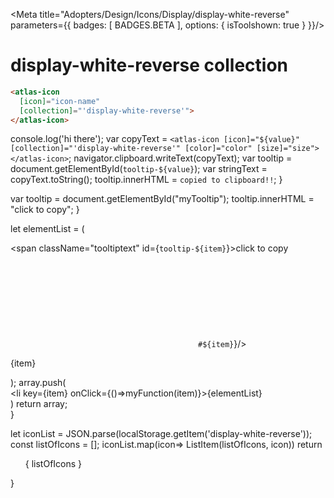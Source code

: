 
<Meta title="Adopters/Design/Icons/Display/display-white-reverse" parameters={{ badges: [ BADGES.BETA ], options: { isToolshown: true } }}/>

# display-white-reverse collection

```html
<atlas-icon 
  [icon]="icon-name"  
  [collection]="'display-white-reverse'">
</atlas-icon>

```

<style>
{`
/* NOTE: This css is generated by Nucleo */
ul {
  display: flex;
  flex-wrap: wrap;
  justify-content: center;
  padding-left: 0;
}

ul li {
  border-radius: .4em;
  transition: background-color .2s;
  user-select: none;
  overflow: hidden;
  text-align: center;
  padding: 2em 1em 1em;
}

ul li:hover {
  background: hsla(0, 0%, 0%, 0.05);
  cursor: pointer;
}

ul p {
  display: block;
  font-size: 0.75rem;
  color: hsla(0, 0%, 0%, 0.5);
  user-select: text;
  cursor: pointer;
  max-width: 6rem;
  padding: 8px 0 4px;
}

ul p::selection {
  background: hsl(230, 93%, 66%);
  color: #fff;
}

ul p::-moz-selection {
  background: hsl(230, 93%, 66%);
  color: #fff;
}

.svg-wrapper {
  font-size: 32px;
}

.svg-wrapper svg {
  display: block;
  margin: 0 auto 10px;
}

/* --------------------------------

Icons

-------------------------------- */

:root {
  --icon-color-primary: inherit;
  --icon-color-secondary: currentColor;
}

.icon {
  display: inline-block;
  color: var(--icon-color-primary); /* icon primary color */
  height: 1em;
  width: 1em;
  line-height: 1;
  flex-shrink: 0;
  max-width: initial;
}

.icon use {
  /* icon secondary color */
  fill: var(--icon-color-secondary);
  stroke: var(--icon-color-secondary);
}

.css-122ju8q {
    padding: 0;
}

.icon-name {
    font-size: 12px;
}

/* --------------------------------

Caps/Corners

-------------------------------- */

.icon use {
  --icon-stroke-linecap-butt: butt;
  stroke-miterlimit: 10;
  stroke-linecap: square;
  stroke-linejoin: miter;
}

.stroke-round use {
  --icon-stroke-linecap-butt: round;
  stroke-linecap: round;
  stroke-linejoin: round;
}

/* --------------------------------

Tooltip

-------------------------------- */

.tooltip {
  position: relative;
  display: inline-block;
}

.tooltip .tooltiptext {
  visibility: hidden;
  width: 100%;
  background-color: #f6f9fc;
  color: #242323;
  text-align: center;
  padding: 3px;
  position: absolute;
  z-index: 1;
  bottom: 84%;
  left: 50%;
  margin-left: -75px;
  opacity: 0;
  transition: opacity 0.3s;
  font-size: 11px;
  justify-content: center;
  display: flex;
  align-items: center;
}

.tooltip:hover .tooltiptext {
  visibility: visible;
  opacity: 1;
}
    
    `}
</style>


  console.log('hi there');
  var copyText = `<atlas-icon [icon]="${value}" [collection]="'display-white-reverse'" [color]="color" [size]="size"></atlas-icon>`;
  navigator.clipboard.writeText(copyText);
  var tooltip = document.getElementById(`tooltip-${value}`);
  var stringText = copyText.toString();
  tooltip.innerHTML = `copied to clipboard!!`;
}

  var tooltip = document.getElementById("myTooltip");
  tooltip.innerHTML = "click to copy";
}

  let elementList = (
      <div>
          <span className="tooltiptext" id={`tooltip-${item}`}>click to copy</span>
          <div className="svg-wrapper">
          <svg className="icon">
            <use href={`#${item}`}/>
          </svg>
          </div>
          <p  data-folder="">
          {item}
          </p> 
      </div>
  );
  array.push( <div className="tooltip" key={item}><li key={item} onClick={()=>myFunction(item)}>{elementList}</li></div>)
  return array;   
}

  let iconList = JSON.parse(localStorage.getItem('display-white-reverse'));
  const listOfIcons = [];
  iconList.map(icon=> ListItem(listOfIcons, icon))
  return <ul>{ listOfIcons }</ul>
}

<Base/>
<svg xmlns="http://www.w3.org/2000/svg">
  <defs>
    <symbol id="wheelchair-white-reverse" fill="none" viewBox="0 0 32 32">
      <path fill="#fff" d="M26 22.173V25a1 1 0 0 1-2 0v-2.83a3 3 0 1 0 2 .003Z" opacity=".7"/>
      <path fill="#fff" d="M26 22.173V18a1 1 0 0 0-1-1h-3v-6a1 1 0 0 0-1-1H9V5a1 1 0 0 0-1-1H5a1 1 0 0 0 0 2h2v8.5a7.482 7.482 0 0 1 2-1.073V12h11v5h-1.866c.328.62.572 1.292.716 2H24v3.17a2.995 2.995 0 0 1 2 .003Z" opacity=".5"/>
      <path fill="#fff" d="M11.5 13a7.5 7.5 0 1 0 0 15 7.5 7.5 0 0 0 0-15Zm0 2c3.033 0 5.5 2.468 5.5 5.5S14.533 26 11.5 26A5.506 5.506 0 0 1 6 20.5c0-3.032 2.467-5.5 5.5-5.5Z" opacity=".7"/>
      <path fill="#fff" d="M11.5 22a1.5 1.5 0 1 0 0-3 1.5 1.5 0 0 0 0 3ZM19 9h-7a1 1 0 0 0-1 1h9a1 1 0 0 0-1-1Z" opacity=".7"/>
      <path fill="#fff" d="M20 10h-9v2h9v-2Zm4.994 12c-.348 0-.683.06-.994.17v2.828A1 1 0 1 1 26 25v-2.827A2.996 2.996 0 0 0 24.994 22Z"/>
    </symbol>
    <symbol id="video-white-reverse" fill="none" viewBox="0 0 32 32">
      <path fill="#fff" d="m22 12.4-2 .6v6l2 .6 8 2.4V10l-8 2.4Z" opacity=".5"/>
      <path fill="#fff" d="M20 6H4a2 2 0 0 0-2 2v16a2 2 0 0 0 2 2h16a2 2 0 0 0 2-2V8a2 2 0 0 0-2-2Z" opacity=".7"/>
      <path fill="#fff" d="M20 13v6l2 .6v-7.2l-2 .6Z"/>
    </symbol>
    <symbol id="upload-white-reverse" fill="none" viewBox="0 0 32 32">
      <path fill="#fff" d="M18 9h3l-5-5-5 5h3v15h4V9Z" opacity=".5"/>
      <path fill="#fff" d="M21 21v3H11v-3H4v7h24v-7h-7Z" opacity=".7"/>
      <path fill="#fff" d="M14 24h4v4h-4v-4Z"/>
    </symbol>
    <symbol id="turbine-white-reverse" fill="none" viewBox="0 0 32 32">
      <path fill="#fff" d="m11.376 19.823-1.75 1.01A7.99 7.99 0 0 0 15 23.939v-2.021a5.994 5.994 0 0 1-3.624-2.094v-.001ZM8 16c0 1.1.222 2.149.624 3.103l1.751-1.011a6 6 0 0 1 4.627-8.009V8.062A8 8 0 0 0 8 16Zm14 0c0 .736-.133 1.44-.375 2.092l1.75 1.01a8.001 8.001 0 0 0-6.374-11.04v2.022A6 6 0 0 1 22 16Zm-5 5.917v2.02a7.992 7.992 0 0 0 5.374-3.103l-1.75-1.01A5.994 5.994 0 0 1 17 21.916v.001Z" opacity=".5"/>
      <path fill="#fff" d="M28 16c0-6.626-5.37-11.998-11.997-12a1 1 0 0 1 .999 1v1.05C22.054 6.552 26 10.815 26 16a9.965 9.965 0 0 1-.88 4.11l.908.524a1.001 1.001 0 1 1-1 1.732l-.91-.526A9.991 9.991 0 0 1 17 25.95v2c-.273.022-.547.042-.824.048C22.722 27.904 28 22.568 28 16Zm-13 9.95a9.991 9.991 0 0 1-7.118-4.11l-.91.526a1 1 0 1 1-1-1.732l.909-.525A9.964 9.964 0 0 1 6 16c0-5.186 3.948-9.45 9.002-9.95V5A1 1 0 0 1 16 4C9.373 4 4 9.373 4 16c0 6.569 5.278 11.904 11.824 11.998-.275-.008-.55-.024-.824-.048v-2Z" opacity=".5"/>
      <path fill="#fff" d="M17.941 18.274 16 17.154l-1.941 1.12a3 3 0 0 0 .941.542v3.1a6.037 6.037 0 0 0 2 0v-3.1a3.03 3.03 0 0 0 .941-.542Zm-2.939-5.104a3 3 0 0 0-1.951 3.377L15 15.421v-2.25l.002-.001Z" opacity=".7"/>
      <path fill="#fff" d="m16 28-.176-.002L16 28Zm.176-.002L16 28c.059 0 .118 0 .176-.002Z"/>
      <path fill="#fff" d="M16 24a8.05 8.05 0 0 1-1-.062v2.012c.665.066 1.335.066 2 0v-2.012c-.328.04-.661.062-1 .062Zm2.95-7.453a3 3 0 0 0-1.948-3.375v2.25l1.947 1.125h.001Z" opacity=".7"/>
      <path fill="#fff" d="M16 22c-.335 0-.67-.028-1-.083v2.02a8.083 8.083 0 0 0 2 0v-2.02c-.33.055-.665.083-1 .083Zm1 3.95c-.665.066-1.335.066-2 0v2c.273.022.547.042.824.048L16 28l.176-.002c.277-.006.551-.026.824-.048v-2Z"/>
      <path fill="#fff" d="m17.941 18.274 2.683 1.55a5.993 5.993 0 0 0 1.001-1.732l-2.676-1.545a2.975 2.975 0 0 1-1.008 1.727Zm-3.882 0a2.975 2.975 0 0 1-1.008-1.727l-2.676 1.545a5.99 5.99 0 0 0 1 1.731l2.684-1.549Zm-5.435.83-1.743 1.005c.275.61.61 1.189 1.001 1.731l1.744-1.006a7.994 7.994 0 0 1-1.002-1.73ZM15.002 6.05v2.012a8.08 8.08 0 0 1 2 0V6.05a10.114 10.114 0 0 0-2 0ZM16 13a3 3 0 0 1 1.002.172v-3.088a6.036 6.036 0 0 0-2 0v3.087c.312-.11.648-.17.998-.17Zm6.374 7.834 1.744 1.006a9.992 9.992 0 0 0 1.001-1.73l-1.743-1.007a7.995 7.995 0 0 1-1.002 1.73v.001Z" opacity=".7"/>
      <path fill="#fff" d="M16 10c.341 0 .676.029 1.002.084V8.062a8.084 8.084 0 0 0-2 0v2.021c.324-.054.658-.083.998-.083Zm-5.625 8.092-1.75 1.01c.26.617.595 1.199 1 1.732l1.75-1.01a5.992 5.992 0 0 1-1-1.732Zm10.25 1.731 1.75 1.01a7.993 7.993 0 0 0 1.001-1.73l-1.75-1.011a5.997 5.997 0 0 1-1 1.731h-.002Zm-14.653.811a1 1 0 1 0 1 1.732l.91-.526a9.986 9.986 0 0 1-1-1.73l-.91.524Zm19.056 1.732a1 1 0 1 0 1-1.732l-.909-.525a9.997 9.997 0 0 1-1 1.731l.91.526ZM15.002 5v1.05a10.126 10.126 0 0 1 2 0V5a1 1 0 0 0-.999-1h-.002a1 1 0 0 0-1 1h.001Zm2.94 13.274a2.975 2.975 0 0 0 1.007-1.727l-1.947-1.125v-2.25a2.994 2.994 0 0 0-2-.001v2.25l-1.95 1.126a2.975 2.975 0 0 0 1.007 1.727L16 17.154l1.941 1.12Z"/>
    </symbol>
    <symbol id="trophy-white-reverse" fill="none" viewBox="0 0 32 32">
      <path fill="#fff" d="M21 25.99a2 2 0 0 0-2-2h-2v-6h-2v6h-2a2 2 0 0 0-2 2H8v2h16v-2h-3Z" opacity=".5"/>
      <path fill="#fff" d="M24 5.99v-2H8v2H4v6a5 5 0 0 0 5 5h.77a8.001 8.001 0 0 0 12.47 0H23a5 5 0 0 0 5-5v-6h-4Zm-18 6v-4h2v4a7.89 7.89 0 0 0 .58 3 3 3 0 0 1-2.58-3Zm20 0a3 3 0 0 1-2.58 3 7.88 7.88 0 0 0 .58-3v-4h2v4Z" opacity=".7"/>
      <path fill="#fff" d="M15 17.99v1.923a8.04 8.04 0 0 0 2 .003V17.99h-2Z"/>
      <path fill="#fff" d="M11 25.99h10v2H11v-2Z" opacity=".7"/>
    </symbol>
    <symbol id="tools-white-reverse" fill="none" viewBox="0 0 32 32">
      <path fill="#fff" d="M23.414 11.414a2 2 0 1 1-2.828-2.829l4-4a6.002 6.002 0 0 0-8.577 5.748l-1.838 1.838 2.33 2.329 1.474-1.475 3.328 3.328.363-.363a6.001 6.001 0 0 0 5.749-8.577l-4 4-.001.001Z" opacity=".5"/>
      <path fill="#fff" d="M22 12a2 2 0 1 0 0-4 2 2 0 0 0 0 4Z" opacity=".7"/>
      <path fill="#fff" d="m13.025 17.975 3.328 3.328-5.518 5.518a4 4 0 0 1-5.657-5.656l6.993-6.994L14.5 16.5l-1.475 1.475Zm-6.433 4.604a2 2 0 1 0 2.83 2.828 2 2 0 0 0-2.83-2.828Z" opacity=".5"/>
      <path fill="#fff" d="m26.975 22.025-9-9L16.5 14.5 10 8l1-1-5-3-2 2 3 5 1-1 6.5 6.5-1.475 1.475 9 9a3.5 3.5 0 0 0 4.95-4.95Z" opacity=".7"/>
      <path fill="#fff" d="M17.975 13.025 16.5 14.5l-2.328-2.328-2 2L14.5 16.5l-1.475 1.475 3.329 3.328 4.95-4.95-3.329-3.328Z"/>
    </symbol>
    <symbol id="time-forward-white-reverse" fill="none" viewBox="0 0 32 32">
      <path fill="#fff" d="M27 15a1 1 0 0 0-1 1 9.964 9.964 0 0 1-2.929 7.071A9.966 9.966 0 0 1 16 26.001a9.965 9.965 0 0 1-7.071-2.93A9.964 9.964 0 0 1 5.999 16a9.964 9.964 0 0 1 2.93-7.071A9.963 9.963 0 0 1 16 6c2.254 0 4.328.744 6 2h-3v2h6V4h-2v2.253A11.953 11.953 0 0 0 16 4C9.372 4 4 9.372 4 16s5.372 12 12 12 12-5.372 12-12a1 1 0 0 0-1-1Z" opacity=".7"/>
      <path fill="#fff" d="M17 9h-2v6h2V9Zm-2 6h-4v2h4v-2Z" opacity=".5"/>
      <path fill="#fff" d="M17 15h-2v2h2v-2Z"/>
    </symbol>
    <symbol id="target-white-reverse" fill="none" viewBox="0 0 32 32">
      <path fill="#fff" d="m25.852 9.148-.853.853H24a9.956 9.956 0 0 1 1.999 6C26 21.522 21.522 26 16 26c-5.523 0-10-4.477-10-10S10.477 6 16 6c2.25 0 4.328.744 5.999 1.999V7l.853-.853A11.944 11.944 0 0 0 16 4C9.372 4 4 9.372 4 16c0 6.627 5.372 12 12 12 6.627 0 12-5.373 12-12 0-2.548-.794-4.91-2.148-6.852Z" opacity=".5"/>
      <path fill="#fff" d="M9 16a7 7 0 1 0 12.606-4.192l-1.435 1.435a5 5 0 1 1-1.414-1.414l1.435-1.435A7 7 0 0 0 9 16Z" opacity=".5"/>
      <path fill="#fff" d="M14 16a2 2 0 1 0 3.932-.518l-1.225 1.225-1.414-1.414 1.225-1.225A2 2 0 0 0 14 16Z" opacity=".5"/>
      <path fill="#fff" d="M25.852 9.148 28 7.001h-3v-3l-2.147 2.147c1.17.815 2.185 1.83 3 3Z" opacity=".7"/>
      <path fill="#fff" d="M21.999 7.999c.758.57 1.432 1.243 2.001 2.001h1l.853-.853a12.066 12.066 0 0 0-3-3L22 7v1l-.001-.001Z"/>
      <path fill="#fff" d="M21.999 7.999v.588l-1.807 1.807a7.04 7.04 0 0 1 1.414 1.414L23.413 10h.588A10.058 10.058 0 0 0 22 8l-.001-.001Z" opacity=".7"/>
      <path fill="#fff" d="m20.171 13.243 1.435-1.435a7.043 7.043 0 0 0-1.414-1.414l-1.435 1.435a5.03 5.03 0 0 1 1.414 1.414Z"/>
      <path fill="#fff" d="m18.757 11.829-2.24 2.24c.689.183 1.23.725 1.415 1.413l2.24-2.24a5.028 5.028 0 0 0-1.415-1.413Z" opacity=".7"/>
      <path fill="#fff" d="m16.707 16.707 1.225-1.225a2.004 2.004 0 0 0-1.414-1.414l-1.225 1.225 1.414 1.414Z"/>
    </symbol>
    <symbol id="support-white-reverse" fill="none" viewBox="0 0 32 32">
      <path fill="#fff" d="M6.15 12.4A5.998 5.998 0 0 0 10 23V11a5.995 5.995 0 0 0-1.443.182A4.753 4.753 0 0 0 6.15 12.4Z" opacity=".7"/>
      <path fill="#fff" d="M22.84 6.68A9.92 9.92 0 0 0 15.34 4a10.181 10.181 0 0 0-9.19 8.4c.7-.584 1.523-1 2.407-1.218A8.18 8.18 0 0 1 15.47 6a7.996 7.996 0 0 1 8.02 5.194 5.978 5.978 0 0 1 2.37 1.216 10.05 10.05 0 0 0-3.02-5.73ZM24 22.651v2.35h-6.268a2.002 2.002 0 0 1 0 2H24a2 2 0 0 0 2-2v-3.538a5.988 5.988 0 0 1-2 1.188Z" opacity=".5"/>
      <path fill="#fff" d="M25.86 12.41a8.826 8.826 0 0 0-2.37-1.216A5.99 5.99 0 0 0 22 11v12a5.977 5.977 0 0 0 2-.349s.366-.18 1.081-.573c.326-.175.633-.38.919-.615a5.988 5.988 0 0 0-.14-9.053Z" opacity=".7"/>
      <path fill="#fff" d="M6 14.31V15h2v-.69a8.151 8.151 0 0 1 .557-3.128A5.978 5.978 0 0 0 6.15 12.4c-.11.63-.16 1.27-.15 1.91Zm19.86-1.9a5.978 5.978 0 0 0-2.37-1.216c.338.897.51 1.848.51 2.806v8.651a5.988 5.988 0 0 0 2-1.188V14a10.052 10.052 0 0 0-.14-1.59Z"/>
      <path fill="#fff" d="M18 26a1.999 1.999 0 1 1-3.998-.002A1.999 1.999 0 0 1 18 26Z" opacity=".7"/>
    </symbol>
    <symbol id="sunbrella-white-reverse" fill="none" viewBox="0 0 32 32">
      <path fill="#fff" d="M17 26v-8h-2v8h-3v2h8v-2h-3ZM15 6.842v-.8C8.84 6.55 4 11.71 4 18h6c0-4.437 1.935-8.414 5-11.158Zm2-.8v.8c3.065 2.744 5 6.72 5 11.158h6c0-6.29-4.841-11.45-11-11.958Zm0 0V4h-2v2.042a12.155 12.155 0 0 1 2 0Z" opacity=".5"/>
      <path fill="#fff" d="M17 6.842v-.8a12.148 12.148 0 0 0-2 0v.8c-3.065 2.744-5 6.72-5 11.158h12c0-4.437-1.935-8.414-5-11.158Z" opacity=".7"/>
      <path fill="#fff" d="M16 6c-.345.26-.679.535-1 .823V18h2V6.823A15.2 15.2 0 0 0 16 6Z"/>
    </symbol>
    <symbol id="sliders-2-white-reverse" fill="none" viewBox="0 0 32 32">
      <path fill="#fff" d="M23 28H9a5 5 0 0 1 0-10h14a5 5 0 1 1 0 10ZM9 20a3 3 0 1 0 0 6 3 3 0 0 0 0-6Z" opacity=".5"/>
      <path fill="#fff" d="M23 14H9A5 5 0 0 1 9 4h14a5 5 0 1 1 0 10Zm0-8a3 3 0 1 0 0 6 3 3 0 0 0 0-6Z" opacity=".7"/>
    </symbol>
    <symbol id="sliders-1-white-reverse" fill="none" viewBox="0 0 32 32">
      <path fill="#fff" d="M14 23c0 .35-.06.687-.171 1H30v-2H13.829c.11.313.171.65.171 1Zm-5.829-1H2v2h6.171a2.994 2.994 0 0 1 0-2Zm10-7H2v2h16.171a2.993 2.993 0 0 1 0-2ZM24 16c0 .35-.06.687-.171 1H30v-2h-6.171c.11.313.171.65.171 1ZM8.171 8H2v2h6.171a2.994 2.994 0 0 1 0-2Zm5.658 0c.23.647.23 1.353 0 2H30V8H13.829Z" opacity=".7"/>
      <path fill="#fff" d="M11 6a3 3 0 0 0-2.829 2h5.658A3 3 0 0 0 11 6Zm0 6a3 3 0 0 0 2.829-2H8.17A3 3 0 0 0 11 12Z" opacity=".5"/>
      <path fill="#fff" d="M10 9a1 1 0 0 1 1-1H8.171a2.994 2.994 0 0 0 0 2H11a1 1 0 0 1-1-1Zm3.829-1H11a1 1 0 1 1 0 2h2.829c.23-.647.23-1.353 0-2Z"/>
      <path fill="#fff" d="M11 26a3 3 0 0 0 2.829-2H8.17A3 3 0 0 0 11 26Zm0-6a3 3 0 0 0-2.829 2h5.658A3 3 0 0 0 11 20Zm10-7a3 3 0 0 0-2.829 2h5.658A3 3 0 0 0 21 13Zm0 6a3 3 0 0 0 2.829-2H18.17A3 3 0 0 0 21 19Z" opacity=".5"/>
      <path fill="#fff" d="M10 23a1 1 0 0 1 1-1H8.171a2.994 2.994 0 0 0 0 2H11a1 1 0 0 1-1-1Zm3.829-1H11a1 1 0 0 1 0 2h2.829c.23-.647.23-1.353 0-2Zm10-7H21a1 1 0 0 1 0 2h2.829c.23-.647.23-1.353 0-2ZM20 16a1 1 0 0 1 1-1h-2.829a2.995 2.995 0 0 0 0 2H21a1 1 0 0 1-1-1Z"/>
    </symbol>
    <symbol id="shoe-white-reverse" fill="none" viewBox="0 0 32 32">
      <path fill="#fff" d="M14.09 12H16v-2h-2v1c.005.335.035.67.09 1Z" opacity=".5"/>
      <path fill="#fff" d="M20 17a6.001 6.001 0 0 1-4.46-2 5.87 5.87 0 0 1-1.19-2 6.2 6.2 0 0 1-.35-2V7a1 1 0 0 0-2 0v1H2v15h21v-6h-3Z" opacity=".7"/>
      <path fill="#fff" d="M12 11a1 1 0 0 0 1 1h1.09a6.637 6.637 0 0 1-.09-1v-1h-1a1 1 0 0 0-1 1Z"/>
      <path fill="#fff" d="M17 15v-2h-2.65c.26.74.664 1.42 1.19 2H17Z" opacity=".5"/>
      <path fill="#fff" d="M13 14a1 1 0 0 0 1 1h1.54a5.87 5.87 0 0 1-1.19-2H14a1 1 0 0 0-1 1Zm-6-4a3 3 0 1 0 0 6 3 3 0 0 0 0-6Zm0 5a2 2 0 1 1 0-4 2 2 0 0 1 0 4Z"/>
      <path fill="#fff" d="M24 17h-1v6H2v3h28v-3a6 6 0 0 0-6-6Z" opacity=".5"/>
    </symbol>
    <symbol id="sharpener-white-reverse" fill="none" viewBox="0 0 32 32">
      <path fill="#fff" d="M6 11.99v2h1.74a8.121 8.121 0 0 0-.8-2H6Z" opacity=".5"/>
      <path fill="#fff" d="M24.26 13.99a8.12 8.12 0 0 1 3.74-5v-5H4v5a8.12 8.12 0 0 1 3.74 5 8.4 8.4 0 0 1 .26 2 8.4 8.4 0 0 1-.26 2 8.121 8.121 0 0 1-.8 2 8 8 0 0 1-2.94 3v5h24v-5a8 8 0 0 1-2.94-3 8.122 8.122 0 0 1-.8-2 8.405 8.405 0 0 1-.19-1 7.18 7.18 0 0 1 0-2c.043-.337.107-.67.19-1Z" opacity=".7"/>
      <path fill="#fff" d="M10 11.99H6.94c.354.628.623 1.3.8 2H10v-2Z"/>
      <path fill="#fff" d="M7.93 14.99H6v2h1.93a8.26 8.26 0 0 0 .07-1 8.26 8.26 0 0 0-.07-1Z" opacity=".5"/>
      <path fill="#fff" d="M10 14.99H7.93c.044.332.067.665.07 1a8.259 8.259 0 0 1-.07 1H10v-2Z"/>
      <path fill="#fff" d="M6 17.99v2h.94a8.12 8.12 0 0 0 .8-2H6Z" opacity=".5"/>
      <path fill="#fff" d="M10 17.99H7.74a8.121 8.121 0 0 1-.8 2H10v-2Z"/>
      <path fill="#fff" d="M26 13.99v-2h-.94a8.122 8.122 0 0 0-.8 2H26Z" opacity=".5"/>
      <path fill="#fff" d="M22 13.99h2.26a8.13 8.13 0 0 1 .8-2H22v2Z"/>
      <path fill="#fff" d="M24.07 16.99H26v-2h-1.93a7.18 7.18 0 0 0 0 2Z" opacity=".5"/>
      <path fill="#fff" d="M22 16.99h2.07a7.18 7.18 0 0 1 0-2H22v2Z"/>
      <path fill="#fff" d="M26 19.99v-2h-1.74c.177.7.446 1.372.8 2H26Z" opacity=".5"/>
      <path fill="#fff" d="M22 19.99h3.06a8.122 8.122 0 0 1-.8-2H22v2Z"/>
      <path fill="#fff" d="M16 7.99a4 4 0 0 1 4 4v16h-8v-16a4 4 0 0 1 4-4Z" opacity=".5"/>
      <path fill="#fff" d="M15.5 17.99a1.5 1.5 0 1 0 0-3 1.5 1.5 0 0 0 0 3Z"/>
    </symbol>
    <symbol id="volatile-white-reverse" fill="none" viewBox="0 0 32 32">
      <path fill="#fff" d="M17 6H2v20h28V6H17Zm11 2v7H17V8h11ZM15 8v7H4V8h11ZM4 24v-7h11v7H4Zm13 0v-7h11v7H17Z" opacity=".5"/>
      <path fill="#fff" d="m25 15 .79.79-1.79 1.8-2.09-2.09-1.41-1.41-2.5-2.5-2.5 2.5-1.41 1.41L10 19.59 8.91 18.5 7.5 17.09 5.41 15H4v2h.59l1.5 1.5 1.41 1.41 2.5 2.5 5.5-5.5 1.41-1.41L18 14.41l1.09 1.09 1.41 1.41 3.5 3.5 3.21-3.2.79.79v-3h-3Z" opacity=".7"/>
      <path fill="#fff" d="m25 8 .79.79-5.29 5.3-1.41 1.41L18 16.59l-1.09-1.09-1.41-1.41-2.5-2.5-5.5 5.5-1.41 1.41-.5.5H4v2h2.41l1.09-1.09 1.41-1.41L13 14.41l1.09 1.09 1.41 1.41 2.5 2.5 2.5-2.5 1.41-1.41 5.3-5.29.79.79V8h-3Z" opacity=".7"/>
      <path fill="#fff" d="m14.09 15.5 1.41-1.41 1.41 1.41-1.41 1.41-1.41-1.41Zm5 0 1.41-1.41 1.41 1.41-1.41 1.41-1.41-1.41Zm-13 3 1.41-1.41 1.41 1.41-1.41 1.41-1.41-1.41Z"/>
    </symbol>
    <symbol id="scissors-white-reverse" fill="none" viewBox="0 0 32 32">
      <path fill="#fff" d="M14.006 22.998a4.955 4.955 0 0 0-.316-1.697l-1.685 1.686v.01A3 3 0 1 1 8.994 20l1.691-1.691a4.988 4.988 0 1 0 3.322 4.69Z" opacity=".5"/>
      <path fill="#fff" d="m13.69 21.302 2.31-2.31 3-3 8.38-8.38a2.122 2.122 0 0 0-3-3l-5.853 5.853-7.843 7.843a4.984 4.984 0 0 1 3.006 2.994Z" opacity=".7"/>
      <path fill="#fff" d="M9.006 19.998a3 3 0 0 1 2.999 2.99l1.685-1.686a4.984 4.984 0 0 0-3.006-2.994l-1.691 1.691.013-.001Z"/>
      <path fill="#fff" d="m21.311 18.301-2.31-2.31-3-3-8.38-8.38a2.121 2.121 0 0 0-3 3l5.853 5.853 7.844 7.844A4.982 4.982 0 0 1 21.31 18.3Z" opacity=".7"/>
      <path fill="#fff" d="M23.008 17.986a4.956 4.956 0 0 0-1.697.315l1.686 1.686.01-.001a3 3 0 1 1-2.998 3.013l-1.692-1.691a4.989 4.989 0 1 0 4.69-3.322Z" opacity=".5"/>
      <path fill="#fff" d="M20.008 22.986a3 3 0 0 1 2.989-2.999l-1.686-1.686a4.983 4.983 0 0 0-2.994 3.007l1.692 1.691-.001-.013ZM16 12.991l3 3-3 3-3-3 3-3Z"/>
    </symbol>
    <symbol id="scales-bathroom-white-reverse" fill="none" viewBox="0 0 32 32">
      <path fill="#fff" d="M26 28H6a2 2 0 0 1-2-2V6a2 2 0 0 1 2-2h20a2 2 0 0 1 2 2v20a2 2 0 0 1-2 2ZM16 12c.364 0 .706.098 1 .268V14h7a8 8 0 0 0-16 0h7v-1.732A1.99 1.99 0 0 1 16 12Z" opacity=".7"/>
      <path fill="#fff" d="M17 12.268V9a1 1 0 0 0-2 0v3.268a1.99 1.99 0 0 1 2 0ZM14 14h1v-1.732c-.598.346-1 .992-1 1.732Zm3-1.732V14h1c0-.74-.402-1.386-1-1.732Z" opacity=".5"/>
    </symbol>
    <symbol id="scales-balance-white-reverse" fill="none" viewBox="0 0 32 32">
      <path fill="#fff" d="M4 26h24v2H4v-2Z" opacity=".7"/>
      <path fill="#fff" d="M15 28V4h2v24h-2Z" opacity=".7"/>
      <path fill="#fff" d="M15 26h2v2h-2v-2Z"/>
      <path fill="#fff" d="M14 18a5 5 0 1 1-10 0h10Zm14-3a5 5 0 1 1-10 0h10Z" opacity=".5"/>
      <path fill="#fff" d="M24 6H8v14h2V8h12v9h2V6Z" opacity=".7"/>
      <path fill="#fff" d="M15 6h2v2h-2V6ZM8 18h2v2H8v-2Zm14-3h2v2h-2v-2Z"/>
    </symbol>
    <symbol id="rosette-white-reverse" fill="none" viewBox="0 0 32 32">
      <path fill="#fff" d="m19 19-3 3-3-3h-2v11l5-5 5 5V19h-2Z" opacity=".5"/>
      <path fill="#fff" d="m19 5 4 4v6l-4 4h-6l-4-4V9l4-4h6Zm-3 11a4 4 0 1 0 0-8 4 4 0 0 0 0 8Z"/>
      <path fill="#fff" d="M23 9v6l3-3-3-3ZM9 9l-3 3 3 3V9Zm7-7-3 3h6l-3-3ZM9 15l4 4H9v-4Zm4-10L9 9V5h4Zm6 14 4-4v4h-4Zm4-14v4l-4-4h4Zm-4 14-3 3-3-3h6Z" opacity=".7"/>
    </symbol>
    <symbol id="root-vegetable-white-reverse" fill="none" viewBox="0 0 32 32">
      <path fill="#fff" d="M17 18.054V21h-2v-2.946c-2.837.31-5 1.973-5 4.946 0 3.313 6 7 6 7s6-3.687 6-7c0-2.973-2.162-4.635-5-4.946Z" opacity=".7"/>
      <path fill="#fff" d="M17 18.054v-1.116a8.083 8.083 0 0 1-2 0v1.116a9.197 9.197 0 0 1 2 0Z" opacity=".5"/>
      <path fill="#fff" d="M17 21v-2.946a9.185 9.185 0 0 0-2 0V21h2Z"/>
      <path fill="#fff" d="M20 9a3.987 3.987 0 0 0-1.219-2.875 3 3 0 1 0-5.562 0A4.003 4.003 0 0 0 15 12.874V9h2v3.874c1.725-.444 3-2.01 3-3.874Zm-5 3.874v2.043a6.037 6.037 0 0 0 2 0v-2.043a4.008 4.008 0 0 1-2 0Z" opacity=".5"/>
      <path fill="#fff" d="M15 9v3.874a4.008 4.008 0 0 0 2 0V9h-2Z" opacity=".7"/>
      <path fill="#fff" d="M10 9c0 .914.205 1.78.57 2.556a2.999 2.999 0 0 0-.119-5.182 2 2 0 1 0-2.904 0 3 3 0 0 0 1.023 5.595A7.977 7.977 0 0 1 8 8.999h2Z" opacity=".5"/>
      <path fill="#fff" d="M10.57 11.556a2.986 2.986 0 0 1-2 .413A8.008 8.008 0 0 0 15 16.938v-2.021a6.008 6.008 0 0 1-4.43-3.36v-.001Z" opacity=".5"/>
      <path fill="#fff" d="M10.57 11.556A5.977 5.977 0 0 1 10 9H8c0 1.05.202 2.05.57 2.969a2.986 2.986 0 0 0 2.001-.413h-.001Z" opacity=".7"/>
      <path fill="#fff" d="M26 9c0-1.13-.625-2.114-1.548-2.625a2 2 0 1 0-2.904 0 3 3 0 0 0-.119 5.18A5.972 5.972 0 0 0 22 9h2c0 1.05-.202 2.05-.57 2.969A3 3 0 0 0 26 8.999Z" opacity=".5"/>
      <path fill="#fff" d="M21.43 11.556a6.008 6.008 0 0 1-4.43 3.36v2.022a8.008 8.008 0 0 0 6.43-4.97 2.986 2.986 0 0 1-2.001-.413h.001Z" opacity=".5"/>
      <path fill="#fff" d="M22 9c0 .914-.205 1.78-.57 2.556a2.987 2.987 0 0 0 2 .413c.368-.918.57-1.92.57-2.97h-2Zm-6 6c-.335 0-.67-.028-1-.083v2.021a8.083 8.083 0 0 0 2 0v-2.021c-.33.055-.665.083-1 .083Z" opacity=".7"/>
    </symbol>
    <symbol id="trees-white-reverse" fill="none" viewBox="0 0 32 32">
      <path fill="#fff" d="M28 14c0-5.523-4.477-10-10-10-4.94 0-9.044 3.583-9.854 8.292a6 6 0 0 1 5.306 10.616c1.107.566 2.31.92 3.548 1.042V20h2v3.95c5.053-.501 9-4.765 9-9.95Z" opacity=".5"/>
      <path fill="#fff" d="M17 23.95V28h2v-4.05c-.665.066-1.335.066-2 0Z" opacity=".7"/>
      <path fill="#fff" d="M17 20v3.95c.665.066 1.335.066 2 0V20h-2Z"/>
      <path fill="#fff" d="M16 18a6 6 0 0 0-7.854-5.708 10 10 0 0 0 5.306 10.616A5.992 5.992 0 0 0 16 18Z" opacity=".7"/>
      <path fill="#fff" d="M8 14c0-.582.05-1.153.146-1.708A6.002 6.002 0 0 0 9 23.917V22h2v1.917a5.966 5.966 0 0 0 2.452-1.009A10 10 0 0 1 8 14Z" opacity=".5"/>
      <path fill="#fff" d="M9 23.917V28h2v-4.083a6.042 6.042 0 0 1-2 0Z" opacity=".7"/>
      <path fill="#fff" d="M9 22v1.917a6.042 6.042 0 0 0 2 0V22H9Z"/>
    </symbol>
    <symbol id="rocket-white-reverse" fill="none" viewBox="0 0 32 32">
      <path fill="#fff" d="m12.003 24-.002-8H10.81a1.788 1.788 0 0 0-1.79 1.791v5.203H8.007c-1.109 0-2.007.9-2.007 2.01V28h3.003v-1a3 3 0 0 1 3-3ZM26 25.003c0-1.11-.898-2.009-2.007-2.009h-.972v-5.203A1.79 1.79 0 0 0 21.231 16h-1.234l.002 8a3 3 0 0 1 2.998 3v1H26v-2.997Z" opacity=".7"/>
      <path fill="#fff" d="M19.995 9.104c0-4.35-3.997-7.104-3.997-7.104S12 4.754 12 9.104L12.003 24a3 3 0 0 1 3 3v1h1.994v-1a3 3 0 0 1 3-3H20l-.004-14.896ZM16 12a2 2 0 1 1 0-4 2 2 0 0 1 0 4ZM9.003 28h6v2h-6v-2Z" opacity=".5"/>
      <path fill="#fff" d="M12.003 24a3 3 0 0 0-3 3v1h3.001v-4Z"/>
      <path fill="#fff" d="m12.003 24 .001 4h3v-1a3 3 0 0 0-3-3Z" opacity=".7"/>
      <path fill="#fff" d="M16.997 28h6v2h-6v-2Z" opacity=".5"/>
      <path fill="#fff" d="M19.999 24 20 28h2.997v-1a3 3 0 0 0-2.998-3Z"/>
      <path fill="#fff" d="M19.999 24h-.002a3 3 0 0 0-3 3v1H20l-.001-4Z" opacity=".7"/>
    </symbol>
    <symbol id="robot-arm-white-reverse" fill="none" viewBox="0 0 32 32">
      <path fill="#fff" d="M12 17a4 4 0 0 1-4 4l5 5h8l-9-9Z" opacity=".7"/>
      <path fill="#fff" d="M4 26v2h11l-2-2H4Zm17 0 2 2h5v-2h-7Z" opacity=".5"/>
      <path fill="#fff" d="m13 26 2 2h8l-2-2h-8Z"/>
      <path fill="#fff" d="M20.707 9.293a1 1 0 0 0-1.414 0L17.586 11H14V7.414l1.7-1.7.007-.007a1 1 0 0 0-1.414-1.414l-2 2A1.008 1.008 0 0 0 12 7v3.978A1.997 1.997 0 0 1 14.022 13H18c.265 0 .52-.106.707-.293l1.995-1.995.005-.005a1 1 0 0 0 0-1.414ZM6.586 18.414a2 2 0 0 1 0-2.828l2.45-2.45A4.004 4.004 0 0 0 4 17a4 4 0 1 0 7.864-1.036l-2.45 2.45a2 2 0 0 1-2.828 0Z" opacity=".5"/>
      <path fill="#fff" d="M12 12v-1.022c-.504.006-1.007.2-1.392.586l-1.572 1.572a4.007 4.007 0 0 1 2.828 2.828l1.572-1.572c.385-.385.58-.888.586-1.392H13a1 1 0 0 1-1-1Z" opacity=".7"/>
      <path fill="#fff" d="M13.436 11.564A1.994 1.994 0 0 0 12 10.978V12a1 1 0 0 0 1 1h1.022c.005-.52-.19-1.04-.586-1.436Zm-4.4 1.572-2.45 2.45a2 2 0 1 0 2.828 2.828l2.45-2.45a4.007 4.007 0 0 0-2.828-2.828Z"/>
    </symbol>
    <symbol id="pushchair-white-reverse" fill="none" viewBox="0 0 32 32">
      <path fill="#fff" d="M27 14H5a1 1 0 0 0 0 2h22a1 1 0 0 0 0-2Z" opacity=".5"/>
      <path fill="#fff" d="M20.59 23.177a2.518 2.518 0 1 1-1.413 1.414l1.414-1.414Z" opacity=".7"/>
      <path fill="#fff" d="m21.707 24.293-1.116-1.116a2.498 2.498 0 0 0-1.414 1.414l1.116 1.116a1 1 0 0 0 1.414-1.414Z"/>
      <path fill="#fff" d="m12.41 23.177 1.413 1.414 2.677-2.677 2.677 2.677 1.414-1.414-2.183-2.184h-3.816l-2.183 2.184Z" opacity=".5"/>
      <path fill="#fff" d="M14 14h12v2H14v-2Z"/>
      <path fill="#fff" d="M12.41 23.177a2.518 2.518 0 1 0 1.413 1.414l-1.414-1.414Z" opacity=".7"/>
      <path fill="#fff" d="m12.41 23.177-1.117 1.116a1 1 0 0 0 1.414 1.414l1.116-1.116a2.498 2.498 0 0 0-1.414-1.414Z"/>
      <path fill="#fff" d="M8 10.591a2 2 0 0 0-1.41-.59H5a1 1 0 1 0 0 2h1.59l4 3.998h2.82L8 10.591Z" opacity=".5"/>
      <path fill="#fff" d="m8.589 14 2.002 2.002h2.82L11.409 14h-2.82Z"/>
      <path fill="#fff" d="M16 4h-2v12H6v2.994a2 2 0 0 0 2 2h16a2 2 0 0 0 2-2V14A10 10 0 0 0 16 4Z" opacity=".7"/>
    </symbol>
    <symbol id="profit-white-reverse" fill="none" viewBox="0 0 32 32">
      <path fill="#fff" d="M16 14h4l2-2V8l-6 6Zm7-10 1.5 1.5-.5.5h2v2l.5-.5L28 9V4h-5Zm-9 9-3-3-2 2-5 5h4l2-2v-2h4Zm1.5 1.5L14 13v4l1.5 1.5.5-.5v-4l-.5.5Z" opacity=".5"/>
      <path fill="#fff" d="M4 17h4v11H4V17Zm6-2v13h4V13h-4v2Zm6 3v10h4V14h-4v4Zm8-12h-2v22h4V6h-2Z" opacity=".7"/>
      <path fill="#fff" d="m6 19 2-2H4l2 2Zm4-6v2l1-1 2.5 2.5.5.5v-4h-4Zm6 5 4-4h-4v4Zm8-12-2 2v4l4-4V6h-2Z"/>
    </symbol>
    <symbol id="processor-white-reverse" fill="none" viewBox="0 0 32 32">
      <path fill="#fff" d="M5 10a1 1 0 0 0 0 1.999h2V10H5Zm0 5a1 1 0 0 0 0 1.998h2V15H5Zm0 5.001A1 1 0 1 0 5 22h2v-1.999H5Zm22.001-8.002a.999.999 0 1 0 0-1.999H25v1.999h2.001Zm0 4.999a1 1 0 1 0 0-1.999H25v2h2.001v-.001Zm0 5.002a1 1 0 0 0 0-1.999H25V22h2.001ZM10 27.001a1 1 0 0 0 1.999 0V25H10v2.001Zm5 0a.999.999 0 1 0 1.998 0V25H15v2.001Zm5.001 0a1 1 0 0 0 1.999 0V25h-1.999v2.001ZM11.999 5A1.001 1.001 0 1 0 10 5v2h1.999V5Zm4.999 0A1 1 0 1 0 15 5v2h2V5h-.002ZM22 5a1 1 0 0 0-1.999 0v2H22V5Z" opacity=".7"/>
      <path fill="#fff" d="M9 9h1V7H9c-1.1 0-2 .9-2 2v1h2V9Zm2.999-2h3v2h-3V7Zm4.999 0h3.003v2h-3.003V7ZM7 11.999h2v3H7v-3ZM16.998 23h3.003v2h-3.003v-2Zm-4.999 0h3v2h-3v-2ZM23 10h2V9c0-1.1-.9-2-2-2h-1v2h1v1Zm0 1.999h2v3h-2v-3Zm0 4.999h2v3.003h-2v-3.003ZM23 23h-1v2h1c1.1 0 2-.9 2-2v-1h-2v1ZM9 22H7v1c0 1.1.9 2 2 2h1v-2H9v-1Zm-2-5.002h2v3.003H7v-3.003Z" opacity=".5"/>
      <path fill="#fff" d="M21 11v10H11V11h10Z" opacity=".7"/>
      <path fill="#fff" d="M7 10h2v1.999H7V10Zm0 4.999h2v1.999H7v-1.999Zm0 5.002h2V22H7v-1.999ZM23 10h2v1.999h-2V10Zm0 4.999h2v1.999h-2v-1.999Zm0 5.002h2V22h-2v-1.999ZM10 23h1.999v2H10v-2Zm4.999 0h1.999v2h-1.999v-2Zm5.002 0H22v2h-1.999v-2ZM10 7h1.999v2H10V7Zm4.999 0h1.999v2h-1.999V7Zm5.002 0H22v2h-1.999V7Z"/>
    </symbol>
    <symbol id="processor-ai-white-reverse" fill="none" viewBox="0 0 32 32">
      <path fill="#fff" d="M5 10a1 1 0 0 0 0 1.999h2V10H5Zm0 5a1 1 0 0 0 0 1.998h2V15H5Zm0 5.001A1 1 0 1 0 5 22h2v-1.999H5Zm22.001-8.002a.999.999 0 1 0 0-1.999H25v1.999h2.001Zm0 4.999a1 1 0 1 0 0-1.999H25v2h2.001v-.001Zm0 5.002a1 1 0 0 0 0-1.999H25V22h2.001ZM10 27.001a1 1 0 0 0 1.999 0V25H10v2.001Zm5 0a.999.999 0 1 0 1.998 0V25H15v2.001Zm5.001 0a1 1 0 0 0 1.999 0V25h-1.999v2.001ZM11.999 5A1.001 1.001 0 1 0 10 5v2h1.999V5Zm4.999 0A1 1 0 1 0 15 5v2h2V5h-.002ZM22 5a1 1 0 0 0-1.999 0v2H22V5Z" opacity=".7"/>
      <path fill="#fff" d="M9 9h1V7H9c-1.1 0-2 .9-2 2v1h2V9Zm2.999-2h3v2h-3V7Zm4.999 0h3.003v2h-3.003V7ZM7 11.999h2v3H7v-3ZM16.998 23h3.003v2h-3.003v-2Zm-4.999 0h3v2h-3v-2ZM23 10h2V9c0-1.1-.9-2-2-2h-1v2h1v1Zm0 1.999h2v3h-2v-3Zm0 4.999h2v3.003h-2v-3.003ZM23 23h-1v2h1c1.1 0 2-.9 2-2v-1h-2v1ZM9 22H7v1c0 1.1.9 2 2 2h1v-2H9v-1Zm-2-5.002h2v3.003H7v-3.003Z" opacity=".5"/>
      <path fill="#fff" d="M7 10h2v1.999H7V10Zm0 4.999h2v1.999H7v-1.999Zm0 5.002h2V22H7v-1.999ZM23 10h2v1.999h-2V10Zm0 4.999h2v1.999h-2v-1.999Zm0 5.002h2V22h-2v-1.999ZM10 23h1.999v2H10v-2Zm4.999 0h1.999v2h-1.999v-2Zm5.002 0H22v2h-1.999v-2ZM10 7h1.999v2H10V7Zm4.999 0h1.999v2h-1.999V7Zm5.002 0H22v2h-1.999V7Z"/>
      <path fill="#fff" d="M13.655 16.766h1.933l-.953-3.037-.98 3.037Z" opacity=".7"/>
      <path fill="#fff" d="M11 11v10h10V11H11Zm5.317 8-.48-1.479h-2.422L12.943 19H12l2.058-6h1.21l2.03 6h-.981Zm3.178-.002h-1v-6h1v6Z" opacity=".7"/>
    </symbol>
    <symbol id="presentation-white-reverse" fill="none" viewBox="0 0 32 32">
      <path fill="#fff" d="M4.001 5.99v18h24v-18h-24Zm22 16h-20v-14h20v14Z" opacity=".7"/>
      <path fill="#fff" d="m8.006 21.99-2 2-1.6 1.59a1.414 1.414 0 0 0 2 2l3.6-3.59 2-2h-4Zm19.58 3.59-1.58-1.59-2-2h-4l2 2 3.59 3.59a1.414 1.414 0 1 0 2-2h-.01ZM8.001 13.99h8v2h-8v-2Zm0-4h8v2h-8v-2Zm0 8h16v2h-16v-2Zm6-14h4v2h-4v-2Z" opacity=".5"/>
      <path fill="#fff" d="M14.001 5.99h4v2h-4v-2Z"/>
      <path fill="#fff" d="M21.001 15.99a3 3 0 1 0 0-6 3 3 0 0 0 0 6Z" opacity=".5"/>
      <path fill="#fff" d="m8.006 21.99-2 2h4l2-2h-4Zm16 0h-4l2 2h4l-2-2Z"/>
    </symbol>
    <symbol id="present-white-reverse" fill="none" viewBox="0 0 32 32">
      <path fill="#fff" fill-opacity=".7" d="M16 8h-4V4l4 4Zm4-4-4 4h4V4Z"/>
      <path fill="#fff" d="M13 8h6v6h-6V8Z"/>
      <path fill="#fff" fill-opacity=".7" d="M6 8h7v6H6V8Zm13 0h7v6h-7V8Z"/>
      <path fill="#fff" d="M6 14h7v14H6V14Zm13 0h7v14h-7V14Z"/>
      <path fill="#fff" fill-opacity=".7" d="M13 14h6v14h-6V14Z"/>
      <path fill="#fff" d="M26 8h2v6h-2V8ZM4 8h2v6H4V8Z" opacity=".5"/>
    </symbol>
    <symbol id="plan-white-reverse" fill="none" viewBox="0 0 32 32">
      <path fill="#fff" d="M25 30H7a1 1 0 0 1-1-1V5a1 1 0 0 1 1-1h18a1 1 0 0 1 1 1v24a1 1 0 0 1-1 1Zm-1-2V6H8v22h16Z" opacity=".7"/>
      <path fill="#fff" d="M16 2c-.738 0-1.376.404-1.723 1H12v1h8V3h-2.277A1.99 1.99 0 0 0 16 2Z" opacity=".5"/>
      <path fill="#fff" d="M20 4h-8v2h8V4Z"/>
      <path fill="#fff" d="M20 6h-8v1h8V6Z" opacity=".5"/>
      <path fill="#fff" d="m22 20-2-2-2 2-2-2-2 2 2 2-2 2 2 2 2-2 2 2 2-2-2-2 2-2Z"/>
      <path fill="#fff" d="m23 12-3-3-3 3h2v1.997h-9V26h2V15.997h9V12h2Z" opacity=".5"/>
    </symbol>
    <symbol id="pin-white-reverse" fill="none" viewBox="0 0 32 32">
      <path fill="#fff" d="M16 29.985a5 5 0 1 0 0-10 5 5 0 0 0 0 10Z" opacity=".5"/>
      <path fill="#fff" d="M16 24.985s1.31-1.73 2.87-4.09l.002-.003a5.002 5.002 0 0 0-5.744 0l.002.003c1.56 2.36 2.87 4.09 2.87 4.09Z"/>
      <path fill="#fff" d="M16 1.985a8 8 0 0 0-8 8c0 2.63 2.838 7.448 5.128 10.907a5.002 5.002 0 0 1 5.744 0C21.162 17.432 24 12.615 24 9.985a8 8 0 0 0-8-8Zm0 12a4 4 0 1 1 0-8 4 4 0 0 1 0 8Z" opacity=".7"/>
      <path fill="#fff" d="M16 13.986a4 4 0 1 0 0-8 4 4 0 0 0 0 8Z"/>
    </symbol>
    <symbol id="photo-white-reverse" fill="none" viewBox="0 0 32 32">
      <path fill="#fff" d="M28 28H4V4h24v24Zm-2-4V6H6v18h20Z" opacity=".5"/>
      <path fill="#fff" d="m21 17-2.79 2.79L22 24h4v-2l-5-5Zm-8-3-7 7v3h8l4.21-4.21L13 14Z" opacity=".7"/>
      <path fill="#fff" d="M14 24h8l-3.79-4.21L14 24Z"/>
      <path fill="#fff" d="M10 12a2 2 0 1 0 0-4 2 2 0 0 0 0 4Z" opacity=".7"/>
      <path fill="#fff" d="M23 8h-2a1 1 0 0 0-1 1v1h-3a1 1 0 0 0 0 2h6a1 1 0 0 0 1-1V9a1 1 0 0 0-1-1Z" opacity=".5"/>
    </symbol>
    <symbol id="teapot-white-reverse" fill="none" viewBox="0 0 32 32">
      <path fill="#76D3FF" d="M15.428 28h.005-.005Zm-.034 0h.01-.01Zm.212 0h-.01.01Zm-.25 0h.011-.011Zm.288 0h-.01.01Zm-.368-.002h.008-.009.001Zm.449 0h-.01.01Z"/>
      <path fill="#fff" d="M15.5 7.004a1.501 1.501 0 1 0-.002-3.002 1.501 1.501 0 0 0 .002 3.002Z" opacity=".5"/>
      <path fill="#fff" d="M15.5 28a10.49 10.49 0 0 0 8.924-4.973H6.576A10.49 10.49 0 0 0 15.5 28Zm0-21.03c-2.878 0-5.486 1.16-7.383 3.039h14.766a10.458 10.458 0 0 0-7.383-3.04v.001Z" opacity=".7"/>
      <path fill="#fff" d="M24 13.013a1.002 1.002 0 0 0 1.386.924 10.445 10.445 0 0 0-.851-1.81 1.002 1.002 0 0 0-.535.886Z" opacity=".5"/>
      <path fill="#fff" d="M22 13.013c0-1.049.537-1.972 1.35-2.51a9.909 9.909 0 0 0-.467-.494H10l-3 4.005-.905-1.208A10.48 10.48 0 0 0 5 17.485c0 2.034.577 3.933 1.576 5.542h17.848A10.476 10.476 0 0 0 26 17.485c0-.544-.041-1.078-.12-1.6A3.002 3.002 0 0 1 22 13.013Z" opacity=".5"/>
      <path fill="#fff" d="M28 13.013a3.003 3.003 0 0 0-4.65-2.51c.445.501.842 1.045 1.185 1.624a1 1 0 0 1 .851 1.81c.224.624.39 1.276.493 1.95A3.005 3.005 0 0 0 28 13.012Z" opacity=".7"/>
      <path fill="#fff" d="M25 14.014a1.001 1.001 0 0 1-.465-1.887 10.56 10.56 0 0 0-1.184-1.623 3.003 3.003 0 0 0-.135 4.924 3.002 3.002 0 0 0 2.664.458 10.453 10.453 0 0 0-.494-1.95.994.994 0 0 1-.386.078Z"/>
      <path fill="#fff" d="m4 10.009 2.095 2.797a10.547 10.547 0 0 1 2.022-2.797H4Z" opacity=".7"/>
      <path fill="#fff" d="M10 10.009H8.117a10.547 10.547 0 0 0-2.022 2.797L7 14.014l3-4.005Z"/>
    </symbol>
    <symbol id="cake-white-reverse" fill="none" viewBox="0 0 32 32">
      <path fill="#fff" fill-opacity=".7" d="M16.6 5.2 16 4l-.6 1.2a1 1 0 1 0 1.2 0Z"/>
      <path fill="#fff" d="M4 20h11v2H4v-2Zm13 0h11v2H17v-2Z" opacity=".5"/>
      <path fill="#fff" fill-opacity=".7" d="M10 26h5v2h-5v-2Zm7 0h5v2h-5v-2Zm-2-4h2v4h-2v-4Z"/>
      <path fill="#fff" d="M15 20h2v2h-2v-2Zm0 6h2v2h-2v-2Z"/>
      <path fill="#fff" fill-opacity=".7" d="M23.499 9H17v2h-2V9H8.503a2.5 2.5 0 0 0-2.5 2.501L6 20h19.997L26 11.501A2.5 2.5 0 0 0 23.499 9Z"/>
      <path fill="#fff" d="M15 7h2v2h-2V7Z" opacity=".5"/>
      <path fill="#fff" d="M15 9h2v2h-2V9Z"/>
    </symbol>
    <symbol id="people-white-reverse" fill="none" viewBox="0 0 32 32">
      <path fill="#fff" d="M21.5 17c-2.2 0-4.3 1.1-5.5 3 .7 1 1 2.2 1 3.4V28h11v-4.5c0-3.6-2.9-6.5-6.5-6.5Z" opacity=".5"/>
      <path fill="#fff" d="M21.5 4c-2.2 0-4.3 1.1-5.5 3 1.4 2.1 1.4 4.9 0 7 1.9 3 6 3.9 9 2s3.9-6 2-9c-1.2-1.9-3.3-3-5.5-3Z" opacity=".5"/>
      <path fill="#fff" d="M10.5 17C6.9 17 4 19.9 4 23.4V28h11v-4.5c0-1.2.3-2.4 1-3.5-1.2-1.9-3.3-3-5.5-3Z" opacity=".7"/>
      <path fill="#fff" d="M16 20c-.7 1-1 2.2-1 3.4V28h2v-4.5c0-1.3-.3-2.5-1-3.5Z"/>
      <path fill="#fff" d="M10.5 4C6.9 4 4 6.9 4 10.5S7 17 10.5 17c2.2 0 4.3-1.1 5.5-3-1.4-2.1-1.4-4.9 0-7-1.2-1.9-3.3-3-5.5-3Z" opacity=".7"/>
      <path fill="#fff" d="M16 7c-1.4 2.1-1.4 4.9 0 7 1.4-2.1 1.4-4.9 0-7Z"/>
    </symbol>
    <symbol id="pencil-white-reverse" fill="none" viewBox="0 0 32 32">
      <path fill="#fff" d="m6 20-2 8 8-2-6-6Z" opacity=".5"/>
      <path fill="#fff" d="M18 8 6 20l1 1L19 9l-1-1Zm5 5L11 25l1 1 12-12-1-1Z" opacity=".7"/>
      <path fill="#fff" d="M19 9 7 21l4 4 12-12-4-4Z"/>
      <path fill="#fff" d="m18 8 2-2 6 6-2 2-6-6Z" opacity=".5"/>
      <path fill="#fff" d="m20 6 2-2 6 6-2 2-6-6Z" opacity=".7"/>
      <path fill="#76D3FF" d="M6.4 27.4 4 28l2.4-.6Zm-1.8-1.8L4 28l.6-2.4Z"/>
      <path fill="#fff" d="M4.6 25.6 4 28l2.4-.6-1.8-1.8Z"/>
    </symbol>
    <symbol id="gauge-white-reverse" fill="none" viewBox="0 0 32 32">
      <path fill="#fff" d="M16 4c6.617 0 12 5.383 12 12s-5.383 12-12 12S4 22.617 4 16 9.383 4 16 4Zm0-2C8.267 2 2 8.268 2 16s6.267 14 14 14c7.732 0 14-6.268 14-14S23.732 2 16 2Z" opacity=".5"/>
      <path fill="#fff" d="M16 17a1 1 0 0 1-1-1l.139-1.805a2 2 0 1 0 1.722 0L17 16a1 1 0 0 1-1 1Z" opacity=".66"/>
      <path fill="#fff" d="M16 7a9 9 0 0 0-9 9h4a5 5 0 0 1 4.382-4.962L15.5 9.5a.5.5 0 0 1 1 0l.118 1.538A5 5 0 0 1 16 21v4a9 9 0 0 0 0-18Z" opacity=".7"/>
      <path fill="#fff" d="m15.382 11.038-.243 3.157a1.992 1.992 0 0 1 1.722 0l-.243-3.157a5.05 5.05 0 0 0-1.236 0Z" opacity=".5"/>
      <path fill="#fff" d="M15.139 14.195 15 16a1 1 0 0 0 2 0l-.139-1.805a1.992 1.992 0 0 0-1.722 0ZM16 9a.5.5 0 0 0-.5.5l-.118 1.538c.41-.05.826-.05 1.236 0L16.5 9.5A.5.5 0 0 0 16 9Z"/>
    </symbol>
    <symbol id="pawn-white-reverse" fill="none" viewBox="0 0 32 32">
      <path fill="#fff" d="M24 25H8a2 2 0 0 0-2 2v3h20v-3a2 2 0 0 0-2-2ZM19.5 8h-.035a3.999 3.999 0 0 1-6.93 0H12.5a1.5 1.5 0 0 0 0 3h7a1.5 1.5 0 1 0 0-3Z" opacity=".5"/>
      <path fill="#fff" d="M23 30H9l4-19h6l4 19ZM16 2a4 4 0 0 0-3.465 6h6.93A4 4 0 0 0 16 2Z" opacity=".7"/>
      <path fill="#fff" d="M19.465 8h-6.93a3.999 3.999 0 0 0 6.93 0Zm2.482 17H10.053L9 30h14l-1.053-5Z"/>
    </symbol>
    <symbol id="paper-white-reverse" fill="none" viewBox="0 0 32 32">
      <path fill="#fff" d="M16 4 4 27l9.43-1.572-.43-.43L16 4Zm2.57 21.428L28 27 16 4v.002l3 20.996-.43.43Z" opacity=".7"/>
      <path fill="#fff" d="M18.57 25.428 16 25v-.002V25l-2.57.428L16 28l2.57-2.572Z" opacity=".5"/>
      <path fill="#fff" d="M16 24.998V25l2.57.428.43-.43-3-20.996V4l-3 20.998.43.43L16 25v-.002Z"/>
    </symbol>
    <symbol id="padlock-white-reverse" fill="none" viewBox="0 0 32 32">
      <path fill="#fff" d="M11 11a4.979 4.979 0 0 1 1.464-3.535A4.98 4.98 0 0 1 16 6a4.98 4.98 0 0 1 3.536 1.465A4.98 4.98 0 0 1 21 11v1h2v-1a7 7 0 1 0-14 0v1h2v-1Z" opacity=".5"/>
      <path fill="#fff" d="M21 12h2v4h-2v-4ZM9 12h2v4H9v-4Z"/>
      <path fill="#fff" d="M23 12v4h-2v-4H11v4H9v-4H4v16h24V12h-5Zm-6 7.723V23a1 1 0 0 1-2 0v-3.277A1.994 1.994 0 0 1 16 16a2 2 0 0 1 2 2c0 .738-.405 1.376-1 1.723Z" opacity=".7"/>
    </symbol>
    <symbol id="boat-white-reverse" fill="none" viewBox="0 0 32 32">
      <path fill="#fff" d="M18.015 23h9l-9-17.1V23Zm0 2v1a1 1 0 0 1-2 0v-1H8.562l-.674 1.41a1.001 1.001 0 0 1-1.805-.862L6.345 25H4v.11C4 26.7 5.35 28 7 28h18c1.65 0 3-1.3 3-2.89V25h-9.985Z" opacity=".7"/>
      <path fill="#fff" d="M16.015 9.41V25h2V5a1 1 0 0 0-1.904-.429L6.345 25h2.217l7.453-15.59Z" opacity=".5"/>
      <path fill="#fff" d="M16.015 26a1 1 0 1 0 2 0v-1h-2v1Zm-9.461.881a1.001 1.001 0 0 0 1.334-.47L8.562 25H6.345l-.262.548a1 1 0 0 0 .471 1.333Z"/>
    </symbol>
    <symbol id="pacifier-white-reverse" fill="none" viewBox="0 0 32 32">
      <path fill="#fff" d="M24.5 14.001H18v-2.416a5 5 0 1 0-4 0V14H7.5a1.5 1.5 0 1 0 0 3h17a1.5 1.5 0 0 0 0-3Z" opacity=".5"/>
      <path fill="#fff" d="M16 14a8 8 0 1 0 .002 15.999A8 8 0 0 0 16 14Zm0 13a5 5 0 1 1 0-10 5 5 0 0 1 0 10Z" opacity=".7"/>
      <path fill="#fff" d="m16 17-.01.001h.02L16 17Z" opacity=".5"/>
      <path fill="#fff" d="M16 14a7.984 7.984 0 0 0-6.173 2.911c-.024.03-.045.06-.068.09h6.231L16 17l.01.001h6.229A7.98 7.98 0 0 0 16 14Z"/>
    </symbol>
    <symbol id="org-structure-white-reverse" fill="none" viewBox="0 0 32 32">
      <path fill="#fff" d="M28 28h-6v-6h6v6Zm-9 0h-6v-6h6v6Zm.001-18h-6V4h6v6ZM10 28H4v-6h6v6Z" opacity=".5"/>
      <path fill="#fff" d="M17 10h-2v5H6.001l.003 7h2v-5H15v5h2v-5h7v5h2v-7h-9v-5Z" opacity=".7"/>
      <path fill="#fff" d="M26 22h-2v2h2v-2Zm-9 0h-2v2h2v-2Zm0-14h-2v2h2V8ZM8.004 22h-2v2h2v-2Z"/>
    </symbol>
    <symbol id="oil-barrel-white-reverse" fill="none" viewBox="0 0 32 32">
      <path fill="#fff" d="M25 4H7c-.55 0-1-.45-1-1s.45-1 1-1h18c.55 0 1 .45 1 1s-.45 1-1 1Zm0 26H7c-.55 0-1-.45-1-1s.45-1 1-1h18c.55 0 1 .45 1 1s-.45 1-1 1Z" opacity=".5"/>
      <path fill="#fff" d="M7 4v12h7.273C14.821 14.707 16 13 16 13s1.18 1.707 1.727 3H25V4H7Z" opacity=".7"/>
      <path fill="#fff" d="M18 17a2 2 0 0 1-4 0c0-.256.108-.61.273-1H7v12h18V16h-7.273c.165.39.273.744.273 1Z"/>
    </symbol>
    <symbol id="nucleus-1-white-reverse" fill="none" viewBox="0 0 32 32">
      <path fill="#fff" d="M28.131 9c-.67-1.16-2.174-1.719-4.171-1.719-.948 0-2.006.126-3.14.374C19.728 4.223 17.976 2 16 2c-1.976 0-3.727 2.223-4.82 5.655-1.134-.248-2.192-.374-3.14-.374-1.997.001-3.502.56-4.171 1.719-.988 1.71.063 4.337 2.49 7-2.427 2.663-3.478 5.29-2.49 7 .67 1.16 2.174 1.719 4.171 1.719.948 0 2.006-.126 3.14-.374C12.273 27.777 14.024 30 16 30c1.976 0 3.727-2.223 4.82-5.655 1.134.248 2.192.374 3.14.374 1.997 0 3.502-.56 4.171-1.719.988-1.71-.063-4.337-2.49-7 2.427-2.663 3.478-5.29 2.49-7Zm-4.171.281c1.492 0 2.237.371 2.439.719.28.486-.006 1.798-1.301 3.526-.262.35-.555.704-.874 1.058a27.574 27.574 0 0 0-2.395-1.948 27.58 27.58 0 0 0-.491-3.049c.941-.2 1.826-.306 2.622-.306Zm-4.56 12.61a24.13 24.13 0 0 1-1.011-.35c.41-.225.816-.46 1.217-.702-.06.353-.129.704-.205 1.053l-.001-.001Zm-1.399-2.427c-.663.382-1.332.736-2.001 1.058a30.46 30.46 0 0 1-3.92-2.263 30.757 30.757 0 0 1 0-4.518A30.155 30.155 0 0 1 16 11.478a30.474 30.474 0 0 1 3.92 2.263 30.764 30.764 0 0 1 0 4.518c-.616.42-1.258.824-1.919 1.205Zm-5.608 1.375c.401.242.807.477 1.218.702-.34.127-.678.244-1.012.35a24.552 24.552 0 0 1-.206-1.052Zm-2.39-4.14c-.273-.227-.542-.46-.805-.699.259-.235.528-.468.807-.7-.01.467-.01.933 0 1.4l-.002-.001Zm2.596-6.59c.334.106.672.223 1.012.35-.41.225-.817.46-1.218.702.063-.363.132-.714.206-1.053v.001Zm7.007 1.052c-.4-.242-.807-.477-1.217-.702.34-.127.678-.244 1.012-.35.074.338.143.689.205 1.052Zm2.39 4.14c.279.23.548.464.807.699a24.75 24.75 0 0 1-.807.7c.01-.467.01-.933 0-1.4v.001ZM16 4c.809 0 2.005 1.496 2.88 4.176-.934.295-1.9.661-2.88 1.097a27.65 27.65 0 0 0-2.88-1.097C13.996 5.496 15.192 4 16 4ZM5.601 10c.202-.348.947-.718 2.44-.719.796 0 1.68.105 2.621.306-.212.957-.378 1.98-.491 3.05a27.578 27.578 0 0 0-2.395 1.947c-.307-.34-.6-.692-.874-1.058-1.295-1.728-1.581-3.04-1.3-3.526h-.001Zm2.44 12.719c-1.493 0-2.238-.371-2.44-.719-.28-.486.006-1.798 1.301-3.526.262-.35.555-.704.874-1.058.761.694 1.56 1.344 2.395 1.948.113 1.07.28 2.092.491 3.049-.941.2-1.826.306-2.622.306h.001ZM16 27.999c-.809 0-2.005-1.496-2.88-4.175A27.65 27.65 0 0 0 16 22.727c.981.436 1.946.802 2.88 1.097C18.004 26.504 16.808 28 16 28v-.001ZM26.399 22c-.202.348-.947.719-2.44.719-.795 0-1.68-.106-2.621-.306.212-.957.378-1.98.491-3.05a27.596 27.596 0 0 0 2.395-1.947c.32.354.612.707.874 1.058 1.295 1.728 1.581 3.04 1.3 3.526h.001Z" opacity=".7"/>
      <path fill="#fff" d="M20.82 7.655c-.626.136-1.275.31-1.94.52.205.635.379 1.28.52 1.933.637-.206 1.284-.38 1.938-.52a22.052 22.052 0 0 0-.517-1.933h-.001Zm-8.427 3.506c-.78.473-1.523.967-2.222 1.475-.09.86-.148 1.75-.167 2.665a27.841 27.841 0 0 1 2.076-1.56c.068-.917.175-1.778.313-2.58Zm.207 10.731a19.93 19.93 0 0 1-1.938.52c.15.68.323 1.325.517 1.933.627-.136 1.276-.31 1.942-.52a20.17 20.17 0 0 1-.522-1.933Zm9.396-5.192a27.828 27.828 0 0 1-2.076 1.559 26.942 26.942 0 0 1-.314 2.58c.761-.46 1.503-.952 2.223-1.475.09-.86.148-1.75.167-2.665v.001ZM11.18 7.655c-.202.636-.375 1.28-.518 1.932.624.133 1.272.308 1.937.521.153-.699.33-1.344.522-1.932a22.124 22.124 0 0 0-1.942-.521Zm8.426 3.506c.139.802.246 1.663.314 2.58.733.5 1.43 1.024 2.076 1.56-.018-.89-.074-1.78-.167-2.665a31.825 31.825 0 0 0-2.223-1.475ZM19.4 21.892a20.206 20.206 0 0 1-.52 1.932c.665.21 1.314.385 1.94.521.195-.608.368-1.254.518-1.932-.654-.141-1.3-.315-1.937-.521H19.4ZM10.004 16.7c.02.913.076 1.804.167 2.664.72.523 1.46 1.015 2.222 1.475a26.94 26.94 0 0 1-.313-2.58c-.733-.5-1.43-1.024-2.076-1.56v.001ZM16 20.522c-.78.377-1.577.718-2.39 1.02.8.439 1.6.834 2.39 1.185.789-.35 1.588-.746 2.389-1.186a27.743 27.743 0 0 1-2.39-1.019Zm8.224-5.938c-.428.474-.904.948-1.42 1.416.516.468.992.942 1.42 1.416.513-.47.987-.944 1.418-1.416-.43-.472-.905-.946-1.418-1.416Zm-16.448 0c-.513.47-.987.944-1.418 1.416.43.472.905.946 1.418 1.416.428-.474.904-.948 1.42-1.416-.497-.448-.97-.92-1.42-1.416ZM16 9.273c-.79.35-1.588.746-2.39 1.186.786.29 1.587.632 2.39 1.019.78-.377 1.577-.717 2.389-1.02-.8-.439-1.6-.835-2.39-1.185"/>
      <path fill="#fff" d="M16 18a2 2 0 1 0 0-4 2 2 0 0 0 0 4Z" opacity=".5"/>
    </symbol>
    <symbol id="lightbulb-energy-white-reverse" fill="none" viewBox="0 0 32 32">
      <path fill="#fff" d="M16 30a4 4 0 0 0 4-4h-8a4 4 0 0 0 4 4Z"/>
      <path fill="#fff" d="M20 21.167V26h-8v-4.833A10.002 10.002 0 0 1 16 2c5.523 0 10 4.477 10 10 0 4.1-2.468 7.624-6 9.167ZM19 12c-.769 0-1.47.29-2 .764V6a1 1 0 1 0-2 0v2.764A2.988 2.988 0 0 0 13 8h-2v2a3 3 0 0 0 3 3h1v6a1 1 0 0 0 2 0v-2h1a3 3 0 0 0 3-3v-2h-2Z" opacity=".5"/>
      <path fill="#fff" d="M16 15c0-.889.386-1.686 1-2.236V6a1 1 0 0 0-2 0v2.764c.614.55 1 1.348 1 2.236v2h-1v6a1 1 0 0 0 2 0v-2h-1v-2Zm3-3c-.769 0-1.47.29-2 .764V17h1a3 3 0 0 0 3-3v-2h-2Z" opacity=".7"/>
      <path fill="#fff" d="M16 15v2h1v-4.236c-.614.55-1 1.347-1 2.236Z"/>
      <path fill="#fff" d="M13 8h-2v2a3 3 0 0 0 3 3h1V8.764A2.988 2.988 0 0 0 13 8Z" opacity=".7"/>
      <path fill="#fff" d="M16 11c0-.888-.386-1.686-1-2.236V13h1v-2Z"/>
    </symbol>
    <symbol id="nuclear-white-reverse" fill="none" viewBox="0 0 32 32">
      <path fill="#fff" d="M16 19a3 3 0 1 0 0-6 3 3 0 0 0 0 6Z" opacity=".5"/>
      <path fill="#fff" d="M21 16h9c0-5.182-2.815-9.705-6.999-12.126l-4.5 7.795A4.997 4.997 0 0 1 21 16Zm-7.5-4.33L8.999 3.873C4.815 6.294 2 10.818 2 16h9a4.998 4.998 0 0 1 2.5-4.33ZM16 21c-.91 0-1.765-.244-2.5-.67l-4.501 7.796A13.931 13.931 0 0 0 16 30c2.551 0 4.942-.682 7.001-1.874l-4.5-7.795A4.986 4.986 0 0 1 16 21Z" opacity=".7"/>
    </symbol>
    <symbol id="drugs-white-reverse" fill="none" viewBox="0 0 32 32">
      <path fill="#fff" d="M12 8c0-2.2-1.8-4-4-4S4 5.8 4 8v8h8V8Z" opacity=".7"/>
      <path fill="#fff" d="M8 28c2.2 0 4-1.8 4-4v-8H4v8c0 2.2 1.8 4 4 4Z" opacity=".5"/>
      <path fill="#fff" d="M6 22a1.001 1.001 0 1 0-.063 2.001A1.001 1.001 0 0 0 6 22Zm4-6a1.001 1.001 0 1 0-.063 2.001A1.001 1.001 0 0 0 10 16Zm-4 0a1.001 1.001 0 1 0-.063 2.001A1.001 1.001 0 0 0 6 16Zm2 9a1.001 1.001 0 1 0-.063 2.001A1.001 1.001 0 0 0 8 25Zm2-3a1.001 1.001 0 1 0-.063 2.001A1.001 1.001 0 0 0 10 22Zm-2-3a1.001 1.001 0 1 0-.063 2.001A1.001 1.001 0 0 0 8 19Z"/>
      <path fill="#fff" d="M15.448 24.519a5.003 5.003 0 0 0 5.927.856l-6.784-6.784a5.002 5.002 0 0 0 .857 5.928Zm7.071-7.071a5.002 5.002 0 0 0-5.928-.857l6.784 6.784a5.001 5.001 0 0 0-.856-5.927Z" opacity=".7"/>
      <path fill="#fff" d="m23.375 23.375-6.784-6.784a5 5 0 0 0-2 2l6.784 6.784a5 5 0 0 0 2-2Z"/>
      <path fill="#fff" d="M19.448 6.481a5.002 5.002 0 0 0-.857 5.928l6.784-6.784a5.002 5.002 0 0 0-5.927.856Zm7.071 7.071a5.002 5.002 0 0 0 .856-5.927l-6.784 6.784a5.002 5.002 0 0 0 5.928-.857Z" opacity=".7"/>
      <path fill="#fff" d="m20.591 14.409 6.784-6.784a5 5 0 0 0-2-2l-6.784 6.784a5 5 0 0 0 2 2Z"/>
    </symbol>
    <symbol id="music-note-white-reverse" fill="none" viewBox="0 0 32 32">
      <path fill="#fff" d="M11 18.416A5 5 0 1 0 14 23V11.469l-3 .529v6.418Zm14-2A5 5 0 1 0 28 21V9l-3 .529v6.887Z" opacity=".7"/>
      <path fill="#fff" d="M14 6.469v5l11-1.94v-5l-11 1.94Z" opacity=".5"/>
      <path fill="#fff" d="M11 6.998v5l3-.53v-5l-3 .53Zm14 2.531L28 9V4l-3 .529v5Z"/>
    </symbol>
    <symbol id="apple-white-reverse" fill="none" viewBox="0 0 32 32">
      <path fill="#fff" d="M21 8c-1.225 0-2.487.363-3.568.964A4.98 4.98 0 0 0 17 11v3h-2v-3c0-.567.068-1.119.195-1.647C13.993 8.523 12.471 8 11 8c-4 0-7 2.889-7 8 0 4.296 2.552 12 12 12s12-7.704 12-12c0-5.111-3-8-7-8Z" opacity=".7"/>
      <path fill="#fff" d="M17.432 8.964a5.023 5.023 0 0 1 2.654-2.585A4.98 4.98 0 0 1 22 6V4a7.003 7.003 0 0 0-6.805 5.353c.289.199.559.416.805.647a7.21 7.21 0 0 1 1.432-1.036Z" opacity=".5"/>
      <path fill="#fff" d="M15 14h2v-3c0-.727.154-1.415.432-2.036A7.21 7.21 0 0 0 16 10a6.912 6.912 0 0 0-.805-.647A7.023 7.023 0 0 0 15 11v3Z"/>
    </symbol>
    <symbol id="mountains-white-reverse" fill="none" viewBox="0 0 32 32">
      <path fill="#fff" d="m23 26-9.5-9.5L4 26h19Z"/>
      <path fill="#fff" d="m10 13-2 2-2-2-4 4v9h2l9.5-9.5L10 13Z" opacity=".7"/>
      <path fill="#fff" d="m6 13 2-2 2 2-2 2-2-2Z" opacity=".5"/>
      <path fill="#fff" d="m27 9-3 3-3-3-7.5 7.5L23 26h7V12l-3-3Z" opacity=".7"/>
      <path fill="#fff" d="m21 9 3-3 3.001 3-3 3L21 9Z" opacity=".5"/>
    </symbol>
    <symbol id="magnifying-glass-white-reverse" fill="none" viewBox="0 0 32 32">
      <path fill="#fff" d="M15 24v-1.995h-1.002v8h4v-8H17V24h-2Z" opacity=".5"/>
      <path fill="#fff" d="M16 22c-.338 0-.671-.017-1-.05V24h2v-2.05c-.329.033-.662.05-1 .05ZM8 12a8 8 0 1 1 9 7.938v2.012c5.053-.501 9-4.765 9-9.95 0-5.523-4.477-10-10-10S6 6.477 6 12c0 5.185 3.947 9.449 9 9.95v-2.012A8 8 0 0 1 8 12Z" opacity=".7"/>
      <path fill="#fff" d="M17 21.95v-2.012a8.083 8.083 0 0 1-2 0v2.012c.665.066 1.335.066 2 0Z"/>
    </symbol>
    <symbol id="laptop-white-reverse" fill="none" viewBox="0 0 32 32">
      <path fill="#fff" d="M5 24H2v2h3v-2Zm25 0h-3v2h3v-2Z" opacity=".5"/>
      <path fill="#fff" d="M27 24H5v2h22v-2Z"/>
      <path fill="#fff" d="M5 26V7a1 1 0 0 1 1-1h20a1 1 0 0 1 1 1v19H5ZM26 8H6v14h20V8Z" opacity=".7"/>
    </symbol>
    <symbol id="lamp-white-reverse" fill="none" viewBox="0 0 32 32">
      <path fill="#fff" d="M9 28v2h8.586l-2-2H9Zm9.414 0 2 2H26v-2h-7.586Z" opacity=".5"/>
      <path fill="#fff" d="m15.586 28 2 2h2.828l-2-2h-2.828Z"/>
      <path fill="#fff" d="M21.49 4.097c-.49 0-.98.056-1.46.167l-1.702-1.7a1.92 1.92 0 0 0-2.098-.418 1.92 1.92 0 0 0-.625.417l-2.041 2.042a1.927 1.927 0 0 0 0 2.723l1.347 1.347 2.382-2.382a1 1 0 0 1 1.414 1.414l-3.562 3.563A6.342 6.342 0 0 0 16.963 15l2.752-2.752 3.534-3.534L26 5.963a6.355 6.355 0 0 0-4.51-1.866Z" opacity=".5"/>
      <path fill="#fff" d="m15.265 9.03-.354-.355-8.595 8.595a.997.997 0 0 0 0 1.46l9.27 9.27h2.828l-10-10 6.73-6.73a6.452 6.452 0 0 1 .12-2.24h.001Z" opacity=".7"/>
      <path fill="#fff" d="M18.707 6.293a1 1 0 0 0-1.414 0L14.91 8.675l.354.354a6.447 6.447 0 0 0-.12 2.24l3.562-3.562a1 1 0 0 0 0-1.414h.001Z"/>
      <path fill="#fff" d="m23.249 8.714-3.534 3.534.017.02a2.5 2.5 0 1 0 3.536-3.536l-.02-.018h.001Z" opacity=".7"/>
      <path fill="#fff" d="M23.249 8.714a2.5 2.5 0 0 0-3.535 3.535v-.001l3.535-3.534ZM6.999 19a1 1 0 0 1 0-2c.552 0 1.415 1 1.415 1S7.551 19 7 19h-.001Z"/>
    </symbol>
    <symbol id="scooter-white-reverse" fill="none" viewBox="0 0 32 32">
      <path fill="#fff" d="M17.997 8.002h-2a1 1 0 0 1 0-2h2v2Z" opacity=".5"/>
      <path fill="#fff" d="M23.998 8.999V6h-.502a1.499 1.499 0 0 0 0 2.998h.502v.001Z" opacity=".7"/>
      <path fill="#fff" d="M25.998 6h-1v3h1V6Z" opacity=".5"/>
      <path fill="#fff" d="M24.998 6h-1v3h1V6Z"/>
      <path fill="#fff" d="M14.002 12.998h-8a2 2 0 0 1 2-2h4a2 2 0 0 1 2 2Z" opacity=".5"/>
      <path fill="#fff" d="M26 20a3 3 0 0 1 3 3h1a3.991 3.991 0 0 0-2.573-3.725L26 10.002h-3.104a5.008 5.008 0 0 0-4.899-4v2c1.654 0 3 1.345 3 3H21V21h-6.998v-.003H14a3 3 0 0 1 0-6h.003v-2S6 13 6 12.998a2 2 0 0 0-1.998 2v4.558A3.977 3.977 0 0 0 2 23h1a3 3 0 1 1 6 0h14a3 3 0 0 1 3-3Z" opacity=".7"/>
      <path fill="#fff" d="M3 23a3 3 0 0 0 6 0H3Z" opacity=".5"/>
      <path fill="#fff" d="M6 20a3 3 0 0 0-3 3h6a3 3 0 0 0-3-3Z"/>
      <path fill="#fff" d="M23 23a3 3 0 0 0 6 0h-6Z" opacity=".5"/>
      <path fill="#fff" d="M26 20a3 3 0 0 0-3 3h6a3 3 0 0 0-3-3Z"/>
    </symbol>
    <symbol id="documents-white-reverse" fill="none" viewBox="0 0 32 32">
      <path fill="#fff" d="M23 4H6v21h3V7h14V4Z" opacity=".7"/>
      <path fill="#fff" d="M23 7v9h1v2h-1v2h1v2h-1v2h1v2H11v-1H9v3h17V7h-3Z" opacity=".5"/>
      <path fill="#fff" d="M11 24h12v-2H11v-2h12v-2H11v-2h12V7H9v18h2v-1Zm0-15h4v4h-4V9Z"/>
    </symbol>
    <symbol id="ipad-energy-white-reverse" fill="none" viewBox="0 0 32 32">
      <path fill="#fff" d="M25 2H7a1 1 0 0 0-1 1v26a1 1 0 0 0 1 1h18a1 1 0 0 0 1-1V3a1 1 0 0 0-1-1Zm-9 27a1.001 1.001 0 1 1-.091-2A1.001 1.001 0 0 1 16 29Zm8-3H8V4h16v22Z" opacity=".5"/>
      <path fill="#fff" d="M16 9v5h-5l5 7v-5h5l-5-7Z" opacity=".7"/>
    </symbol>
    <symbol id="piggy-bank-white-reverse" fill="none" viewBox="0 0 32 32">
      <path fill="#fff" d="M24 17a1 1 0 0 1 1-1 9.004 9.004 0 0 0-6.042-8.503 2.99 2.99 0 0 1-.723 1.505l-.023.02A1 1 0 0 1 18 11h-4a1 1 0 0 1-.213-1.977l-.015-.014a2.99 2.99 0 0 1-.73-1.511h-.004c-.496.18-.975.402-1.432.665A2.493 2.493 0 0 0 9.5 7H7v2.5a2.493 2.493 0 0 0 1.165 2.107A8.941 8.941 0 0 0 7.062 15H5a1 1 0 0 0-1 1v3a1 1 0 0 0 1 1h2.947A9.016 9.016 0 0 0 10 22.695V26.5a1.5 1.5 0 1 0 3 0v-2.023a8.87 8.87 0 0 0 6 0V26.5a1.5 1.5 0 1 0 3 0v-3.805A8.978 8.978 0 0 0 24.768 18l.01-.045A.986.986 0 0 1 24 17Zm-14-1a1 1 0 1 1 0-2 1 1 0 0 1 0 2Z" opacity=".7"/>
      <path fill="#fff" d="M27 14a1 1 0 0 0-1 1 1 1 0 0 1-1 1 8.897 8.897 0 0 1-.222 1.955c.073.016.148.024.222.025A2.982 2.982 0 0 0 28 15a1 1 0 0 0-1-1Z" opacity=".7"/>
      <path fill="#fff" d="M24 17a.986.986 0 0 0 .779.955c.145-.641.22-1.297.221-1.955a1 1 0 0 0-1 1Z"/>
      <path fill="#fff" d="M16 10a3 3 0 1 0 0-6 3 3 0 0 0 0 6Z" opacity=".7"/>
      <path fill="#fff" d="M13.784 9.023A1.02 1.02 0 0 1 14 9h4a.97.97 0 0 1 .215.024 2.945 2.945 0 0 0 .744-1.526 9.046 9.046 0 0 0-5.918 0c.094.563.347 1.088.73 1.511l.013.014Z"/>
    </symbol>
    <symbol id="imac-white-reverse" fill="none" viewBox="0 0 32 32">
      <path fill="#fff" d="M4 23a1 1 0 0 0 1 1h22a1 1 0 0 0 1-1v-3H4v3Zm16 1h-8v2h8v-2Z" opacity=".7"/>
      <path fill="#fff" d="M20 20h-8v4h8v-4Z"/>
      <path fill="#fff" d="M28 20H4V5a1 1 0 0 1 1-1h22a1 1 0 0 1 1 1v15ZM26 6H6v12h20V6Z" opacity=".5"/>
      <path fill="#fff" d="M12 26H9v2h3v-2Zm11 0h-3v2h3v-2Z" opacity=".7"/>
      <path fill="#fff" d="M20 26h-8v2h8v-2Z"/>
    </symbol>
    <symbol id="trash-white-reverse" fill="none" viewBox="0 0 32 32">
      <path fill="#fff" d="M13.998 6v-.002a2.002 2.002 0 0 1 4.003 0V6H20v-.002a4 4 0 1 0-8 0V6h1.998Z" opacity=".5"/>
      <path fill="#fff" d="M8 10v18a2 2 0 0 0 2 2h12a2 2 0 0 0 2-2V10H8Z" opacity=".7"/>
      <path fill="#fff" d="M24 6v4H8V6h16Z"/>
      <path fill="#fff" d="M26 6v4h-2V6h2ZM8 6v4H6V6h2Z" opacity=".5"/>
    </symbol>
    <symbol id="scales-white-reverse" fill="none" viewBox="0 0 32 32">
      <path fill="#fff" d="M28 26v2H4v-2h2L8 8h2v3h2V8h8v3h2V8h2l2 18h2ZM16 11a6 6 0 1 0 0 12.002A6 6 0 0 0 16 11Z" opacity=".7"/>
      <path fill="#fff" d="M10 8h2v3h-2V8Zm10 0h2v3h-2V8Z"/>
      <path fill="#fff" d="M17.448 15.622 16 12l-1.448 3.623a2 2 0 1 0 2.898-.001h-.002ZM28 4H4v2h6v2h2V6h8v2h2V6h6V4Z" opacity=".5"/>
    </symbol>
    <symbol id="house-white-reverse" fill="none" viewBox="0 0 32 32">
      <path fill="#fff" d="M25 14v2h3L16 4 4 16h3v-2h18Z" opacity=".7"/>
      <path fill="#fff" d="M7 16v12h7v-6h4v6h7V16H7Z" opacity=".5"/>
      <path fill="#fff" d="M7 14h18v2H7v-2Z"/>
    </symbol>
    <symbol id="headphones-2-white-reverse" fill="none" viewBox="0 0 32 32">
      <path fill="#fff" d="M22 16a1 1 0 0 0-1 1v10a1 1 0 0 0 2 0V17a1 1 0 0 0-1-1Zm-12 0a1 1 0 0 1 1 1v10a1 1 0 0 1-2 0V17a1 1 0 0 1 1-1Z"/>
      <path fill="#fff" d="M26 18v4h-2v-4.9a5.02 5.02 0 0 0-1-.1v10a5 5 0 0 0 3-9ZM6 22v-4a5 5 0 0 0 3 9V17c-.343 0-.677.035-1 .1V22H6Z" opacity=".7"/>
      <path fill="#fff" d="M26 14c0-5.523-4.477-10-10-10S6 8.477 6 14v4a4.978 4.978 0 0 1 2-.9V14a8 8 0 0 1 16 0v3.1a4.97 4.97 0 0 1 2 .9v-4Z" opacity=".5"/>
      <path fill="#fff" d="M26 22v-4a4.978 4.978 0 0 0-2-.9V22h2ZM6 22h2v-4.9a4.978 4.978 0 0 0-2 .9v4Z"/>
    </symbol>
    <symbol id="headphones-1-white-reverse" fill="none" viewBox="0 0 32 32">
      <path fill="#fff" d="M26 17.528V23h-2v-6.658A5.99 5.99 0 0 0 22 16v12a6 6 0 0 0 4-10.472ZM6 23v-5.472A6 6 0 0 0 10 28V16a5.99 5.99 0 0 0-2 .342V23H6Z" opacity=".7"/>
      <path fill="#fff" d="M26 14c0-5.523-4.477-10-10-10S6 8.477 6 14v3.528a5.998 5.998 0 0 1 2-1.186V14a8 8 0 0 1 16 0v2.342c.745.263 1.423.67 2 1.186V14Z" opacity=".5"/>
      <path fill="#fff" d="M26 23v-5.472a5.996 5.996 0 0 0-2-1.186V23h2ZM6 23h2v-6.658a5.996 5.996 0 0 0-2 1.186V23Z"/>
    </symbol>
    <symbol id="frog-white-reverse" fill="none" viewBox="0 0 32 32">
      <path fill="#fff" d="M19.997 8.49a2 2 0 1 0 0-4 2 2 0 0 0 0 4Zm-7 17.5h-7v2h7a1 1 0 0 0 0-2Zm8 0h-2v-5.355a21.001 21.001 0 0 1-2 1.603v5.752h4a1 1 0 0 0 0-2Z" opacity=".7"/>
      <path fill="#fff" d="M19.997 8.49a2 2 0 0 0 1.998-1.92v-.007a20.902 20.902 0 0 0-3.537 1.204l.005.006a1.996 1.996 0 0 0 1.534.717Zm-14 17.5c.114-1.806.586-3.57 1.388-5.193 1.124-1.902 1.583-2.862 3.36-4.212a11.636 11.636 0 0 1 3.994-2.212c1.715-.566 2.11-.423 2.773.097a1.744 1.744 0 0 1 .441 1.793 12.379 12.379 0 0 1-2.931 5.398 12.6 12.6 0 0 1-3.802 2.966 14.475 14.475 0 0 1-5.223 1.363Z"/>
      <path fill="#fff" d="M25.997 5.99a21 21 0 0 0-20 20 21.048 21.048 0 0 0 20-20Z" opacity=".5"/>
    </symbol>
    <symbol id="arrow-circle-white-reverse" fill="none" viewBox="0 0 32 32">
      <path fill="#fff" d="M28 7.987 24.016 4v3.03H16c-4.943 0-8.965 4.023-8.965 8.97a8.956 8.956 0 0 0 3.343 6.977H16c-3.845 0-6.973-3.13-6.973-6.977 0-3.847 3.128-6.977 6.973-6.977h8.016v2.951L28 7.987Z" opacity=".7"/>
      <path fill="#fff" d="M7.984 22.977v-2.951L4 24.013 7.984 28v-3.03H16a8.915 8.915 0 0 1-5.622-1.993H7.984Z" opacity=".5"/>
      <path fill="#fff" d="M21.622 9.023H16c3.845 0 6.973 3.13 6.973 6.977 0 3.847-3.128 6.977-6.973 6.977h-5.622A8.915 8.915 0 0 0 16 24.971c4.943 0 8.965-4.024 8.965-8.971a8.955 8.955 0 0 0-3.343-6.977Z"/>
    </symbol>
    <symbol id="flexible-white-reverse" fill="none" viewBox="0 0 32 32">
      <path fill="#fff" d="M10 19.99H2v4h8a8 8 0 0 0 6-2.71 8 8 0 0 1-2-5.29 4 4 0 0 1-4 4Zm8-4a4 4 0 0 1 4-4h4v2l4-4-4-4v2h-4a8 8 0 0 0-6 2.71 8 8 0 0 1 2 5.29Z" opacity=".7"/>
      <path fill="#fff" d="M10 7.99H2v4h8a4 4 0 0 1 4 4 8 8 0 0 1 2-5.29 8 8 0 0 0-6-2.71Zm16 12h-4a4 4 0 0 1-4-4 8 8 0 0 1-2 5.29 8 8 0 0 0 6 2.71h4v2l4-4-4-4v2Z" opacity=".5"/>
      <path fill="#fff" d="M18 15.99a8 8 0 0 0-2-5.29 8 8 0 0 0 0 10.58 8 8 0 0 0 2-5.29Z"/>
    </symbol>
    <symbol id="arrows-white-reverse" fill="none" viewBox="0 0 32 32">
      <path fill="#fff" d="M28 4h-7l2.496 2.496-3.5 3.5 2.008 2.008 3.5-3.5L28 11V4ZM4 28h7l-2.496-2.496 3.5-3.5-2.008-2.008-3.5 3.5L4 21v7Z" opacity=".7"/>
      <path fill="#fff" d="M28 28v-7l-2.496 2.496-3.5-3.5-2.008 2.008 3.5 3.5L21 28h7ZM4 4v7l2.496-2.496 3.5 3.5 2.008-2.008-3.5-3.5L11 4H4Z" opacity=".5"/>
    </symbol>
    <symbol id="letter-white-reverse" fill="none" viewBox="0 0 32 32">
      <path fill="#fff" d="M6 3.99v18h20v-18H6Z" opacity=".5"/>
      <path fill="#fff" d="M8 5.99h8v2H8v-2Zm0 4h4v2H8v-2Zm14.5-1a1.5 1.5 0 1 0 0-3 1.5 1.5 0 0 0 0 3Zm-14 7-.5-.33v.33h.5Zm15.5 4v-2h-3.5l-3 2H24Zm-16-2v2h6.5l-3-2H8Z" opacity=".7"/>
      <path fill="#fff" d="m23.5 15.99.5-.33v-1.67H8v1.67l.5.33h15Zm-15 0-.5-.33.5.33Zm15.5 4v-2h-3.5l-3 2H24Zm-16-2v2h6.5l-3-2H8Zm6.5 2h3l3-2h-9l3 2Z" opacity=".7"/>
      <path fill="#fff" d="m28 12.99-2-1.17v2.5l-2 1.34-.5.33-3 2-3 2-1.5 1-1.5-1-3-2-3-2-.5-.33-2-1.34v-2.5l-2 1.17v15h24v-15Z" opacity=".7"/>
      <path fill="#fff" d="M24 19.99v-2h-3.5l-3 2H24Zm-16-2v2h6.5l-3-2H8Z"/>
      <path fill="#fff" d="m24 15.66-.5.33.5-.33Z" opacity=".7"/>
      <path fill="#fff" d="M24 15.99v-.33l-.5.33h.5Zm-15.5 0-.5-.33v.33h.5Z"/>
    </symbol>
    <symbol id="traffic-lights-white-reverse" fill="none" viewBox="0 0 32 32">
      <path fill="#fff" d="M10 2v26h2v2h8v-2h2V2H10Zm6 24a3.001 3.001 0 1 1-.11-6 3.001 3.001 0 0 1 .11 6Zm0-8a3.001 3.001 0 1 1-.11-6 3.001 3.001 0 0 1 .11 6Zm0-8a3 3 0 1 1-.11-6 3 3 0 0 1 .11 6ZM6 4l4 4V4H6Zm0 8 4 4v-4H6Zm0 8 4 4v-4H6ZM26 4h-4v4l4-4Zm0 8h-4v4l4-4Zm0 8h-4v4l4-4Z" opacity=".7"/>
      <path fill="#fff" d="m24 6-2 2v2a2 2 0 0 0 2-2V6Z" opacity=".5"/>
      <path fill="#fff" d="M22 4v4l2-2a2 2 0 0 0-2-2Z"/>
      <path fill="#fff" d="m24 14-2 2v2a2 2 0 0 0 2-2v-2Z" opacity=".5"/>
      <path fill="#fff" d="M22 12v4l2-2a2 2 0 0 0-2-2Z"/>
      <path fill="#fff" d="m24 22-2 2v2a2 2 0 0 0 2-2v-2Z" opacity=".5"/>
      <path fill="#fff" d="M22 20v4l2-2a2 2 0 0 0-2-2Z"/>
      <path fill="#fff" d="M8 6v2a2 2 0 0 0 2 2V8L8 6Z" opacity=".5"/>
      <path fill="#fff" d="M10 4a2 2 0 0 0-2 2l2 2V4Z"/>
      <path fill="#fff" d="M8 14v2a2 2 0 0 0 2 2v-2l-2-2Z" opacity=".5"/>
      <path fill="#fff" d="M10 12a2 2 0 0 0-2 2l2 2v-4Z"/>
      <path fill="#fff" d="M8 22v2a2 2 0 0 0 2 2v-2l-2-2Z" opacity=".5"/>
      <path fill="#fff" d="M10 20a2 2 0 0 0-2 2l2 2v-4Z"/>
      <path fill="#fff" d="M16 26a3 3 0 1 0 0-6 3 3 0 0 0 0 6Z" opacity=".5"/>
    </symbol>
    <symbol id="flag-white-reverse" fill="none" viewBox="0 0 32 32">
      <path fill="#fff" d="M6 4h2v10H6V4Zm15 5 5-5H10v10h16l-5-5Z" opacity=".7"/>
      <path fill="#fff" d="M8 14h2v16H8V14ZM8 2h2v2H8V2Z" opacity=".5"/>
      <path fill="#fff" d="M8 4h2v10H8V4Z"/>
    </symbol>
    <symbol id="cash-white-reverse" fill="none" viewBox="0 0 32 32">
      <path fill="#fff" d="M2 6v20h28V6H2Zm26 18H4V8h24v16Z" opacity=".7"/>
      <path fill="#fff" d="M16 12a4 4 0 1 0 0 8 4 4 0 0 0 0-8Z" opacity=".5"/>
      <path fill="#fff" d="M4 20v4h4a4 4 0 0 0-4-4Z" opacity=".7"/>
      <path fill="#fff" d="M4 20c-.732 0-1.41.21-2 .555V26h5.445A3.96 3.96 0 0 0 8 24H4v-4Z"/>
      <path fill="#fff" d="M8 8H4v4a4 4 0 0 0 4-4Z" opacity=".7"/>
      <path fill="#fff" d="M7.445 6H2v5.445c.59.344 1.268.555 2 .555V8h4c0-.732-.211-1.41-.555-2Z"/>
      <path fill="#fff" d="M28 20a4 4 0 0 0-4 4h4v-4Z" opacity=".7"/>
      <path fill="#fff" d="M28 20v4h-4c0 .733.21 1.41.555 2H30v-5.445A3.958 3.958 0 0 0 28 20Z"/>
      <path fill="#fff" d="M28 8h-4a4 4 0 0 0 4 4V8Z" opacity=".7"/>
      <path fill="#fff" d="M30 6h-5.445A3.958 3.958 0 0 0 24 8h4v4c.732 0 1.41-.21 2-.555V6Z"/>
    </symbol>
    <symbol id="first-aid-white-reverse" fill="none" viewBox="0 0 32 32">
      <path fill="#fff" d="M14 8a2 2 0 1 1 4 0v1h2V8a4 4 0 1 0-8 0v1h2V8Z" opacity=".5"/>
      <path fill="#fff" d="M18 9h2v2h-2V9Zm-6 0h2v2h-2V9Z"/>
      <path fill="#fff" d="M8 8h2v1H8V8Z" opacity=".5"/>
      <path fill="#fff" d="M8 9h2v2H8V9Z"/>
      <path fill="#fff" d="M22 8h2v1h-2V8Z" opacity=".5"/>
      <path fill="#fff" d="M22 9h2v2h-2V9Z"/>
      <path fill="#fff" d="M24 9H4.01L4 28h23.99L28 9h-4Zm-4 11h-3v3h-2v-3h-3v-2h3v-3h2v3h3v2Z" opacity=".7"/>
    </symbol>
    <symbol id="squares-white-reverse" fill="none" viewBox="0 0 32 32">
      <path fill="#fff" d="M28 4H12v8h8v8h8V4Z" opacity=".5"/>
      <path fill="#fff" d="M12 12H4v16h16v-8h-8v-8Z" opacity=".7"/>
      <path fill="#fff" d="M12 12h8v8h-8v-8Z"/>
    </symbol>
    <symbol id="basketball-white-reverse" fill="none" viewBox="0 0 32 32">
      <path fill="#fff" d="M8.927 17H2.035a13.938 13.938 0 0 0 3.258 8.02A12.9 12.9 0 0 0 8.927 17Zm0-2a12.9 12.9 0 0 0-3.634-8.02A13.938 13.938 0 0 0 2.035 15h6.892Zm21.038 0a13.937 13.937 0 0 0-3.258-8.02A12.9 12.9 0 0 0 23.073 15h6.892Zm-19.033 2a14.889 14.889 0 0 1-4.239 9.459A13.943 13.943 0 0 0 15 29.964V17h-4.068Zm10.136-2a14.889 14.889 0 0 1 4.24-9.459A13.942 13.942 0 0 0 17 2.035V15h4.068Zm2.005 2a12.9 12.9 0 0 0 3.634 8.02A13.937 13.937 0 0 0 29.965 17h-6.892ZM15 15V2.035a13.943 13.943 0 0 0-8.307 3.506c2.5 2.543 4.005 5.9 4.239 9.459H15Zm2 2v12.965a13.943 13.943 0 0 0 8.307-3.506A14.888 14.888 0 0 1 21.068 17H17Z" opacity=".7"/>
      <path fill="#fff" d="M26.707 25.02A12.9 12.9 0 0 1 23.073 17h6.892c.047-.666.047-1.334 0-2h-6.892a12.9 12.9 0 0 1 3.634-8.02c-.432-.513-.9-.993-1.4-1.439A14.888 14.888 0 0 0 21.068 15H17V2.035a14.196 14.196 0 0 0-2 0V15h-4.068a14.889 14.889 0 0 0-4.239-9.459c-.5.446-.968.926-1.4 1.438A12.9 12.9 0 0 1 8.927 15H2.035a14.199 14.199 0 0 0 0 2h6.892a12.9 12.9 0 0 1-3.634 8.02c.432.513.9.993 1.4 1.439 2.5-2.543 4.005-5.9 4.239-9.459H15v12.964c.666.047 1.334.047 2 0V17h4.068a14.888 14.888 0 0 0 4.24 9.459c.5-.446.967-.926 1.399-1.438v-.001Z"/>
    </symbol>
    <symbol id="facemask-white-reverse" fill="none" viewBox="0 0 32 32">
      <path fill="#fff" d="M30 16a4.997 4.997 0 0 0-3.997-4.9v2.08C27.217 13.627 28 14.778 28 16c0 1.225-.787 2.366-1.997 2.81v2.09A4.997 4.997 0 0 0 30 16ZM2 16a5.003 5.003 0 0 1 4.003-4.9v2.08C4.789 13.627 4 14.778 4 16c0 1.225.793 2.366 2.003 2.81v2.09A5.003 5.003 0 0 1 2 16Z" opacity=".5"/>
      <path fill="#fff" d="M25.006 11c.335-.002.67.031.997.1V11l-10-3-10 3v.1a4.74 4.74 0 0 1 1.003-.1h.997v2h-.997a3.016 3.016 0 0 0-1.003.18v5.63c.319.124.66.189 1.003.19h.997v2h-.997a5.5 5.5 0 0 1-1.003-.1v.1l10 3 10-3v-.1c-.33.064-.664.098-1 .1h-1v-2h1a2.82 2.82 0 0 0 1-.19v-5.63a3.033 3.033 0 0 0-.997-.18h-1.003v-2h1.003Zm-3.003 8h-12v-2h12v2Zm0-4h-12v-2h12v2Z" opacity=".7"/>
      <path fill="#fff" d="M24.086 8.357 16.003 6 7.906 8.357a2.69 2.69 0 0 0-1.9 2.58L6.003 11l10-3 10 3c.001-1.19-.777-2.302-1.917-2.643ZM6.003 21l10 3 10-3a2.688 2.688 0 0 1-1.917 2.57L16.003 26l-8.097-2.43A2.693 2.693 0 0 1 6.003 21Z" opacity=".5"/>
      <path fill="#fff" d="M7.006 13h.997v-2h-.997a4.74 4.74 0 0 0-1.003.1v2.08c.32-.116.662-.177 1.003-.18Zm.997 8v-2h-.997a2.796 2.796 0 0 1-1.003-.19v2.09c.33.064.667.098 1.003.1h.997Zm16-10v2h1.003c.341.004.676.065.997.18V11.1a4.684 4.684 0 0 0-.997-.1h-1.003Zm1 8h-1v2h1c.336-.003.67-.036 1-.1v-2.09a2.82 2.82 0 0 1-1 .19Z"/>
    </symbol>
    <symbol id="eye-white-reverse" fill="none" viewBox="0 0 32 32">
      <path fill="#fff" d="M16 9C7.635 9 2 17.015 2 17.015S7.635 25 15.998 25C24.363 25 30 17.015 30 17.015S24.363 9 16 9Zm0 14c-3.299 0-6-2.701-6-6.001C10 13.701 12.701 11 16 11s6 2.7 6 5.999c0 3.3-2.701 6.001-6 6.001Z" opacity=".5"/>
      <path fill="#fff" d="m18.148 14.995-.033.004.033-.004ZM18.1 15a.176.176 0 0 1-.033.003l.033-.002V15Zm.142-.024-.024.006.024-.006Zm-1.208-1.226c0-.005.002-.008.003-.012l-.003.011v.001Zm-.019.086.002-.013-.002.013Zm-.011.089v-.013.013Zm1.61.87-.01.008.01-.008Zm-.036.026-.012.009.012-.009Zm-.036.025-.016.01.016-.01Z" opacity=".7"/>
      <path fill="#fff" d="M16 11c-3.299 0-6 2.701-6 5.999 0 3.3 2.701 6.001 6 6.001s6-2.701 6-6.001C22 13.7 19.299 11 16 11Zm0 9.5a3.501 3.501 0 1 1 1.06-6.836 1 1 0 1 1 1.615 1.08A3.5 3.5 0 0 1 16 20.5Z" opacity=".7"/>
      <path fill="#fff" d="m18.462 14.893-.018.009.018-.01v.001Zm-.087.04-.016.006.016-.006Zm.046-.02-.019.008.019-.008Zm.222-.141-.002.001.002-.001Z" opacity=".7"/>
      <path fill="#fff" d="M18.675 14.743a1 1 0 0 1-1.615-1.08 3.5 3.5 0 1 0 1.615 1.08Z"/>
    </symbol>
    <symbol id="luggage-white-reverse" fill="none" viewBox="0 0 32 32">
      <path fill="#fff" d="M11 5a1 1 0 0 1 1-1h6a1 1 0 0 1 1 1v1h2V5a3 3 0 0 0-3-3h-6a3 3 0 0 0-3 3v1h2V5Z" opacity=".5"/>
      <path fill="#fff" d="M22.1 6H7.9A1.9 1.9 0 0 0 6 7.9v18.2A1.9 1.9 0 0 0 7.9 28h14.2a1.9 1.9 0 0 0 1.9-1.9V7.9A1.9 1.9 0 0 0 22.1 6Z" opacity=".7"/>
      <path fill="#fff" d="M9 6h2v2H9V6Zm10 0h2v2h-2V6Z"/>
      <path fill="#fff" d="M9 29a1 1 0 1 0 2 0v-1H9v1Z" opacity=".5"/>
      <path fill="#fff" d="M10 26a1 1 0 0 0-1 1v1h2v-1a1 1 0 0 0-1-1Z"/>
      <path fill="#fff" d="M19 29a1 1 0 0 0 2 0v-1h-2v1Z" opacity=".5"/>
      <path fill="#fff" d="M20 26a1 1 0 0 0-1 1v1h2v-1a1 1 0 0 0-1-1Z"/>
      <path fill="#fff" d="M26 16a3 3 0 0 0-2-2.82v5.64A3 3 0 0 0 26 16Z" opacity=".5"/>
      <path fill="#fff" d="M23 17v2a3 3 0 0 0 1-.18V16a1 1 0 0 1-1 1Zm0-2a1 1 0 0 1 1 1v-2.82a3 3 0 0 0-1-.18v2Z"/>
    </symbol>
    <symbol id="airpods-white-reverse" fill="none" viewBox="0 0 32 32">
      <path fill="#fff" d="m12 4-.025.002a5.974 5.974 0 0 0-4.437 1.997 5.97 5.97 0 0 0-1.538 4V26h3V12.543c0-.478.57-.72.915-.387a2.998 2.998 0 0 0 2.329.833C13.833 12.864 15 11.422 15 9.829V7.154C15 5.503 13.65 4.083 12 4Zm8 .003h.025a5.98 5.98 0 0 1 4.437 1.999 5.966 5.966 0 0 1 1.538 4V26h-3V12.545c0-.477-.57-.72-.915-.387a2.992 2.992 0 0 1-2.328.833C18.167 12.865 17 11.425 17 9.831V7.158c0-1.652 1.35-3.071 3-3.154v-.001Z" opacity=".5"/>
      <path fill="#fff" d="M12.001 11.001a1 1 0 0 1-1-1v-2a1 1 0 1 1 2 0v2a1 1 0 0 1-1 1Zm8 0a1 1 0 0 1-1-1v-2a1 1 0 1 1 2 0v2a1 1 0 0 1-1 1Z"/>
      <path fill="#fff" d="M8 28H7a1 1 0 0 1-1-1v-1h3v1a1 1 0 0 1-1 1Zm17 0h-1a1 1 0 0 1-1-1v-1h3v1a1 1 0 0 1-1 1Z" opacity=".7"/>
    </symbol>
    <symbol id="calendar-white-reverse" fill="none" viewBox="0 0 32 32">
      <path fill="#fff" d="M10 4h2v2h-2V4Z" opacity=".5"/>
      <path fill="#fff" d="M26 6H6a2 2 0 0 0-2 2v4h24V8a2 2 0 0 0-2-2Z" opacity=".7"/>
      <path fill="#fff" d="M10 6h2v2h-2V6Z"/>
      <path fill="#fff" d="M20 4h2v2h-2V4Z" opacity=".5"/>
      <path fill="#fff" d="M20 6h2v2h-2V6Z"/>
      <path fill="#fff" d="M12.5 22a2.5 2.5 0 1 0 0-5 2.5 2.5 0 0 0 0 5Z" opacity=".5"/>
      <path fill="#fff" d="M4 12v15a1 1 0 0 0 1 1h22a1 1 0 0 0 1-1V12H4Zm8.5 12a4.5 4.5 0 1 1 0-9h.02a4.5 4.5 0 0 1-.02 9ZM23 24h-2v-6.008l-1.005 1.004-1.5-1.499L21 14.994l.006.006H23v9Z" opacity=".5"/>
    </symbol>
    <symbol id="lightbulb-energy-white-reverse" fill="none" viewBox="0 0 32 32">
      <path fill="#fff" d="M16 2C10.477 2 6 6.478 6 12c0 4.1 2.468 7.624 6 9.167V26h8v-4.833c3.532-1.543 6-5.067 6-9.167 0-5.522-4.477-10-10-10Zm0 11v5l-5-7h5V6l5 7h-5Z" opacity=".5"/>
      <path fill="#fff" d="M16 6v5h-5l5 7v-5h5l-5-7Z" opacity=".7"/>
      <path fill="#fff" d="M16 30a4 4 0 0 0 4-4h-8a4 4 0 0 0 4 4Z"/>
    </symbol>
    <symbol id="flower-white-reverse" fill="none" viewBox="0 0 32 32">
      <path fill="#fff" d="M12.502 15.878c.03-.874.381-1.667.939-2.265C12.235 12.757 10.69 12 9 12c-.661 0-1.3.117-1.907.31a6.261 6.261 0 0 0 1.129 1.569c1.195 1.195 2.823 1.752 4.28 2v-.001Zm5.885-2.438C19.243 12.236 20 10.69 20 9c0-.661-.117-1.3-.31-1.907a6.261 6.261 0 0 0-1.569 1.129c-1.195 1.195-1.752 2.823-2 4.28.875.03 1.669.381 2.266.939v-.001Zm-2.509-.938c-.247-1.457-.804-3.085-2-4.28a6.258 6.258 0 0 0-1.567-1.129A6.256 6.256 0 0 0 12 9c0 1.69.757 3.235 1.613 4.44a3.487 3.487 0 0 1 2.265-.938Zm3.62 3.376c1.457-.247 3.085-.804 4.28-2 .456-.46.837-.99 1.13-1.567A6.26 6.26 0 0 0 23 12c-1.69 0-3.235.757-4.44 1.613a3.49 3.49 0 0 1 .938 2.265Zm0 .244a3.487 3.487 0 0 1-.939 2.265C19.765 19.243 21.31 20 23 20c.661 0 1.3-.117 1.907-.31a6.26 6.26 0 0 0-1.129-1.569c-1.196-1.195-2.823-1.752-4.28-2v.001Zm-3.376 3.376c.247 1.457.804 3.085 2 4.28.46.456.99.837 1.567 1.13A6.27 6.27 0 0 0 20 23c0-1.69-.757-3.235-1.613-4.44a3.487 3.487 0 0 1-2.265.938Zm-2.509-.938C12.757 19.764 12 21.31 12 23c0 .661.117 1.3.31 1.907a6.257 6.257 0 0 0 1.569-1.129c1.195-1.195 1.752-2.823 2-4.28a3.487 3.487 0 0 1-2.266-.939v.001Zm-1.111-2.438c-1.457.247-3.085.804-4.28 2-.456.46-.837.99-1.13 1.567A6.27 6.27 0 0 0 9 20c1.691 0 3.235-.757 4.44-1.613a3.487 3.487 0 0 1-.938-2.265Z"/>
      <path fill="#fff" d="M15.878 12.502c.081-.003.163-.003.244 0 .247-1.457.804-3.085 2-4.28.46-.456.99-.837 1.567-1.13C18.75 4.153 16 2 16 2s-2.75 2.152-3.69 5.093a6.261 6.261 0 0 1 1.569 1.129c1.195 1.195 1.752 2.823 2 4.28h-.001Z" opacity=".7"/>
      <path fill="#fff" d="M13.44 13.613c.056-.06.113-.117.173-.172C12.757 12.235 12 10.69 12 9c0-.661.117-1.3.31-1.907C9.568 5.678 6.1 6.1 6.1 6.1s-.422 3.467.993 6.21A6.259 6.259 0 0 1 9 12c1.691 0 3.235.757 4.44 1.613Zm4.947-.173c.06.056.117.114.172.173C19.765 12.757 21.31 12 23 12c.661 0 1.3.117 1.907.31 1.415-2.743.993-6.21.993-6.21s-3.466-.422-6.21.993A6.28 6.28 0 0 1 20 9c0 1.69-.757 3.235-1.613 4.44Z" opacity=".5"/>
      <path fill="#fff" d="M12.502 16.122a3.545 3.545 0 0 1 0-.244c-1.457-.247-3.085-.804-4.28-2a6.259 6.259 0 0 1-1.129-1.567C4.152 13.25 2 16 2 16s2.152 2.75 5.093 3.69a6.261 6.261 0 0 1 1.129-1.569c1.195-1.195 2.823-1.752 4.28-2v.001Z" opacity=".7"/>
      <path fill="#fff" d="M18.56 18.387c-.056.06-.114.117-.173.172C19.243 19.765 20 21.31 20 23c0 .661-.117 1.3-.31 1.907 2.744 1.415 6.21.993 6.21.993s.422-3.466-.993-6.21A6.256 6.256 0 0 1 23 20c-1.691 0-3.235-.757-4.44-1.613Zm-4.947.173a3.552 3.552 0 0 1-.172-.173C12.235 19.243 10.69 20 9 20c-.661 0-1.3-.117-1.907-.31C5.678 22.433 6.1 25.9 6.1 25.9s3.467.422 6.21-.993A6.259 6.259 0 0 1 12 23c0-1.69.757-3.235 1.613-4.44Z" opacity=".5"/>
      <path fill="#fff" d="M30 16s-2.152-2.75-5.093-3.69a6.26 6.26 0 0 1-1.129 1.569c-1.195 1.195-2.823 1.752-4.28 2 .003.081.003.162 0 .243 1.457.247 3.084.804 4.28 2 .455.46.836.99 1.129 1.567C27.848 18.75 30 16 30 16Zm-13.878 3.498a3.545 3.545 0 0 1-.244 0c-.247 1.457-.804 3.085-2 4.28a6.26 6.26 0 0 1-1.567 1.129C13.25 27.848 16 30 16 30s2.75-2.152 3.69-5.093a6.257 6.257 0 0 1-1.569-1.129c-1.195-1.195-1.752-2.823-2-4.28h.001Z" opacity=".7"/>
    </symbol>
    <symbol id="arrow-white-reverse" fill="none" viewBox="0 0 32 32">
      <path fill="#fff" d="M2 12.99h22v6H2v-6Z" opacity=".7"/>
      <path fill="#fff" d="m20 5.99 10 10-10 10v-20Z" opacity=".5"/>
      <path fill="#fff" d="M20 12.99h4v6h-4v-6Z"/>
    </symbol>
    <symbol id="double-helix-white-reverse" fill="none" viewBox="0 0 32 32">
      <path fill="#fff" d="M16 14c-2.453 0-4.734.737-6.634 2 1.9 1.263 4.18 2 6.634 2 2.453 0 4.734-.737 6.634-2-1.9-1.263-4.18-2-6.634-2Z"/>
      <path fill="#fff" d="M6.2 8C6.07 7.354 6 6.685 6 6h2V4H4v2c0 4.174 2.132 7.85 5.366 10 1.9-1.263 4.18-2 6.634-2a7.967 7.967 0 0 1-5.285-2H8a9.994 9.994 0 0 1-1.167-2h2.241a7.95 7.95 0 0 1-.82-2H6.2Z" opacity=".7"/>
      <path fill="#fff" d="M6.2 8h2.053A7.985 7.985 0 0 1 8 6H6c0 .685.07 1.354.2 2Z"/>
      <path fill="#fff" d="M28 6V4h-4v2h2c0 .685-.069 1.354-.2 2h-2.053a7.948 7.948 0 0 1-.821 2h2.241c-.31.71-.702 1.38-1.167 2h-2.715A7.967 7.967 0 0 1 16 14c2.453 0 4.734.737 6.634 2A11.988 11.988 0 0 0 28 6Z" opacity=".7"/>
      <path fill="#fff" d="M8 6c0 .69.088 1.36.253 2h15.494c.165-.64.253-1.31.253-2H8Z" opacity=".5"/>
      <path fill="#fff" d="M26 6h-2c0 .69-.088 1.36-.253 2H25.8c.131-.646.2-1.315.2-2Z"/>
      <path fill="#fff" d="M22.926 10H9.074c.435.75.99 1.426 1.64 2h10.571a8.058 8.058 0 0 0 1.641-2Z" opacity=".5"/>
      <path fill="#fff" d="M25.167 10h-2.241a8.058 8.058 0 0 1-1.64 2H24c.465-.62.857-1.29 1.167-2ZM8 12h2.715a8.056 8.056 0 0 1-1.641-2H6.833c.31.71.702 1.38 1.167 2Z"/>
      <path fill="#fff" d="M6 26c0-.685.07-1.354.2-2h2.053c.183-.71.462-1.38.821-2H6.833c.31-.71.702-1.38 1.167-2h2.715A7.966 7.966 0 0 1 16 18c-2.453 0-4.734-.737-6.634-2A11.988 11.988 0 0 0 4 26v2h4v-2H6Z" opacity=".7"/>
      <path fill="#fff" d="M6.833 22h2.241c.435-.75.99-1.426 1.64-2H8a9.987 9.987 0 0 0-1.167 2Z"/>
      <path fill="#fff" d="M28 26c0-4.174-2.132-7.85-5.366-10-1.9 1.263-4.18 2-6.634 2 2.024 0 3.875.756 5.285 2h2.716c.465.62.856 1.29 1.166 2h-2.24c.358.62.637 1.29.82 2H25.8c.13.646.2 1.315.2 2h-2v2h4v-2Z" opacity=".7"/>
      <path fill="#fff" d="M21.285 20h-10.57a8.056 8.056 0 0 0-1.641 2h13.852a8.058 8.058 0 0 0-1.64-2h-.001Z" opacity=".5"/>
      <path fill="#fff" d="M24 20h-2.715a8.058 8.058 0 0 1 1.641 2h2.241a9.995 9.995 0 0 0-1.166-2H24Z"/>
      <path fill="#fff" d="M23.747 24H8.253A7.988 7.988 0 0 0 8 26h16c0-.69-.088-1.36-.253-2Z" opacity=".5"/>
      <path fill="#fff" d="M26 26c0-.685-.07-1.354-.2-2h-2.053c.165.64.253 1.31.253 2h2ZM8 26c0-.69.088-1.36.253-2H6.2c-.13.646-.2 1.315-.2 2h2Z"/>
    </symbol>
    <symbol id="dragonfly-white-reverse" fill="none" viewBox="0 0 32 32">
      <path fill="#fff" d="M17.954 12.594 18 12a2 2 0 0 0-4 0l.046.594C15.03 14.314 16 16 16 16s.969-1.686 1.954-3.406Zm-3.446 6.004L15 25a1 1 0 0 0 2 0l.492-6.402C16.687 17.194 16 16 16 16l-1.492 2.598Z" opacity=".7"/>
      <path fill="#fff" d="m27 16 1.554-1.476A4.945 4.945 0 0 0 30 11c0-2.758-2.238-5-5-5-1.38 0-3.75.625-5 3-.123.233-1.092 1.93-2.046 3.594l-.462 6.004C18.56 20.456 19.833 22.683 20 23c1.25 2.375 3.62 3 5 3 2.762 0 5-2.242 5-5a4.945 4.945 0 0 0-1.446-3.524L27 16Z" opacity=".5"/>
      <path fill="#fff" d="M16 16s.687 1.194 1.492 2.598l.462-6.004A1844.16 1844.16 0 0 1 16 16Z"/>
      <path fill="#fff" d="M12 9c-1.25-2.375-3.62-3-5-3-2.762 0-5 2.242-5 5 0 1.379.542 2.621 1.446 3.524L5 16l-1.554 1.476A4.945 4.945 0 0 0 2 21c0 2.758 2.238 5 5 5 1.38 0 3.75-.625 5-3 .167-.317 1.441-2.544 2.508-4.402l-.462-6.004A370.072 370.072 0 0 1 12 9Z" opacity=".5"/>
      <path fill="#fff" d="m14.046 12.594.462 6.004A2217.94 2217.94 0 0 1 16 16s-.969-1.686-1.954-3.406Z"/>
    </symbol>
    <symbol id="ipad-white-reverse" fill="none" viewBox="0 0 32 32">
      <path fill="#fff" d="m13 19-5 5v2h12-9.994l4.996-4.999L13 19Z" opacity=".7"/>
      <path fill="#fff" d="m20 16-4.998 5.001L20 26h4v-6.001L20 16Z" opacity=".7"/>
      <path fill="#fff" d="M15.002 21.001 10.006 26H20l-4.998-4.999Z"/>
      <path fill="#fff" d="M25 2H7a1 1 0 0 0-1 1v26a1 1 0 0 0 1 1h18a1 1 0 0 0 1-1V3a1 1 0 0 0-1-1Zm-9 27a1.001 1.001 0 1 1-.091-2A1.001 1.001 0 0 1 16 29Zm8-3H8V4h16v22Z" opacity=".5"/>
      <path fill="#fff" d="M14 14a2.001 2.001 0 1 1-4.002.002A2.001 2.001 0 0 1 14 14Z" opacity=".7"/>
      <path fill="#fff" d="M10 7h12v2H10V7Z" opacity=".5"/>
    </symbol>
    <symbol id="download-white-reverse" fill="none" viewBox="0 0 32 32">
      <path fill="#fff" d="m18 24 3-3h-3V4h-4v17h-3l3 3h4Z" opacity=".5"/>
      <path fill="#fff" d="M21 21v3H11v-3H4v7h24v-7h-7Z" opacity=".7"/>
      <path fill="#fff" d="m16 26 2-2h-4l2 2Z"/>
    </symbol>
    <symbol id="signpost-white-reverse" fill="none" viewBox="0 0 32 32">
      <path fill="#fff" d="M16 12h-2v16h2v-8h-2v-6h2v-2Zm0-8h-2v2h2V4Z" opacity=".5"/>
      <path fill="#fff" d="M21 14h-5v6h5l2-3.014L21 14Z" opacity=".7"/>
      <path fill="#fff" d="M16 14h-2v6h2v-6Z"/>
      <path fill="#fff" d="M14 6H6.026L4 9.041l1.982 2.96H14V6Zm12 0H16v6h10l2-3.04L26 6Z" opacity=".7"/>
      <path fill="#fff" d="M16 6h-2v6h2V6Z"/>
    </symbol>
    <symbol id="mute-white-reverse" fill="none" viewBox="0 0 32 32">
      <path fill="#fff" d="m21 2-9 9H6v10h6l9 9V2Z" opacity=".7"/>
      <path fill="#fff" d="M17.707 11.293a.997.997 0 0 0-1.414 0 1 1 0 0 0 0 1.414L19.586 16l-3.293 3.293a1 1 0 1 0 1.414 1.414L21 17.414v-2.828l-3.293-3.293Z"/>
      <path fill="#fff" d="M24.293 11.293A.998.998 0 0 1 26 12a1 1 0 0 1-.293.707L22.414 16l3.293 3.293a1 1 0 1 1-1.414 1.414L21 17.414v-2.828l3.293-3.293Z" opacity=".5"/>
    </symbol>
    <symbol id="heart-white-reverse" fill="none" viewBox="0 0 32 32">
      <path fill="#fff" d="M21 6a5.83 5.83 0 0 0-5 3 5.83 5.83 0 0 0-5-3 6 6 0 0 0-6 6 6.55 6.55 0 0 0 1.36 4c.11.13.22.27.34.39.3.33.68.73 1.11 1.18C10.74 20.63 16 26 16 26s4.8-4.89 7.78-8c.6-.62 1.758-1.863 1.86-2A6.53 6.53 0 0 0 27 12a6 6 0 0 0-6-6Z" opacity=".7"/>
      <path fill="#fff" d="M29 16h-3.36c-.102.137-1.26 1.38-1.86 2H29a1 1 0 0 0 0-2ZM6.36 16H3.002a1 1 0 0 0 0 2h3.939a1 1 0 0 0 .81-.43l.028-.033A68.325 68.325 0 0 1 6.7 16.39c-.12-.12-.23-.26-.34-.39Z" opacity=".5"/>
      <path fill="#fff" d="m22.54 16-1.71-2.56a1 1 0 0 0-1.66 0l-3 4.57-4.27-8.46a1.035 1.035 0 0 0-1.8-.05L6.361 16H6.36c.11.13.22.27.34.39.292.322.663.711 1.079 1.147l.032-.037 3.129-5.38 4.17 8.33a.999.999 0 0 0 .83.55H16a1 1 0 0 0 .83-.45L20 15.8l1.17 1.75A1 1 0 0 0 22 18h1.78c.6-.62 1.758-1.863 1.86-2h-3.1Z"/>
    </symbol>
    <symbol id="charger-white-reverse" fill="none" viewBox="0 0 32 32">
      <path fill="#fff" d="M23 4h4v2h-4V4Z" opacity=".5"/>
      <path fill="#fff" d="M12 6H4v4a6 6 0 0 0 5 5.91 5.6 5.6 0 0 0 2 0A6 6 0 0 0 16 10V6h-4Zm15 0h-5v10h6V6h-1Z" opacity=".7"/>
      <path fill="#fff" d="M23 6h4v2h-4V6Z"/>
      <path fill="#fff" d="M8 5a1 1 0 0 0-2 0v1h2V5Z" opacity=".5"/>
      <path fill="#fff" d="M6 6h2v2H6V6Z"/>
      <path fill="#fff" d="M14 5a1 1 0 0 0-2 0v1h2V5Z" opacity=".5"/>
      <path fill="#fff" d="M12 6h2v2h-2V6Z"/>
      <path fill="#fff" d="M24 14v5.48a6.5 6.5 0 1 1-13 0v-3.57a5.552 5.552 0 0 1-2 0v3.57a8.5 8.5 0 0 0 17 0V14h-2Z" opacity=".7"/>
      <path fill="#fff" d="M11 15.91V14H9v1.91a5.6 5.6 0 0 0 2 0Z" opacity=".7"/>
      <path fill="#fff" d="M24 14h2v2h-2v-2Zm-13 1.91V14H9v1.91a5.6 5.6 0 0 0 2 0Z"/>
    </symbol>
    <symbol id="compass-2-white-reverse" fill="none" viewBox="0 0 32 32">
      <path fill="#fff" d="M14.596 17.835a6.014 6.014 0 0 0 2.81.003l2.404 4.164h2.31l-2.862-4.956A6.001 6.001 0 0 0 17 6.085v2.042a4.002 4.002 0 0 1-.993 7.875A4 4 0 0 1 15 8.13V6.087a6 6 0 0 0-2.254 10.952L9.88 22.002h2.31l2.406-4.167Z" opacity=".7"/>
      <path fill="#fff" d="M6.13 28.499a1 1 0 1 0 1.732 1l3.173-5.497h-2.31L6.13 28.5v-.001Zm19.74 0-2.595-4.497h-2.31l3.173 5.497a1 1 0 1 0 1.732-1Z" opacity=".66"/>
      <path fill="#fff" d="M17 22.002v-1h-2v1h-2.81l-1.155 2H15v1h2v-1h3.965l-1.155-2H17Zm7 2v-2h-1.88l1.155 2H24Zm-16-2v2h.726l1.154-2H8Z" opacity=".5"/>
      <path fill="#fff" d="m9.88 22.002-1.154 2h2.309l1.155-2H9.88Zm12.24 0h-2.31l1.155 2h2.31l-1.155-2Z"/>
      <path fill="#fff" d="M17 6.085V2h-2v4.086a6.035 6.035 0 0 1 2-.002v.001Z" opacity=".5"/>
      <path fill="#fff" d="M16.007 8.002c.343 0 .676.043.993.125V6.085a6.039 6.039 0 0 0-2 .002V8.13c.322-.083.66-.128 1.007-.128Z"/>
    </symbol>
    <symbol id="clipboard-white-reverse" fill="none" viewBox="0 0 32 32">
      <path fill="#fff" d="M25 30H7a1 1 0 0 1-1-1V5a1 1 0 0 1 1-1h18a1 1 0 0 1 1 1v24a1 1 0 0 1-1 1Zm-1-2V6H8v22h16Z" opacity=".7"/>
      <path fill="#fff" d="M16 2c-.738 0-1.376.404-1.723 1H12v1h8V3h-2.277A1.99 1.99 0 0 0 16 2Z" opacity=".5"/>
      <path fill="#fff" d="M20 4h-8v2h8V4Z"/>
      <path fill="#fff" d="M20 6h-8v1h8V6Zm-10 4h6v2h-6v-2Zm0 4h12v2H10v-2Zm0 4h12v2H10v-2Zm0 4h12v2H10v-2Zm10-10a2 2 0 1 0 0-4 2 2 0 0 0 0 4Z" opacity=".5"/>
    </symbol>
    <symbol id="chat-white-reverse" fill="none" viewBox="0 0 32 32">
      <path fill="#fff" d="M13 8H4v16h2v4l4-4h11v-6h-8V8Z" opacity=".7"/>
      <path fill="#fff" d="M13 4v4h8v10h2l3 3v-3h2V4H13Z" opacity=".5"/>
      <path fill="#fff" d="M13 8h8v10h-8V8Z"/>
    </symbol>
    <symbol id="dental-white-reverse" fill="none" viewBox="0 0 32 32">
      <path fill="#fff" d="m6.502 6.567 2.502-2.503 3.5 3.5-2.502 2.503-3.5-3.5Zm19 1.993-2-2-2.06 2.06a3.64 3.64 0 0 0-4.5.5L4.002 20.06l8 8 10.94-12.94a3.64 3.64 0 0 0 .5-4.5l2.06-2.06Z" opacity=".5"/>
      <path fill="#fff" d="m22.002 7.062 2.997-2.998 2.999 2.998-3 2.998-2.996-2.998Z" opacity=".7"/>
      <path fill="#fff" d="m22.5 7.56.997-.996 2 2-.996.998L22.5 7.56Z"/>
      <path fill="#fff" d="M18.712 13.77a2.41 2.41 0 0 0-3.19-.19l-9.11-9.11a1.414 1.414 0 1 0-2 2l9.11 9.11a2.41 2.41 0 0 0 .19 3.19l9.29 9.29 5-5-9.29-9.29Z" opacity=".7"/>
      <path fill="#fff" d="m6.5 6.568 1.005-1.005 3.5 3.5-1.004 1.006-3.5-3.501Zm12.212 7.202a2.41 2.41 0 0 0-3.19-.19l-1.766-1.767-2.167 1.833 1.933 1.934a2.41 2.41 0 0 0 .19 3.19l3.33 3.329 4.58-5.419-2.91-2.91Z"/>
      <path fill="#fff" d="m5.999 20.066.997-.997L13 25.073l-.997.997-6.004-6.004Z" opacity=".7"/>
    </symbol>
    <symbol id="wallet-white-reverse" fill="none" viewBox="0 0 32 32">
      <path fill="#fff" d="M15 8a4 4 0 0 0-4 4h8a4 4 0 0 0-4-4Z" opacity=".5"/>
      <path fill="#fff" d="M24 12H6a2 2 0 0 0-2 1.999V26a2 2 0 0 0 2 2h18a2 2 0 0 0 2-1.999V14a2 2 0 0 0-2-2Zm2 12h-3a4 4 0 1 1 0-8h3v8Z" opacity=".7"/>
      <path fill="#fff" d="M23 16a4 4 0 1 0 0 8h3v-8h-3Zm0 6a2 2 0 1 1 0-4 2 2 0 0 1 0 4Z"/>
      <path fill="#fff" d="M28 16h-2v8h2v-8ZM6 12h2v-2a3.98 3.98 0 0 1-2-.535V12Zm16-2v2h2V9.465A3.982 3.982 0 0 1 22 10ZM11.465 4c.34.588.535 1.271.535 2h6c0-.729.195-1.412.535-2h-7.07Z" opacity=".5"/>
      <path fill="#fff" d="M18 6a4 4 0 0 0 4 4V6h-4Z" opacity=".7"/>
      <path fill="#fff" d="M18.535 4A3.98 3.98 0 0 0 18 6h4v4c.729 0 1.412-.195 2-.535V4h-5.465Z"/>
      <path fill="#fff" d="M8 10a4 4 0 0 0 4-4H8v4Z" opacity=".7"/>
      <path fill="#fff" d="M6 4v5.465c.588.34 1.271.535 2 .535V6h4c0-.729-.195-1.412-.535-2H6Z"/>
    </symbol>
    <symbol id="circles-white-reverse" fill="none" viewBox="0 0 32 32">
      <path fill="#fff" d="M22 16c0 5.5-4.5 10-10 10S2 21.5 2 16 6.5 6 12 6s10 4.5 10 10Z" opacity=".7"/>
      <path fill="#fff" d="M20 6c-1.4 0-2.7.3-4 .8 5.1 2.2 7.4 8.1 5.2 13.2-1 2.3-2.9 4.2-5.2 5.2 5.1 2.2 11-.1 13.2-5.2C31.4 14.9 29 9 24 6.8c-1.3-.5-2.6-.8-4-.8Z" opacity=".5"/>
      <path fill="#fff" d="M16 6.8C10.9 9 8.6 14.9 10.8 20c1 2.3 2.9 4.2 5.2 5.2 5.1-2.2 7.4-8.1 5.2-13.2-1-2.3-2.9-4.2-5.2-5.2Z"/>
    </symbol>
    <symbol id="cone-white-reverse" fill="none" viewBox="0 0 32 32">
      <path fill="#fff" d="M24 26H8a2 2 0 1 0 0 4h16a2 2 0 0 0 0-4Z"/>
      <path fill="#fff" d="M17.63 3.015C17.462 2.413 16.936 2 16.339 2h-.678c-.598 0-1.123.413-1.292 1.015L13.44 7h5.122l-.931-3.985h-.001ZM24 26h-1l-.935-4H9.935L9 26H8a2 2 0 1 0 0 4h16a2 2 0 0 0 0-4Zm-4.27-14h-7.46l-.934 4h9.328l-.934-4Z" opacity=".7"/>
      <path fill="#fff" d="M20.664 16h-9.328l-1.402 6h12.131l-1.401-6Zm-2.103-9h-5.123l-1.168 5h7.46l-1.169-5Z" opacity=".5"/>
    </symbol>
    <symbol id="calendar-arrow-white-reverse" fill="none" viewBox="0 0 32 32">
      <path fill="#fff" d="M8 4h2v2H8V4Z" opacity=".5"/>
      <path fill="#fff" d="M22.09 6H5.91A1.9 1.9 0 0 0 4 7.89V12h20V7.91A1.9 1.9 0 0 0 22.09 6Z" opacity=".7"/>
      <path fill="#fff" d="M8 6h2v2H8V6Z"/>
      <path fill="#fff" d="M18 4h2v2h-2V4Z" opacity=".5"/>
      <path fill="#fff" d="M18 6h2v2h-2V6Z"/>
      <path fill="#fff" d="M10 22v-4h14v-6H4v15a1 1 0 0 0 1 1h18a1 1 0 0 0 1-1v-5H10Z" opacity=".5"/>
      <path fill="#fff" d="m28 20-4-4v2H10v4h14v2l4-4Z" opacity=".7"/>
    </symbol>
    <symbol id="crystal-ball-white-reverse" fill="none" viewBox="0 0 32 32">
      <path fill="#fff" d="M16 4C9.373 4 4 9.373 4 16c0 4.174 2.132 7.85 5.366 10h13.268A11.988 11.988 0 0 0 28 16c0-6.627-5.373-12-12-12Zm0 12v5l-5-7h5V9l5 7h-5Z" opacity=".5"/>
      <path fill="#fff" d="M16 28h12v-2h-5.366c-1.9 1.263-4.181 2-6.634 2ZM4 26v2h12c-2.453 0-4.734-.737-6.634-2H4Z" opacity=".7"/>
      <path fill="#fff" d="M9.366 26c1.9 1.263 4.181 2 6.634 2 2.453 0 4.734-.737 6.634-2H9.366Z"/>
      <path fill="#fff" d="M16 9v5h-5l5 7v-5h5l-5-7Z" opacity=".7"/>
    </symbol>
    <symbol id="chat-mobile-white-reverse" fill="none" viewBox="0 0 32 32">
      <path fill="#fff" d="M25 2H11c-.55 0-1 .45-1 1v26c0 .55.45 1 1 1h14c.55 0 1-.45 1-1V3c0-.55-.45-1-1-1Zm-7 27a1 1 0 1 1 0-2 1 1 0 0 1 0 2Zm6-3H12V4h12v22Z" opacity=".5"/>
      <path fill="#fff" d="M10 8H8c-1.1 0-2 .9-2 2v6c0 1.1.9 2 2 2h2V8Z" opacity=".7"/>
      <path fill="#fff" d="M12 8h-2v10h2V8Z"/>
      <path fill="#fff" d="M18 8h-6v10h2l3 3v-3h1c1.1 0 2-.9 2-2v-6c0-1.1-.9-2-2-2Z" opacity=".7"/>
    </symbol>
    <symbol id="cloud-white-reverse" fill="none" viewBox="0 0 32 32">
      <path fill="#fff" d="M26.888 14.741C26.283 10.923 22.986 8 18.996 8c-.337 0-.67.021-.996.062V16h3l-5 5-5-5h3V9.76a8.097 8.097 0 0 0-1.446 1.51 4.948 4.948 0 0 0-1.559-.273c-2.761 0-5 2.24-5 5 0 .034.01.066.01.1a5 5 0 0 0 .996 9.9h16.94c.02 0 .039.003.058.003a6 6 0 0 0 2.89-11.259h-.001Z" opacity=".7"/>
      <path fill="#fff" d="M18 6h-4v3.76a7.942 7.942 0 0 1 4-1.698V6Z" opacity=".5"/>
      <path fill="#fff" d="m11 16 5 5 5-5h-3V8.062a7.942 7.942 0 0 0-4 1.699V16h-3Z"/>
    </symbol>
    <symbol id="safety-white-reverse" fill="none" viewBox="0 0 32 32">
      <path fill="#fff" d="M12 21.794V20h3.817c.118-.322.183-.67.183-1.034 0 .363.065.712.183 1.034h3.814l.004 1.794a3 3 0 0 0 1.996-2.715V5a1 1 0 0 0-2 0v1H12V5a1 1 0 0 0-2 0l.003 14.073A3 3 0 0 0 12 21.794ZM12 8h7.997v2.002H12V7.999 8Zm0 4.002h7.997v2H12v-2Zm0 4h7.997l.004 1.997h-8V16l-.001.002Z" opacity=".5"/>
      <path fill="#fff" d="M25 21.966a3 3 0 0 1-3-3c0 .038-.001.075-.003.113v6.924h-2L20 24h-8v2.003h-1.996l-.001-6.93C10 19.037 10 19.002 10 18.966a3 3 0 1 1-6 0V28h24v-9.034a3 3 0 0 1-3 3Z" opacity=".7"/>
      <path fill="#fff" d="M20 21.794a3 3 0 0 1-4-2.828 3.001 3.001 0 0 1-4 2.829v.203h8.001v-.204H20Z" opacity=".7"/>
      <path fill="#fff" d="M12 26.003V24h8l-.003 2.003h2v-6.924a3 3 0 0 1-1.996 2.715v.204h-8v-.204a3 3 0 0 1-1.998-2.72l.001 6.929H12Z"/>
    </symbol>
    <symbol id="cctv-white-reverse" fill="none" viewBox="0 0 32 32">
      <path fill="#fff" d="M26 23v1h-4l-2.5-2.5-1 1L22 26h4v1a1 1 0 0 0 1 1h1v-6h-1a1 1 0 0 0-1 1Z" opacity=".5"/>
      <path fill="#fff" d="m11.007 21.994 2.007-2.006 3.001 3.001-2.006 2.007-3.002-3.002Z"/>
      <path fill="#fff" d="M4 23a5.65 5.65 0 0 0 7.99 0l.012-.012-.995-.994 2.007-2.007-1-1L23 8l2 2 2-2-4-4L4 23Z" opacity=".5"/>
      <path fill="#fff" d="M14.013 20.987 25 10l3 3-10.986 10.987-3.001-3Z" opacity=".7"/>
      <path fill="#fff" d="M12.013 18.986 23 8l2 2-10.986 10.987-2.001-2.001Z"/>
    </symbol>
    <symbol id="unlock-white-reverse" fill="none" viewBox="0 0 32 32">
      <path fill="#fff" d="M16 3a7 7 0 0 0-7 7v5h2v-5a5 5 0 0 1 10 0v1h2v-1a7 7 0 0 0-7-7Z" opacity=".5"/>
      <path fill="#fff" d="M28 29H4V13h24v16Z" opacity=".7"/>
      <path fill="#fff" d="M16 17a1.992 1.992 0 0 0-1 3.72V24a1 1 0 0 0 2 0v-3.28A1.993 1.993 0 0 0 16 17Zm-5-4H9v2h2v-2Z"/>
    </symbol>
    <symbol id="hoop-white-reverse" fill="none" viewBox="0 0 32 32">
      <path fill="#fff" d="M28 4H4v17h24V4Zm-2 2v13H6V6h20Z" opacity=".7"/>
      <path fill="#fff" d="M23 8H9v7h2v-5h10v5h2V8Z" opacity=".7"/>
      <path fill="#fff" d="M23 21h-2.001v2l-2-2H16l2 2-2 2-2-2 2-2h-3l-1.999 2v-2H9v7l3.5-3.501L16.002 28l3.5-3.5L23 28v-7Zm-11.999-4H9v2h2.001v-2ZM20 17h-3l-1 1.001-1-1h-3L14 19h4l2-2Zm3 0h-2.001v2h2v-2" opacity=".5"/>
      <path fill="#fff" d="M11.001 19H9v2h2.001v-2ZM18 19h-4l.5.5L13 21h6l-1.5-1.5.5-.5Zm5 0h-2.001v2h2v-2H23Zm1-4H8v2h16v-2Z"/>
    </symbol>
    <symbol id="cart-2-white-reverse" fill="none" viewBox="0 0 32 32">
      <path fill="#fff" d="M9 5a1 1 0 0 0-1-1H5a1 1 0 0 0 0 2h2v2h2V5Zm13.994 17H12a3 3 0 0 1 2.827 2h5.342a3 3 0 0 1 2.826-2h-.001Zm-11 0H9v-2H7v3a1 1 0 0 0 1 1h1.168a3 3 0 0 1 2.826-2ZM27 22h-4a3 3 0 0 1 2.826 2H27a1 1 0 0 0 0-2Z" opacity=".5"/>
      <path fill="#fff" d="m23.997 20 4-12H9v12h14.997Z" opacity=".7"/>
      <path fill="#fff" d="M7 8h2v12H7V8Z"/>
      <path fill="#fff" d="M19.997 25a3 3 0 1 0 5.829-1h-5.658c-.11.313-.171.65-.171 1Z" opacity=".7"/>
      <path fill="#fff" d="M23 22h-.006a3 3 0 0 0-2.826 2h5.658a3 3 0 0 0-2.827-2H23Z"/>
      <path fill="#fff" d="M8.997 25a3 3 0 1 0 5.829-1H9.168c-.11.313-.171.65-.171 1Z" opacity=".7"/>
      <path fill="#fff" d="M12 22h-.006a3 3 0 0 0-2.826 2h5.658a3 3 0 0 0-2.827-2H12Z"/>
    </symbol>
    <symbol id="cart-1-white-reverse" fill="none" viewBox="0 0 32 32">
      <path fill="#fff" d="M7 7v2h4v2H7v2h4v2H7v2h4v2H7v2h17l4-14H7Zm8 12h-2v-2h2v2Zm0-4h-2v-2h2v2Zm0-4h-2V9h2v2Zm4 8h-2v-2h2v2Zm0-4h-2v-2h2v2Zm0-4h-2V9h2v2Zm4 6.5-.428 1.5H21v-2h2v.5Zm0-2.5h-2v-2h2v2Zm0-4h-2V9h2v2Zm2-.5V9h.429L25 10.5Z" opacity=".7"/>
      <path fill="#fff" d="M11.995 22H9V5a1 1 0 0 0-1-1H5a1 1 0 0 0 0 2h2v17a1 1 0 0 0 1 1h1.168a3 3 0 0 1 2.827-2Zm11 0H11.999a3 3 0 0 1 2.827 2h5.342a3 3 0 0 1 2.827-2ZM27 22h-4a3 3 0 0 1 2.826 2H27a1 1 0 0 0 0-2Z" opacity=".5"/>
      <path fill="#fff" d="M19.997 25a3 3 0 1 0 5.829-1h-5.658c-.11.313-.171.65-.171 1Z" opacity=".7"/>
      <path fill="#fff" d="M23 22h-.005a3 3 0 0 0-2.827 2h5.658a3 3 0 0 0-2.827-2H23Z"/>
      <path fill="#fff" d="M8.997 25a3 3 0 1 0 5.829-1H9.168c-.11.313-.171.65-.171 1Z" opacity=".7"/>
      <path fill="#fff" d="M12 22h-.005a3 3 0 0 0-2.827 2h5.658a3 3 0 0 0-2.827-2H12ZM7 7h2v2H7V7Zm0 4h2v2H7v-2Zm0 4h2v2H7v-2Zm0 4h2v2H7v-2Z"/>
    </symbol>
    <symbol id="key-white-reverse" fill="none" viewBox="0 0 32 32">
      <path fill="#fff" d="m24 4-1.42 1.42-7.286 7.288c.857.387 1.66.931 2.363 1.635a7.98 7.98 0 0 1 1.636 2.365L22 14v-2.001h2v-2h2l.58-.578L28 7.999V4h-4Z" opacity=".7"/>
      <path fill="#fff" d="M15.294 12.708 14 14.002a2.831 2.831 0 0 0 0 4 2.828 2.828 0 0 0 4 0l1.293-1.294a7.98 7.98 0 0 0-1.636-2.365 7.98 7.98 0 0 0-2.363-1.635Z"/>
      <path fill="#fff" d="M19.293 16.708 18 18.002a2.829 2.829 0 0 1-4-4l1.294-1.294a8 8 0 1 0 4 4h-.001ZM10.5 24a2.5 2.5 0 1 1 0-5 2.5 2.5 0 0 1 0 5Z" opacity=".5"/>
    </symbol>
    <symbol id="arrows-cycle-white-reverse" fill="none" viewBox="0 0 32 32">
      <path fill="#fff" d="M30 12H5v-2a4 4 0 0 1 4-4h15l6 6Z" opacity=".7"/>
      <path fill="#fff" d="M23 26H8l-6-6h25v2a4 4 0 0 1-4 4Z" opacity=".5"/>
      <path fill="#fff" d="M11 20V6H9a4 4 0 0 0-4 4v10H2l6 6 6-6h-3Z" opacity=".7"/>
      <path fill="#fff" d="m30 12-6-6-6 6h3v14h2a4 4 0 0 0 4-4V12h3Z" opacity=".5"/>
      <path fill="#fff" d="M11 20H2l6 6 6-6h-3ZM24 6l-6 6h12l-6-6ZM11 6H9a4 4 0 0 0-4 4v2h6V6Z"/>
      <path fill="#fff" d="M21 26h2a4 4 0 0 0 4-4v-2h-6v6Z" opacity=".7"/>
    </symbol>
    <symbol id="mic-white-reverse" fill="none" viewBox="0 0 32 32">
      <path fill="#fff" d="M18 27h3v3h-3v-3Zm-7 0h3v3h-3v-3Zm15-11h-4a6 6 0 1 1-12 0H6c0 4.838 3.436 8.873 8 9.8V27h4v-1.2c4.564-.927 8-4.962 8-9.8Z" opacity=".7"/>
      <path fill="#fff" d="M14 27h4v3h-4v-3Z"/>
      <path fill="#fff" d="M22 16V8a6 6 0 1 0-12 0v8h12Z" opacity=".5"/>
      <path fill="#fff" d="M16 22a6 6 0 0 0 6-6H10a6 6 0 0 0 6 6Z"/>
    </symbol>
    <symbol id="box-file-white-reverse" fill="none" viewBox="0 0 32 32">
      <path fill="#fff" d="M2 6v6h28V6H2Z" opacity=".5"/>
      <path fill="#fff" d="M4 9h24v3H4V9Z"/>
      <path fill="#fff" d="M4 9v17h24V9H4Zm15 9h-6v-3h6v3Z" opacity=".7"/>
    </symbol>
    <symbol id="game-pad-white-reverse" fill="none" viewBox="0 0 32 32">
      <path fill="#fff" d="M15 6h2v2.999h-2V6Z" opacity=".7"/>
      <path fill="#fff" d="M15 8.999h2V11h-2V8.999Z"/>
      <path fill="#fff" d="M9.363 22.432A3 3 0 0 0 15 21v-.001h-4.18l-1.457 1.433Z" opacity=".5"/>
      <path fill="#fff" d="M12 18a3 3 0 0 0-2.637 4.432l1.456-1.433H15A3 3 0 0 0 12 18Z"/>
      <path fill="#fff" d="M17 20.999V21a3 3 0 0 0 5.638 1.43L21.184 21H17v-.001Z" opacity=".5"/>
      <path fill="#fff" d="M20 18a3 3 0 0 0-3 2.999h4.184l1.454 1.431A3 3 0 0 0 20 18Z"/>
      <path fill="#fff" d="m29.981 23.096-1.054-8.8c-.357-2.981-2.896-5.227-5.93-5.286l.007-.008h-.086c-.014 0-.027-.003-.041-.003H17V11h-2V8.999H9l.011.01c-3.04.055-5.585 2.305-5.942 5.29l-1.05 8.798c-.185 1.546 1.041 2.904 2.621 2.904h.004c.702 0 1.372-.274 1.868-.761l2.851-2.808A3 3 0 1 1 15 20.999h2a3 3 0 1 1 5.638 1.431l.001.002 2.851 2.808a2.66 2.66 0 0 0 1.866.761h.003c1.581 0 2.808-1.359 2.622-2.905ZM11 15h-1v1a1 1 0 1 1-2 0v-1H7a1 1 0 1 1 0-2h1v-1a1 1 0 0 1 2 0v1h1a1 1 0 0 1 0 2Zm9.5 0a1.5 1.5 0 1 1 0-3 1.5 1.5 0 0 1 0 3Zm4 1a1.5 1.5 0 1 1 0-3 1.5 1.5 0 0 1 0 3Z" opacity=".7"/>
    </symbol>
    <symbol id="camera-white-reverse" fill="none" viewBox="0 0 32 32">
      <path fill="#fff" d="M30 8v18H2V8h2v2h6V8h2v-.001L13 6h6l1 1.999h10V8ZM9 17a7 7 0 1 0 14 0 7 7 0 0 0-14 0Z" opacity=".7"/>
      <path fill="#fff" d="M4 6h6v2H4V6Z" opacity=".5"/>
      <path fill="#fff" d="M4 8h6v2H4V8Z"/>
      <path fill="#fff" d="M16 22a5 5 0 1 0 0-10 5 5 0 0 0 0 10Z" opacity=".5"/>
    </symbol>
    <symbol id="boat-paper-white-reverse" fill="none" viewBox="0 0 32 32">
      <path fill="#fff" d="M23.334 17 26 20.999 6 21l2.667-4H2l3.998 9h20.005L30 17h-6.666Z" opacity=".5"/>
      <path fill="#fff" d="M16 6 8.667 17h14.667L16 6Z" opacity=".7"/>
      <path fill="#fff" d="M26 20.999 23.334 17H8.667L6 21l20-.001Z"/>
    </symbol>
    <symbol id="nucleus-2-white-reverse" fill="none" viewBox="0 0 32 32">
      <path fill="#fff" d="M16 18a2 2 0 1 0 0-4 2 2 0 0 0 0 4Z" opacity=".5"/>
      <g opacity=".7">
        <path fill="#fff" d="m13.504 21.23.172.015-.208-.186.036.172v-.001Zm11.668-8.762c-.253.57-.56 1.16-.917 1.762 1.133.578 1.745 1.229 1.745 1.791 0 .555-.613 1.199-1.747 1.77.358.603.666 1.194.919 1.765C26.936 18.653 28 17.445 28 16.02c0-1.425-1.064-2.64-2.828-3.553v.001ZM6 16.021c0-.562.612-1.212 1.743-1.79a16.94 16.94 0 0 1-.908-1.766C5.067 13.378 4 14.595 4 16.021c0 1.426 1.067 2.635 2.834 3.538a17.36 17.36 0 0 1 .91-1.77C6.613 17.22 6 16.577 6 16.022v-.001Zm12.504-5.249-.239-.02c.096.085.192.17.287.257-.015-.08-.032-.159-.048-.237Zm-4.801-.017-.2.016-.04.199.24-.215Zm-2.29.283c-.98.169-1.895.391-2.724.663.242.55.554 1.15.943 1.793.461-.138.962-.264 1.5-.374.07-.721.163-1.418.28-2.082h.001Zm-.28 7.848c-.503-.1-1.002-.223-1.494-.367a15.583 15.583 0 0 0-.947 1.796 19.33 19.33 0 0 0 2.722.653 25.865 25.865 0 0 1-.28-2.082h-.001Zm9.737-5.765c.535.109 1.033.234 1.491.37.393-.64.708-1.24.953-1.789a19.21 19.21 0 0 0-2.72-.663c.117.664.209 1.36.276 2.082Zm-.277 7.846a19.353 19.353 0 0 0 2.727-.656 15.745 15.745 0 0 0-.96-1.791 17.34 17.34 0 0 1-1.491.365 26.184 26.184 0 0 1-.276 2.082Zm-6.091-1.671c.503.466.998.894 1.484 1.288.484-.393.98-.821 1.482-1.287-.988.051-1.978.05-2.966-.001Zm3.79 1.951.212-.017.043-.21-.255.227Zm-.85-8.545c-.494-.456-.98-.876-1.456-1.262-.477.386-.964.807-1.458 1.264.97-.05 1.943-.052 2.914-.002Zm-3.939-1.931c.072-.337.149-.658.23-.961-.579-.37-1.18-.705-1.799-1.001-.206.69-.38 1.436-.521 2.23.693-.118 1.39-.208 2.09-.268Zm-2.385 7.954.015.16c.054.012.108.022.163.033l-.178-.193Zm4.902 7.277c-.435 0-1.044-.635-1.601-1.86-.604.366-1.196.683-1.769.947.86 1.814 2.014 2.911 3.37 2.911 1.352 0 2.496-1.092 3.346-2.897a17.667 17.667 0 0 1-1.774-.942c-.548 1.213-1.145 1.841-1.572 1.841Z" opacity=".7"/>
        <path fill="#fff" d="m20.869 18.885.017-.192c-.07.077-.14.154-.212.23l.195-.038Zm-9.736-5.765-.017.181.2-.217-.183.036Zm9.462-2.08c-.14-.799-.313-1.55-.519-2.243-.562.262-1.167.593-1.804.995.082.308.16.635.232.98.7.06 1.397.149 2.09.267l.001.001ZM19 16c0 .644-.02 1.258-.056 1.843.6-.627 1.138-1.239 1.619-1.83a30.883 30.883 0 0 0-1.617-1.83c.035.577.054 1.183.054 1.817Zm-7.586 4.968c.142.799.318 1.55.527 2.244.56-.265 1.162-.598 1.798-1.002a17.807 17.807 0 0 1-.235-.98c-.7-.058-1.397-.146-2.09-.262Zm4.606-14.97c.429 0 1.03.635 1.58 1.86.606-.365 1.2-.68 1.775-.941C18.525 5.1 17.377 4 16.02 4c-1.36 0-2.52 1.105-3.38 2.93.574.263 1.166.58 1.77.947.56-1.237 1.173-1.879 1.61-1.879Zm-2.963 8.154a30.087 30.087 0 0 0-1.64 1.86c.521.643 1.07 1.264 1.642 1.862a29.498 29.498 0 0 1-.002-3.722Zm5.447 7.078a18.19 18.19 0 0 1-.238.998c.638.402 1.242.733 1.804.996.208-.697.383-1.453.523-2.257-.668.113-1.366.201-2.09.263h.001Zm2.385-7.897-.02-.212a22.697 22.697 0 0 0-.215-.043l.235.255Zm-9.773-.032c-.322.353-.631.706-.927 1.06.248.365.52.742.815 1.127.012-.748.05-1.48.112-2.187Zm9.77 5.392c.316-.345.62-.691.91-1.037-.25-.364-.517-.73-.8-1.099-.013.731-.05 1.445-.11 2.136Zm-3.251 3.121c.22-.184.438-.373.657-.567-.45.035-.902.06-1.354.073.236.174.468.338.697.494Zm4.16-7.448c.462.55.892 1.1 1.286 1.646.418-.576.81-1.17 1.174-1.782a11.334 11.334 0 0 0-1.894-.738c-.181.296-.37.587-.566.874Z" opacity=".7"/>
        <path fill="#fff" d="M14.528 12.704c-.467.024-.918.06-1.352.106-.05.428-.09.876-.119 1.342.476-.497.966-.98 1.471-1.448Zm8.343-4.69c.415 0 .713.087.885.258.413.413.348 1.659-.442 3.43.68.223 1.304.48 1.858.766 1.062-2.393 1.17-4.437-.002-5.61-1.2-1.2-3.32-1.066-5.795.059.263.561.498 1.192.701 1.88 1.133-.53 2.092-.783 2.795-.783Zm-8.533 2.194c-.212.178-.423.36-.635.547.434-.034.868-.059 1.303-.073a23.84 23.84 0 0 0-.668-.474Zm0 11.607c-.203.139-.402.27-.599.395.204.753.437 1.398.68 1.932.515-.313 1.04-.661 1.568-1.043a28.542 28.542 0 0 1-1.649-1.284Zm3.297-11.605c.216-.147.428-.287.637-.418a12.84 12.84 0 0 0-.672-1.934c-.53.318-1.07.675-1.613 1.066.546.394 1.097.824 1.648 1.286Zm-8.497 13.8c-.612 0-.803-.192-.866-.254-.418-.418-.361-1.668.42-3.44-.68-.22-1.304-.474-1.858-.757-1.048 2.395-1.146 4.44.024 5.61 1.202 1.203 3.32 1.059 5.792-.08a13.424 13.424 0 0 1-.71-1.877c-1.139.54-2.101.798-2.802.798Zm8.33-4.713c.47-.024.923-.06 1.36-.105.048-.43.088-.88.116-1.35-.477.5-.97.985-1.476 1.455Zm-8.562-3.285c-.431.6-.819 1.195-1.161 1.778.523.264 1.157.512 1.894.73.169-.28.352-.565.55-.857a28.487 28.487 0 0 1-1.283-1.651Zm12.891 1.644c.199.29.387.578.563.864a11.46 11.46 0 0 0 1.893-.73 23.373 23.373 0 0 0-1.172-1.778 28.896 28.896 0 0 1-1.284 1.644Zm-3.532-6.904c-.21-.185-.42-.366-.63-.542-.219.149-.441.306-.666.47.439.015.871.039 1.296.072ZM15.987 23.1c.541.389 1.077.743 1.605 1.06.24-.532.471-1.177.674-1.932-.207-.13-.417-.268-.631-.414a28.83 28.83 0 0 1-1.648 1.285ZM8.272 8.268c.063-.063.254-.254.866-.254.7 0 1.66.257 2.796.795.206-.687.442-1.317.707-1.88-2.468-1.134-4.582-1.276-5.783-.076-1.17 1.17-1.072 3.217-.023 5.612a12.65 12.65 0 0 1 1.854-.764c-.778-1.769-.834-3.016-.417-3.433Zm1.918 6.093c-.193-.284-.38-.573-.558-.867-.734.22-1.367.47-1.889.737.343.584.731 1.18 1.163 1.78.393-.547.822-1.1 1.283-1.65h.001Z" opacity=".7"/>
        <path fill="#fff" d="M15.987 8.924c-.511-.37-1.037-.72-1.576-1.047a12.834 12.834 0 0 0-.677 1.933c.198.126.4.259.604.398.55-.461 1.102-.89 1.65-1.284h-.001Zm5.008 6.542c.29-.376.557-.743.8-1.1-.29-.345-.592-.69-.906-1.033.059.69.095 1.403.106 2.133Zm-2.049-1.284a26.019 26.019 0 0 0-.119-1.372 25.46 25.46 0 0 0-1.385-.108c.517.477 1.018.97 1.504 1.48Zm-8.756 3.481c.296.354.606.709.928 1.062a30.39 30.39 0 0 1-.113-2.19c-.297.386-.568.762-.816 1.128h.001Zm2.869.211c.03.458.068.897.117 1.318.426.045.868.08 1.326.104-.495-.46-.977-.933-1.443-1.422Zm.617 3.371c.22.195.441.385.662.57.23-.156.462-.322.698-.496a29.125 29.125 0 0 1-1.36-.074Zm9.731-.735c.654 1.527.79 2.8.349 3.241-.172.172-.47.259-.885.259-.704 0-1.666-.255-2.8-.786a13.411 13.411 0 0 1-.705 1.879c2.478 1.129 4.603 1.264 5.804.062 1.173-1.172 1.064-3.216.002-5.61-.596.3-1.216.553-1.852.756l.087.199Z" opacity=".7"/>
      </g>
      <path fill="#fff" d="M9.639 18.52a11.414 11.414 0 0 1-1.894-.73c-.355.605-.66 1.197-.91 1.77.553.282 1.176.535 1.857.755.243-.55.556-1.153.947-1.796v.001Zm12.722-5.028c.737.22 1.37.471 1.894.738.357-.602.664-1.192.917-1.762a12.62 12.62 0 0 0-1.858-.766c-.245.55-.56 1.149-.953 1.79Zm-4.089-3.7c.58-.369 1.183-.701 1.804-.995a13.476 13.476 0 0 0-.7-1.88 17.48 17.48 0 0 0-1.776.94c.24.535.47 1.18.672 1.935ZM13.739 22.21a16.8 16.8 0 0 1-1.798 1.002c.206.687.443 1.316.71 1.877a17.738 17.738 0 0 0 1.768-.947 12.755 12.755 0 0 1-.68-1.932Zm-4.107-8.716a15.576 15.576 0 0 1-.943-1.793c-.68.223-1.301.479-1.854.764.25.571.554 1.162.908 1.766a11.312 11.312 0 0 1 1.889-.737ZM22.36 18.52c.378.614.7 1.214.96 1.791.679-.22 1.3-.472 1.852-.755a17.102 17.102 0 0 0-.919-1.765c-.608.299-1.242.543-1.893.729Zm-8.626-8.71c.174-.661.4-1.308.677-1.933a17.693 17.693 0 0 0-1.77-.947 13.469 13.469 0 0 0-.707 1.879c.56.264 1.163.597 1.8 1v.001Zm4.532 12.418c-.203.755-.434 1.4-.674 1.933.606.364 1.2.68 1.774.942.264-.561.5-1.192.704-1.88a16.625 16.625 0 0 1-1.804-.995Zm3.529-7.862c-.243.357-.51.724-.8 1.1a31.062 31.062 0 0 0-.106-2.133l-.235-.255.216.043a26.267 26.267 0 0 0-.275-2.082 25.107 25.107 0 0 0-2.09-.267l.047.237c-.095-.086-.19-.172-.287-.257a28.478 28.478 0 0 0-1.296-.07c.225-.166.447-.323.666-.472a28.944 28.944 0 0 0-1.648-1.286c-.547.394-1.098.823-1.65 1.284.22.15.443.308.669.474-.435.014-.87.039-1.303.073-.08.07-.16.143-.24.215l.04-.199c-.723.063-1.422.152-2.09.267-.118.664-.212 1.36-.28 2.082l.183-.036-.2.217c-.062.708-.1 1.439-.112 2.187a23.568 23.568 0 0 1-.815-1.127 28.43 28.43 0 0 0-1.283 1.65c.393.548.822 1.1 1.283 1.652.248-.366.52-.742.816-1.128.012.75.05 1.482.113 2.19l.178.193-.163-.032c.069.722.163 1.418.28 2.082.67.113 1.368.201 2.09.263a16.894 16.894 0 0 1-.035-.172l.208.186c.445.035.899.06 1.36.074-.236.174-.469.34-.698.496.55.462 1.102.89 1.65 1.284a28.924 28.924 0 0 0 1.647-1.285c-.235-.16-.468-.325-.697-.494.46-.014.91-.039 1.354-.073l.255-.227-.043.21c.723-.062 1.421-.15 2.09-.263.116-.664.208-1.36.275-2.082l-.195.038.212-.23c.06-.691.097-1.405.11-2.136.283.369.55.735.8 1.099.462-.55.891-1.1 1.285-1.644a28.974 28.974 0 0 0-1.286-1.646Zm-2.85 3.477c-.03.47-.069.919-.118 1.35-.436.045-.89.08-1.359.104a29.64 29.64 0 0 1-1.482 1.287 29.628 29.628 0 0 1-1.484-1.288c-.458-.024-.9-.06-1.326-.104a25.06 25.06 0 0 1-.117-1.318 30.093 30.093 0 0 1-1.642-1.862 30.087 30.087 0 0 1 1.64-1.86c.03-.466.07-.914.119-1.342.434-.046.885-.082 1.352-.106.494-.457.98-.878 1.458-1.264.476.386.962.806 1.456 1.262.479.025.941.061 1.385.108.05.438.09.895.119 1.372.58.607 1.12 1.22 1.617 1.83a30.53 30.53 0 0 1-1.619 1.831h.001Z"/>
    </symbol>
    <symbol id="globe-white-reverse" fill="none" viewBox="0 0 32 32">
      <path fill="#fff" d="M17 26v-2.047a11.947 11.947 0 0 0 7.01-3.017L21.175 18.1a8.008 8.008 0 0 1-1.715 1.114l1.48 1.48A9.979 9.979 0 0 1 16 22c-5.514 0-10-4.486-10-10 0-1.74.458-3.437 1.312-4.933L8.785 8.54A8.008 8.008 0 0 1 9.9 6.826L7.074 4A11.939 11.939 0 0 0 4 12c0 6.29 4.842 11.44 11 11.95V26H4v2h24v-2H17Z" opacity=".5"/>
      <path fill="#fff" d="M24 12A8 8 0 0 0 9.9 6.826L21.174 18.1A7.98 7.98 0 0 0 24 12ZM8 12a8 8 0 0 0 11.46 7.215L8.785 8.54A7.968 7.968 0 0 0 8 12Z" opacity=".7"/>
      <path fill="#fff" d="M19.46 19.215a8.006 8.006 0 0 0 1.715-1.114L9.899 6.826A8.008 8.008 0 0 0 8.785 8.54L19.46 19.215Z"/>
    </symbol>
    <symbol id="balloon-white-reverse" fill="none" viewBox="0 0 32 32">
      <path fill="#fff" d="M14 27v1a2 2 0 0 0 4 0v-1"/>
      <path fill="#fff" d="M18 27h-4v-3h4v3Z" opacity=".5"/>
      <path fill="#fff" d="M23.07 4.909A9.958 9.958 0 0 0 18 2.2a10.05 10.05 0 0 0-4 0 9.96 9.96 0 0 0-5.07 2.71 9.888 9.888 0 0 0 0 14.052l5.063 5.034.005.005h3.998l.005-.005-.004-.004 5.057-5.03A9.872 9.872 0 0 0 23.07 4.91" opacity=".7"/>
      <path fill="#fff" d="M19.169 4.733c-.9-1.446-2.008-2.354-3.17-2.733-1.16.379-2.268 1.287-3.168 2.733C11.611 6.691 11 9.258 11 11.825c0 2.567.61 5.133 1.831 7.09l3.164 5.08.003.005v-.041l.004.041.003-.005 3.164-5.08c1.22-1.957 1.831-4.523 1.831-7.09s-.61-5.134-1.831-7.092Z"/>
    </symbol>
    <symbol id="buildings-white-reverse" fill="none" viewBox="0 0 32 32">
      <path fill="#fff" d="M4 14v14h2v-4h2v4h12V14H4Zm4 8H6v-2h2v2Zm0-4H6v-2h2v2Zm4 8h-2v-2h2v2Zm0-4h-2v-2h2v2Zm0-4h-2v-2h2v2Zm6 8h-2v-2h2v2Zm0-4h-2v-2h2v2Zm0-4h-2v-2h2v2Z" opacity=".7"/>
      <path fill="#fff" d="M24 26v-2h2v2h-2Zm-4-4v-2h2v2h-2Zm4 0v-2h2v2h-2Zm-4-4v-2h2v2h-2Zm4 0v-2h2v2h-2Zm-8-4v-2h2v2h-2Zm4 0v-2h2v2h-2Zm4 0v-2h2v2h-2Zm-8-4V8h2v2h-2Zm4 0V8h2v2h-2Zm4 0V8h2v2h-2Zm2-6h-4v2h-8v8h6v14-4h2v4h6V6h-2V4Z" opacity=".5"/>
      <path fill="#fff" d="M16 24h2v2h-2v-2Zm0-4h2v2h-2v-2Zm0-4h2v2h-2v-2Zm4-2h-6v14h6V14Z"/>
    </symbol>
    <symbol id="compass-1-white-reverse" fill="none" viewBox="0 0 32 32">
      <path fill="#fff" d="M16 4c6.617 0 12 5.383 12 12s-5.383 12-12 12S4 22.617 4 16 9.383 4 16 4Zm0-2C8.268 2 2 8.268 2 16c0 7.733 6.268 14 14 14s14-6.267 14-14c0-7.732-6.268-14-14-14Z" opacity=".5"/>
      <path fill="#fff" d="m18.464 18.464-9.477 4.549 4.55-9.477 9.476-4.549-4.549 9.477Z" opacity=".7"/>
      <path fill="#fff" d="m18.464 18.464-9.477 4.549 4.55-9.477 4.927 4.928Z"/>
    </symbol>
    <symbol id="watch-2-white-reverse" fill="none" viewBox="0 0 32 32">
      <path fill="#fff" d="m22 23-.571 2h.57A2 2 0 0 0 24 23v-5h1a1 1 0 0 0 1-1v-2a1 1 0 0 0-1-1h-1V9a2 2 0 0 0-2-2h-.571L22 9v14ZM8 9l.572-2H8a2 2 0 0 0-2 2v14a2 2 0 0 0 2 2h.571l-.57-2V9H8Z" opacity=".5"/>
      <path fill="#fff" d="M20 2H10L8.572 7h12.857L20 2Z" opacity=".7"/>
      <path fill="#fff" d="m22 9-.571-2H8.572L8 9h14Z"/>
      <path fill="#fff" d="M10 30h10l1.429-5H8.57L10 30Z" opacity=".7"/>
      <path fill="#fff" d="m8 23 .571 2H21.43l.57-2H8Z"/>
    </symbol>
    <symbol id="add-chat-white-reverse" fill="none" viewBox="0 0 32 32">
      <path fill="#fff" d="M13.9 8A5 5 0 0 1 8 13.9V24h13.99L26 28v-4h2V8H13.9Z" opacity=".7"/>
      <path fill="#fff" d="M6 10V8h2V6h2v2h3.9A5.002 5.002 0 0 0 4 9a5.002 5.002 0 0 0 4 4.9V10H6Z" opacity=".5"/>
      <path fill="#fff" d="M13.9 8H10h2v2h-2v2H8v1.9A5 5 0 0 0 13.9 8Z"/>
    </symbol>
    <symbol id="alarm-clock-white-reverse" fill="none" viewBox="0 0 32 32">
      <path fill="#fff" d="M26.83 10.826a4 4 0 0 0-5.656-5.656 12.05 12.05 0 0 1 5.656 5.656Z" opacity=".5"/>
      <path fill="#fff" d="M25.099 11.847a3.997 3.997 0 0 0 1.73-1.021 12.05 12.05 0 0 0-5.655-5.656 3.997 3.997 0 0 0-1.021 1.73 10.04 10.04 0 0 1 4.946 4.947Z"/>
      <path fill="#fff" d="M10.826 5.17a4 4 0 0 0-5.656 5.656 12.05 12.05 0 0 1 5.656-5.656Z" opacity=".5"/>
      <path fill="#fff" d="M11.847 6.9a3.997 3.997 0 0 0-1.021-1.73 12.05 12.05 0 0 0-5.656 5.656c.48.482 1.076.834 1.73 1.021a10.04 10.04 0 0 1 4.947-4.946V6.9Z"/>
      <path fill="#fff" d="M27.59 25.61a1.4 1.4 0 0 1-1.98 1.98l-2.173-2.173A11.945 11.945 0 0 1 16 28c-2.81 0-5.393-.966-7.437-2.583L6.39 27.59a1.4 1.4 0 0 1-1.98-1.98l2.173-2.173A11.948 11.948 0 0 1 4 16c0-1.853.42-3.607 1.17-5.174a3.99 3.99 0 0 0 1.731 1.021 10.04 10.04 0 0 1 4.946-4.946 3.997 3.997 0 0 0-1.021-1.73A11.937 11.937 0 0 1 16 4c1.853 0 3.607.42 5.174 1.17a3.997 3.997 0 0 0-1.021 1.73 10.039 10.039 0 0 1 4.946 4.947 3.996 3.996 0 0 0 1.73-1.021A11.95 11.95 0 0 1 28 16c0 2.81-.966 5.393-2.583 7.437l2.173 2.173ZM16 6C10.477 6 6 10.478 6 16s4.477 10 10 10 10-4.478 10-10S21.523 6 16 6Z" opacity=".7"/>
      <path fill="#fff" d="M16 10a1 1 0 0 0-1 1v4h-3a1 1 0 0 0 0 2h5v-6a1 1 0 0 0-1-1Z" opacity=".5"/>
    </symbol>
    <symbol id="gas-can-white-reverse" fill="none" viewBox="0 0 32 32">
      <path fill="#fff" d="M6 9h4v2H6V9Z" opacity=".5"/>
      <path fill="#fff" d="M7 6h2v3H7V6Zm19 5v2h-2v-2H14v2h-2v-2H6a2 2 0 0 0-2 2v7h10.273C14.821 18.707 16 17 16 17s1.18 1.707 1.727 3H28v-7a2 2 0 0 0-2-2Z" opacity=".7"/>
      <path fill="#fff" d="M14 7a1.002 1.002 0 0 1 1-1h8c.552.001 1 .448 1 1v4h2V7a3 3 0 0 0-3-3h-8a3 3 0 0 0-3 3v4h2V7Z" opacity=".5"/>
      <path fill="#fff" d="M24 11h2v2h-2v-2Zm-12 0h2v2h-2v-2Zm5.727 9c.165.39.273.744.273 1a2 2 0 0 1-4 0c0-.256.108-.61.273-1H4v6a2 2 0 0 0 2 2h20a2 2 0 0 0 2-2v-6H17.727Z"/>
    </symbol>
    <symbol id="briefcase-white-reverse" fill="none" viewBox="0 0 32 32">
      <path fill="#fff" d="M24.002 18H7.998C5.798 18 4 16.195 4 13.99V28h24V13.99c0 2.205-1.799 4.01-3.998 4.01ZM18 20h-4v-2h4v2Z" opacity=".5"/>
      <path fill="#fff" d="M4 8v5.99C4 16.194 5.8 18 7.998 18h16.004c2.2 0 3.998-1.805 3.998-4.01V8H4Z" opacity=".7"/>
      <path fill="#fff" d="M20 4h-8v4h2V6h4v2h2V4Z" opacity=".5"/>
      <path fill="#fff" d="M14 8h-2v2h2V8Zm6 0h-2v2h2V8Z"/>
      <path fill="#fff" d="M18 18h-4v2h4v-2Z" opacity=".66"/>
      <path fill="#fff" d="M18 16h-4v2h4v-2Z"/>
    </symbol>
    <symbol id="watch-1-white-reverse" fill="none" viewBox="0 0 32 32">
      <path fill="#fff" d="M9 23.14V28a2 2 0 0 0 2 2h10a2 2 0 0 0 2-2v-4.86A9.967 9.967 0 0 1 16 26a9.967 9.967 0 0 1-7-2.86ZM23 8.86V4a2 2 0 0 0-2-2H11a2 2 0 0 0-2 2v4.86A9.967 9.967 0 0 1 16 6a9.967 9.967 0 0 1 7 2.86Z" opacity=".7"/>
      <path fill="#fff" d="M8 16c0-1.406.363-2.727 1-3.875V8.86A9.968 9.968 0 0 0 6 16a9.97 9.97 0 0 0 3 7.141v-3.265A7.963 7.963 0 0 1 8 16Zm18 0a9.97 9.97 0 0 0-3-7.14v3.265c.637 1.148 1 2.47 1 3.875a7.965 7.965 0 0 1-1 3.875v3.265A9.969 9.969 0 0 0 26 16Z" opacity=".5"/>
      <path fill="#fff" d="M16 8a7.997 7.997 0 0 1 7 4.125V8.86A9.967 9.967 0 0 0 16 6a9.967 9.967 0 0 0-7 2.86v3.266A7.998 7.998 0 0 1 16 8Zm0 16a7.997 7.997 0 0 1-7-4.125v3.265A9.967 9.967 0 0 0 16 26a9.967 9.967 0 0 0 7-2.86v-3.265A7.996 7.996 0 0 1 16 24Z"/>
      <path fill="#fff" d="M18.5 20a1.5 1.5 0 1 0 0-3 1.5 1.5 0 0 0 0 3Z" opacity=".7"/>
    </symbol>
    <symbol id="glasses-white-reverse" fill="none" viewBox="0 0 32 32">
      <path fill="#fff" d="M28 15h.658a6.002 6.002 0 0 0-11.087-.556A2.996 2.996 0 0 1 19 16.998 4.004 4.004 0 0 1 23 13c2.206 0 4 1.794 4 4s-1.794 4-4 4-4-1.794-4-4h-2a6 6 0 1 0 12 0h-1v-2Zm-15 2c0-1.081.572-2.028 1.43-2.556A6 6 0 0 0 3.341 15H4v2H3a6 6 0 1 0 12 0v-.003V17h-2Zm-4 4c-2.206 0-4-1.794-4-4s1.794-4 4-4 4 1.794 4 4-1.794 4-4 4Z" opacity=".7"/>
      <path fill="#fff" d="M16 14c-.576 0-1.114.163-1.57.444.365.774.57 1.64.57 2.553A1 1 0 0 1 17 17c0-.914.205-1.78.57-2.556A2.986 2.986 0 0 0 16 14Z" opacity=".5"/>
      <path fill="#fff" d="M19 16.998c0-1.08-.572-2.026-1.43-2.554A5.976 5.976 0 0 0 17 17h2v-.002ZM13 17h2v-.003c0-.913-.205-1.779-.57-2.553A2.997 2.997 0 0 0 13 17Z"/>
      <path fill="#fff" d="M28.658 15c.227.642.342 1.319.342 2h1v-2h-1.342Z" opacity=".5"/>
      <path fill="#fff" d="M28 15v2h1a5.99 5.99 0 0 0-.342-2H28Z"/>
      <path fill="#fff" d="M2 15v2h1c0-.701.12-1.374.342-2H2Z" opacity=".5"/>
      <path fill="#fff" d="M4 15h-.658A5.99 5.99 0 0 0 3 17h1v-2Z"/>
    </symbol>
    <symbol id="focus-white-reverse" fill="none" viewBox="0 0 32 32">
      <path fill="#fff" d="m6 13 .002-5.999c0-.274.11-.52.295-.705A.993.993 0 0 1 7.002 6H13V4l-5.998.001a3.005 3.005 0 0 0-3 3L4 12.999 6 13Zm20 6-.002 5.999c0 .274-.11.52-.295.705a.995.995 0 0 1-.706.295L19 26v2l5.997-.001a3.006 3.006 0 0 0 3.001-3L28 19.001 26 19Zm-13 7-5.999-.002a.992.992 0 0 1-.705-.295.994.994 0 0 1-.295-.706L6 19H4v5.997a3.006 3.006 0 0 0 3 3.001L13 28v-2Zm6-20 5.999.002c.274 0 .52.11.705.295a.995.995 0 0 1 .295.706L26 13h2l-.001-5.997a3.006 3.006 0 0 0-3-3.001L19.001 4 19 6Z" opacity=".7"/>
      <path fill="#fff" d="M11 11v10h10V11H11Zm8 8h-6v-6h6v6Z" opacity=".5"/>
    </symbol>
    <symbol id="benefits-white-reverse" fill="none" viewBox="0 0 32 32">
      <path fill="#fff" d="M22 3.99a6 6 0 1 0 0 12 6 6 0 0 0 0-12Zm3 7.009h-2v2h-2v-2h-2v-2h2v-2h2v2h2v2Z" opacity=".5"/>
      <path fill="#fff" d="M23 12.365v.634h-2v-.884l-1-.125-.496-.991H19V9.99l-1.8-3.6a6.003 6.003 0 1 0 10.05 6.506L23 12.365Z"/>
      <path fill="#fff" d="m28 12.99-5-.625v.634h-2v-.884l-1-.125-.496-.991H19V9.99l-3-6-4 8-8 1 6 6.02-2 8.98 8-5 8 5-2-9 6-6Z" opacity=".7"/>
    </symbol>
    <symbol id="umbrella-white-reverse" fill="none" viewBox="0 0 32 32">
      <path fill="#fff" d="M28 16c0-6.29-4.84-11.45-11-11.958V16h11ZM4 16h11V4.042C8.84 4.55 4 9.709 4 16Z" opacity=".7"/>
      <path fill="#fff" d="M17 4.042V3a1 1 0 0 0-2 0v1.042a12.155 12.155 0 0 1 2 0ZM15 16v11c0 .552-.45 1-1 1s-1-.448-1-1h-2c0 1.654 1.346 3 3 3s3-1.346 3-3V16h-2Z" opacity=".5"/>
      <path fill="#fff" d="M17 4.042a12.15 12.15 0 0 0-2 0V16h2V4.042Z"/>
    </symbol>
    <symbol id="government-white-reverse" fill="none" viewBox="0 0 32 32">
      <path fill="#fff" d="M26 26v-2H6v2H4v2h24v-2h-2Zm-1.23-10a8.993 8.993 0 0 0-17.54 0H6v2h20v-2h-1.23Z" opacity=".5"/>
      <path fill="#fff" d="M9 16h2v10H9V16Zm4 0h2v10h-2V16Zm8 0h2v10h-2V16Zm-4 0h2v10h-2V16Z" opacity=".7"/>
      <path fill="#fff" d="M9 24h2v2H9v-2Zm0-8h2v2H9v-2Zm4 8h2v2h-2v-2Zm0-8h2v2h-2v-2Zm8 8h2v2h-2v-2Zm0-8h2v2h-2v-2Zm-4 8h2v2h-2v-2Zm0-8h2v2h-2v-2Z"/>
      <path fill="#fff" d="M15 11V4h2v7h-2Z" opacity=".7"/>
      <path fill="#fff" d="M21 8h-6V4h6v4Z" opacity=".5"/>
      <path fill="#fff" d="M17 11V9.06a8.36 8.36 0 0 0-2 0V11h2Z"/>
      <path fill="#fff" d="M17 4h4v4h-4V4Z" opacity=".7"/>
      <path fill="#fff" d="M15 4h2v4h-2V4Z"/>
    </symbol>
    <symbol id="bell-white-reverse" fill="none" viewBox="0 0 32 32">
      <path fill="#fff" d="M16 18a5 5 0 0 1 4.9 6H28l-5-7.917V10a6 6 0 0 0-6-6h-2a6 6 0 0 0-6 6v6.083L4 24h7.1a4.999 4.999 0 0 1 4.9-6Z" opacity=".5"/>
      <path fill="#fff" d="M11.1 24a5.002 5.002 0 0 0 9.8 0h-9.8Z" opacity=".7"/>
      <path fill="#fff" d="M21 23a5.001 5.001 0 1 0-9.9 1h9.8c.066-.323.1-.658.1-1Z"/>
    </symbol>
    <symbol id="baby-bottle-white-reverse" fill="none" viewBox="0 0 32 32">
      <path fill="#fff" d="M8 20.99h16v-6H8v6Zm2-4h4v2h-4v-2Z" opacity=".5"/>
      <path fill="#fff" d="M10 11.99H7a1 1 0 0 0-1 1v1a1 1 0 0 0 1 1h1v-1a2 2 0 0 1 2-2Zm15 0h-3a2 2 0 0 1 2 2v1h1a1 1 0 0 0 1-1v-1a1 1 0 0 0-1-1Z" opacity=".7"/>
      <path fill="#fff" d="M22 11.99H10a2 2 0 0 0-2 2v1h16v-1a2 2 0 0 0-2-2Z" opacity=".5"/>
      <path fill="#fff" d="M22 11.99H10a2 2 0 0 0-2 2v1h16v-1a2 2 0 0 0-2-2Z"/>
      <path fill="#fff" d="M18 6.34V3.99a2 2 0 1 0-4 0v2.35a6 6 0 0 0-4 5.65h12a6 6 0 0 0-4-5.65Z" opacity=".5"/>
      <path fill="#fff" d="M14 22.99h-4v-2H8v6a3 3 0 0 0 3 3h10a3 3 0 0 0 3-3v-6H14v2Zm0 4h-4v-2h4v2Z" opacity=".7"/>
      <path fill="#fff" d="M10 16.99h4v2h-4v-2Zm0 4h4v2h-4v-2Zm0 4h4v2h-4v-2Z"/>
    </symbol>
    <symbol id="car-white-reverse" fill="none" viewBox="0 0 32 32">
      <path fill="#fff" d="M8 18a8 8 0 0 1 16 0" opacity=".7"/>
      <path fill="#fff" d="M27 18H5c-1.65 0-3 1.35-3 3s1.35 3 3 3h1a2 2 0 0 1 4 0h12a2 2 0 0 1 4 0h1c1.65 0 3-1.35 3-3s-1.35-3-3-3Z" opacity=".5"/>
      <path fill="#fff" d="M22 24a2 2 0 0 0 4 0h-4Z" opacity=".7"/>
      <path fill="#fff" d="M24 22a2 2 0 0 0-2 2h4a2 2 0 0 0-2-2Z"/>
      <path fill="#fff" d="M6 24a2 2 0 0 0 4 0H6Z" opacity=".7"/>
      <path fill="#fff" d="M8 22a2 2 0 0 0-2 2h4a2 2 0 0 0-2-2Z"/>
    </symbol>
    <symbol id="plane-white-reverse" fill="none" viewBox="0 0 32 32">
      <path fill="#fff" d="M10 22c-.435-.436-.148-1.525.69-3H6.1a1.1 1.1 0 0 0-.217 2.177L10 22Zm3 3.901V21.31c-1.473.837-2.562 1.124-2.998.691l.822 4.115A1.098 1.098 0 0 0 13 25.901Z" opacity=".7"/>
      <path fill="#fff" d="M27.74 6.29c.816-1.617-.414-2.847-2.03-2.032-2.073 1.047-5.867 4.16-8.924 7.214C11.986 16.274 8.97 20.968 10 22c1.029 1.029 5.725-1.983 10.527-6.786 3.056-3.055 6.167-6.848 7.214-8.922" opacity=".5"/>
      <path fill="#fff" d="M16.786 11.472A65.922 65.922 0 0 1 20.55 8h-4.66a1.378 1.378 0 0 1-.282.407l-2.194 2.194a1.413 1.413 0 0 1-1.998-.017 1.413 1.413 0 0 1-.017-1.998L11.985 8H5a1 1 0 0 0-1 1v.382a1 1 0 0 0 .553.895l9.132 4.566a53.231 53.231 0 0 1 3.1-3.37l.001-.001ZM24 27v-6.985l-.586.586a1.413 1.413 0 0 1-1.998-.017 1.413 1.413 0 0 1-.017-1.998l2.194-2.194c.12-.121.26-.215.407-.282v-4.658a65.547 65.547 0 0 1-3.472 3.762 53.106 53.106 0 0 1-3.37 3.101l4.566 9.132a.998.998 0 0 0 .894.553H23a1 1 0 0 0 1-1Z" opacity=".7"/>
      <path fill="#fff" d="M25.608 18.407a1.413 1.413 0 0 0-.018-1.997 1.424 1.424 0 0 0-1.59-.3v3.905l1.608-1.608Z" opacity=".5"/>
      <path fill="#fff" d="M21.399 18.586a1.413 1.413 0 0 0 .017 1.998 1.413 1.413 0 0 0 1.998.017l.586-.586V16.11a1.378 1.378 0 0 0-.407.282l-2.194 2.194Z"/>
      <path fill="#fff" d="M15.59 6.41a1.413 1.413 0 0 0-1.997-.018L11.985 8h3.905a1.425 1.425 0 0 0-.3-1.59Z" opacity=".5"/>
      <path fill="#fff" d="M11.416 10.584a1.413 1.413 0 0 0 1.998.017l2.194-2.194c.121-.12.215-.259.282-.407h-3.905l-.586.586a1.413 1.413 0 0 0 .017 1.998Z"/>
      <path fill="#fff" d="m9.175 21.835-.964.964-.004.005a.7.7 0 1 0 .99.99l.004-.005.965-.965-.164-.824-.827-.165Z" opacity=".5"/>
    </symbol>
    <symbol id="ev-charger-white-reverse" fill="none" viewBox="0 0 32 32">
      <path fill="#fff" d="M23 5a1 1 0 0 0-2 0v1h2V5Zm4 0a1 1 0 0 0-2 0v1h2V5Zm-9 21h2v2h-2v-2ZM4 26h2v2H4v-2Z" opacity=".5"/>
      <path fill="#fff" d="M6 26h12v2H6v-2ZM21 6h2v2h-2V6Zm4 0h2v2h-2V6Z"/>
      <path fill="#fff" d="M20 6v2a3.99 3.99 0 0 0 3 3.859V12a4 4 0 0 1-4 4h-1V5.92A1.92 1.92 0 0 0 16.08 4H7.92A1.92 1.92 0 0 0 6 5.92V28h12V18h1a6 6 0 0 0 6-6v-.141A3.99 3.99 0 0 0 28 8V6h-8Zm-8 10v4l-4-5h4v-4l4 5h-4Z" opacity=".7"/>
    </symbol>
    <symbol id="mortarboard-white-reverse" fill="none" viewBox="0 0 32 32">
      <path fill="#fff" d="M27 7.99h2v13h-2v-13Z" opacity=".5"/>
      <path fill="#fff" d="M2 5.99v2h27v-2H2Z"/>
      <path fill="#fff" d="M29 20.99v2h-2v-2h-1v5l2-2 2 2v-5h-1Z" opacity=".7"/>
      <path fill="#fff" d="M27 20.99h2v2h-2v-2Z"/>
      <path fill="#fff" d="M8 7.99v7a4.21 4.21 0 0 1 3.5-2 4.209 4.209 0 0 1 3.5 2 4.06 4.06 0 0 1 7 0v-7H8Z" opacity=".7"/>
    </symbol>
    <symbol id="coffee-cup-white-reverse" fill="none" viewBox="0 0 32 32">
      <path fill="#fff" d="M8 5H6v3h1l1-3Zm17 3h1V5h-2l1 3Zm-9 5a4 4 0 0 1 4 4h4.182L25 8H7l.818 9H12a4 4 0 0 1 4-4Zm7-11H9L8 5h16l-1-3Z" opacity=".5"/>
      <path fill="#fff" d="m25 8-1-3H8L7 8h18Z" opacity=".7"/>
      <path fill="#fff" d="m23 30 1.182-13H20a4 4 0 1 1-8 0H7.818L9 30h14Z"/>
      <path fill="#fff" d="M12 17a4 4 0 1 0 8 0h-8Z" opacity=".5"/>
    </symbol>
    <symbol id="truck-white-reverse" fill="none" viewBox="0 0 32 32">
      <path fill="#fff" d="M19 6H2v13h17V6Zm11 11-3-6h-6v8h-2v4h4.05a2.5 2.5 0 0 1 4.9 0H30v-6Z" opacity=".5"/>
      <path fill="#fff" d="M23 23.5a2.5 2.5 0 1 0 4.95-.5h-4.9c-.033.161-.05.329-.05.5Z" opacity=".7"/>
      <path fill="#fff" d="M25.5 21a2.5 2.5 0 0 0-2.45 2h4.9a2.5 2.5 0 0 0-2.45-2Z"/>
      <path fill="#fff" d="M19 19H2v4h4.05a2.5 2.5 0 0 1 4.9 0H19v-4ZM6 23.5a2.5 2.5 0 1 0 4.95-.5h-4.9c-.033.161-.05.329-.05.5Z" opacity=".7"/>
      <path fill="#fff" d="M8.5 21a2.5 2.5 0 0 0-2.45 2h4.9a2.5 2.5 0 0 0-2.45-2Z"/>
    </symbol>
    <symbol id="acorn-white-reverse" fill="none" viewBox="0 0 32 32">
      <path fill="#fff" d="M18 6.2V2h-4v4.2c-4.564.927-8 4.962-8 9.8h3a7 7 0 1 1 14 0h3c0-4.838-3.436-8.873-8-9.8Z" opacity=".5"/>
      <path fill="#fff" d="M9 16v7a7 7 0 1 0 14 0v-7H9Z" opacity=".7"/>
      <path fill="#fff" d="M16 9a7 7 0 0 0-7 7h14a7 7 0 0 0-7-7Z"/>
    </symbol>
    <symbol id="microscope-white-reverse" fill="none" viewBox="0 0 32 32">
      <path fill="#fff" d="M14 26a5 5 0 0 0-7.34-4.419 9.979 9.979 0 0 0 1.24 2.282c.315.436.295 1.045-.093 1.417-.41.394-1.068.371-1.409-.083a11.996 11.996 0 0 1-1.342-2.27A5 5 0 0 0 4 26v1a1 1 0 0 0 1 1h22a1 1 0 1 0 0-2H14ZM9.73 5.268A2 2 0 0 0 9 8l.103.179a11.999 11.999 0 0 1 1.543-.922c.475-.237 1.041-.041 1.31.416.306.52.12 1.188-.383 1.52a15.43 15.43 0 0 0-1.32.977L12 13.197a2 2 0 0 0 2.732.732l-.5-.868a1 1 0 1 1 1.732-1l.5.867a2 2 0 0 0 .732-2.732l-3-5.196a2 2 0 0 0-2.732-.732l-1.732 1Z" opacity=".7"/>
      <path fill="#fff" d="M14.5 22.866a1 1 0 0 1 .366-1.366l8.66-5a1 1 0 1 1 1 1.732l-8.66 5a1 1 0 0 1-1.366-.366ZM9.102 8.179A11.986 11.986 0 0 0 4 17.999c0 1.757.377 3.425 1.055 4.928a4.988 4.988 0 0 1 1.606-1.346A9.977 9.977 0 0 1 6 18c0-3.365 2.125-6.074 4.251-7.83l-1.15-1.99Zm5.629 5.749.5.865a1 1 0 1 0 1.731-1l-.499-.865-1.732 1Z" opacity=".5"/>
      <path fill="#fff" d="m10.251 10.17-1.15-1.991a11.999 11.999 0 0 1 1.544-.922c.475-.237 1.041-.041 1.31.416.306.52.12 1.187-.383 1.52-.427.281-.874.608-1.32.977ZM6.66 21.581a9.979 9.979 0 0 0 1.24 2.282c.315.436.295 1.045-.093 1.417-.41.394-1.068.371-1.409-.083a11.995 11.995 0 0 1-1.342-2.27 4.99 4.99 0 0 1 1.606-1.346Zm9.803-8.653-1.732 1-.5-.867a1 1 0 1 1 1.732-1l.5.867Z"/>
    </symbol>
    <symbol id="bed-white-reverse" fill="none" viewBox="0 0 32 32">
      <path fill="#fff" d="M4 7v9h1.337a3.5 3.5 0 0 0 6.326 0H13v4h17v5a1 1 0 1 1-2 0v-3H4v3a1 1 0 1 1-2 0V7a1 1 0 0 1 2 0Z" opacity=".7"/>
      <path fill="#fff" d="M13 12a2 2 0 0 1 2-2h13a2 2 0 0 1 2 2v4H13v-4Zm-1.337 4H5.337a3.5 3.5 0 1 1 6.326 0Z" opacity=".5"/>
      <path fill="#fff" d="M5.337 16h6.326a3.5 3.5 0 0 1-6.326 0ZM13 16h17v4H13v-4Z"/>
    </symbol>
    <symbol id="bones-white-reverse" fill="none" viewBox="0 0 32 32">
      <path fill="#fff" d="M6 5a3 3 0 0 0 3 3v16a3 3 0 1 0 2.5 4.659 2.997 2.997 0 0 0 4.5.577c-.614-.55-1-1.348-1-2.236a2.99 2.99 0 0 1 1-2.236A2.989 2.989 0 0 0 14 24V8c.768 0 1.47-.289 2-.764-.614-.55-1-1.348-1-2.236 0-.888.386-1.687 1-2.236a2.997 2.997 0 0 0-4.5.577A3 3 0 0 0 6 5Z" opacity=".7"/>
      <path fill="#fff" d="M16 7.236c.53.475 1.232.764 2 .764v16c-.768 0-1.47.289-2 .764.614.55 1 1.348 1 2.236a2.99 2.99 0 0 1-1 2.236 2.997 2.997 0 0 0 4.5-.577A3 3 0 1 0 23 24V8a3 3 0 1 0-2.5-4.659 2.997 2.997 0 0 0-4.5-.577c.614.55 1 1.348 1 2.236 0 .888-.386 1.687-1 2.236Z" opacity=".5"/>
      <path fill="#fff" d="M16 2.764c-.614.55-1 1.348-1 2.236a2.99 2.99 0 0 0 1 2.236c.614-.55 1-1.347 1-2.236 0-.888-.386-1.687-1-2.236Zm0 22c.614.55 1 1.348 1 2.236a2.99 2.99 0 0 1-1 2.236c-.614-.55-1-1.348-1-2.236a2.99 2.99 0 0 1 1-2.236Z"/>
    </symbol>
    <symbol id="tap-white-reverse" fill="none" viewBox="0 0 32 32">
      <path fill="#fff" d="M26 20h-4v-.42A2.59 2.59 0 0 0 19.42 17H16v-4h3.42A6.59 6.59 0 0 1 26 19.58V20Z" opacity=".5"/>
      <path fill="#fff" d="M16.5 2.98h-2.78a2 2 0 0 0-3.44 0H7.5a1.5 1.5 0 0 0 0 3H11v-2h2v2h3.5a1.5 1.5 0 1 0 0-3ZM16 26v2H8v-2a2.07 2.07 0 0 0-1.423.626A2.09 2.09 0 0 0 6 28.08v1.9h12v-1.9a2.09 2.09 0 0 0-.576-1.453A2.069 2.069 0 0 0 16 26Zm0 0V11.8a3.84 3.84 0 0 0-3-3.68v1.86h-2V8.12a3.84 3.84 0 0 0-3 3.68V26h8Z" opacity=".6"/>
      <path fill="#fff" d="M16 28v-2H8v2h8Z" opacity=".5"/>
      <path fill="#009DE0" d="M11 5.72V6h1a2 2 0 0 1-1-.28ZM12 6h1v-.28A2 2 0 0 1 12 6Z"/>
      <path fill="#009DE0" d="M13 4h-2v1.72a1.93 1.93 0 0 0 2 0V4Z"/>
      <path fill="#fff" d="M11 4v2h2V4h-2Z"/>
      <path fill="#009DE0" d="M13 10V8.14A4.09 4.09 0 0 0 12 8a4.09 4.09 0 0 0-1 .14V10h2Z"/>
      <path fill="#fff" d="M13 10V8.12A4.07 4.07 0 0 0 12 8a4.07 4.07 0 0 0-1 .12V10h2Zm-1 3h4v4h-4v-4Z"/>
      <path fill="#fff" d="M13 8.12V6h-2v2.12A4.07 4.07 0 0 1 12 8a4.07 4.07 0 0 1 1 .12Z" opacity=".5"/>
    </symbol>
    <symbol id="lion-white-reverse" fill="none" viewBox="0 0 32 32">
      <path fill="#fff" d="M6.1 6.1A14 14 0 0 0 2 16a14.05 14.05 0 0 0 2 7h2c2 5 10 7 10 7s8-2 10-7h2a14.05 14.05 0 0 0 2-7A14 14 0 0 0 6.1 6.1ZM25 16a9 9 0 1 1-16.854-4.398 2.5 2.5 0 1 1 3.456-3.456A8.96 8.96 0 0 1 16 7a8.96 8.96 0 0 1 4.398 1.146 2.5 2.5 0 1 1 3.456 3.456A8.96 8.96 0 0 1 25 16Z" opacity=".7"/>
      <g opacity=".5">
        <path fill="#fff" d="M11.333 17.506A3 3 0 0 1 13 17l3 3a3 3 0 1 1-4.667-2.494Z"/>
        <path fill="#fff" d="m19 17-3 3a3 3 0 1 0 3-3Z"/>
      </g>
      <path fill="#fff" d="m13 17 3 3 3-3h-6Z"/>
    </symbol>
    <symbol id="crab-white-reverse" fill="none" viewBox="0 0 32 32">
      <path fill="#fff" fill-opacity=".7" d="M26 12a3 3 0 0 1-1-.18V13a1 1 0 0 1-1 1h-.46A8.1 8.1 0 0 0 19 9.59V11h-2V9.08A8.42 8.42 0 0 0 16 9c-.34 0-.67 0-1 .07V11h-2V9.58A8.141 8.141 0 0 0 8.45 14H8a1 1 0 0 1-1-1v-1.18A3 3 0 0 1 6 12a2.83 2.83 0 0 1-1-.19V13a3 3 0 0 0 3 3c.012.337.06.672.14 1H7a3 3 0 0 0-3 3v2h2v-2a1 1 0 0 1 1-1h2.18l.69 1A3 3 0 0 0 7 23v3h2v-3a1 1 0 0 1 1-1h1.43c.763.645 1.73 1 2.73 1h3.65a4.26 4.26 0 0 0 2.74-1H22a1 1 0 0 1 1 1v3h2v-3a3 3 0 0 0-2.9-3l.69-1H25a1 1 0 0 1 1 1v2h2v-2a3 3 0 0 0-3-3h-1.16c.092-.326.146-.662.16-1a3 3 0 0 0 3-3v-1.17a2.89 2.89 0 0 1-1 .17Z"/>
      <path fill="#fff" d="M15 6h-2v3.58a8.271 8.271 0 0 1 2-.51V6Z" opacity=".5"/>
      <path fill="#009DE0" d="M15 11V9.07a8.271 8.271 0 0 0-2 .51V11h2Z"/>
      <path fill="#fff" d="M15 11V9.07a8.271 8.271 0 0 0-2 .51V11h2Z"/>
      <path fill="#fff" d="M19 6h-2v3.08a7.829 7.829 0 0 1 2 .51V6Z" opacity=".5"/>
      <path fill="#009DE0" d="M19 11V9.59a7.829 7.829 0 0 0-2-.51V11h2Z"/>
      <path fill="#fff" d="M19 11V9.59a7.829 7.829 0 0 0-2-.51V11h2Z"/>
      <path fill="#fff" d="m6 9 2.12-2.12A3 3 0 0 1 7 11.82V10H5v1.81a3 3 0 0 1-1.12-4.93L6 9Z" opacity=".5"/>
      <path fill="#fff" d="M27 11.82V10h-2v1.82a3 3 0 0 0 1 .18c.341 0 .68-.061 1-.18Zm-20 0V10H5v1.81c.32.123.658.188 1 .19a3 3 0 0 0 1-.18Z"/>
      <path fill="#fff" d="m26 9 2.12-2.12h.02A3 3 0 0 1 27 11.82V10h-2v1.82a3 3 0 0 1-1.12-4.94L26 9Z" opacity=".5"/>
    </symbol>
    <symbol id="lollipop-white-reverse" fill="none" viewBox="0 0 32 32">
      <path fill="#fff" d="M18.588 2.34a10 10 0 0 0-5.176 0L16 12 8.929 4.929A10 10 0 0 0 6.34 9.412L16 12l-9.66 2.588a10 10 0 0 0 2.589 4.483L16 12l-2.588 9.66a10 10 0 0 0 5.176 0L16 12l7.071 7.071a10 10 0 0 0 2.588-4.483L16 12l9.66-2.588a10 10 0 0 0-2.589-4.483L16 12l2.588-9.66Z" opacity=".5"/>
      <path fill="#fff" d="M8.929 4.929a10 10 0 0 1 4.483-2.588L16 12 8.929 4.929ZM16 12l2.588-9.66a10 10 0 0 1 4.483 2.589L16 12Zm0 0 9.66-2.588a10 10 0 0 1 0 5.176L16 12Zm0 0 7.071 7.071a10.002 10.002 0 0 1-4.483 2.588L16 12Zm0 0-2.588 9.66a10.001 10.001 0 0 1-4.483-2.589L16 12Zm0 0-9.66 2.588a10 10 0 0 1 0-5.176L16 12Z" opacity=".7"/>
      <path fill="#fff" d="M15 20v1.95c.33.05.66.05 1 .05.34 0 .67 0 1-.05V20h-2Z"/>
      <path fill="#fff" d="M17 30v-8.05c-.33.05-.66.05-1 .05-.34 0-.67 0-1-.05V30h2Z" opacity=".7"/>
    </symbol>
    <symbol id="mug-white-reverse" fill="none" viewBox="0 0 32 32">
      <path fill="#fff" d="M14 4c1.1 0 2 .9 2 2s-.9 2-2 2V4Zm0 8c-1.1 0-2-.9-2-2s.9-2 2-2v4Z"/>
      <path fill="#fff" d="M23 13v2h3v3c0 1.1-.9 2-2 2h-1v2h1c2.2 0 4-1.8 4-4v-5h-5Z" opacity=".5"/>
      <path fill="#fff" d="M23 24c0 1.1-.9 2-2 2H6c-1.1 0-2-.9-2-2V13h17v2h2v5h-2v2h2v2Z" opacity=".7"/>
      <path fill="#fff" d="M21 13h2v2h-2v-2Zm0 7h2v2h-2v-2Z"/>
      <path fill="#fff" d="M18.9 28H8.1c-.6 0-1.1-.5-1.1-1.1V26h13v.9c0 .6-.5 1.1-1.1 1.1Z" opacity=".5"/>
    </symbol>
    <symbol id="sofa-white-reverse" fill="none" viewBox="0 0 32 32">
      <path fill="#fff" d="M5 23h2v3H5v-3Z" opacity=".5"/>
      <path fill="#009DE0" d="M5 21h2v2H5v-2Z"/>
      <path fill="#fff" d="M5 21h2v2H5v-2Z"/>
      <path fill="#fff" d="M25 23h2v3h-2v-3Z" opacity=".5"/>
      <path fill="#009DE0" d="M25 21h2v2h-2v-2Z"/>
      <path fill="#fff" d="M25 21h2v2h-2v-2Z"/>
      <path fill="#fff" d="M26.586 12.586A2 2 0 0 0 26 14H6a2 2 0 0 0-2-2v-2a4 4 0 0 1 4-4h16a4 4 0 0 1 4 4v2a2 2 0 0 0-1.414.586ZM2 14v9h3v-2h2v2h18v-2h2v2h3v-9a2 2 0 0 1-2 2v3H4v-3a2 2 0 0 1-2-2Z" opacity=".7"/>
      <path fill="#fff" d="M26 14a2 2 0 0 0 2 2v-4a2 2 0 0 0-2 2Z"/>
      <path fill="#fff" d="M26 14H6a2 2 0 0 1-2 2v3h24v-3a2 2 0 0 1-2-2ZM2.586 12.586A2 2 0 0 1 4 12v4a2 2 0 0 1-1.414-3.414Zm26.828 2.828A2 2 0 0 1 28 16v-4a2 2 0 0 1 1.414 3.414Z" opacity=".5"/>
      <path fill="#fff" d="M4 12v4a2 2 0 1 0 0-4Z"/>
    </symbol>
    <symbol id="calendar-tick-white-reverse" fill="none" viewBox="0 0 32 32">
      <path fill="#fff" d="m17 18-2 2 5 5 4-4v6a1 1 0 0 1-1 1H5a1 1 0 0 1-1-1V12h20v5l-4 4-3-3ZM8 4h2v2H8V4Z" opacity=".5"/>
      <path fill="#fff" d="M22.09 6H5.91A1.9 1.9 0 0 0 4 7.89V12h20V7.91A1.9 1.9 0 0 0 22.11 6h-.02Z" opacity=".7"/>
      <path fill="#fff" d="M8 6h2v2H8V6Z"/>
      <path fill="#fff" d="M18 4h2v2h-2V4Z" opacity=".5"/>
      <path fill="#fff" d="M18 6h2v2h-2V6Z"/>
      <path fill="#fff" d="m20 25 8-8-2-2-6 6-3-3-2 2 5 5Z" opacity=".7"/>
    </symbol>
    <symbol id="calendar-cross-white-reverse" fill="none" viewBox="0 0 32 32">
      <path fill="#fff" d="m20 15-2 2 3 3-3 3 2 2 3-3 1 1v4a1 1 0 0 1-1 1H5a1 1 0 0 1-1-1V12h20v5l-1 1-3-3ZM8 4h2v2H8V4Z" opacity=".5"/>
      <path fill="#fff" d="M18 6h-8v2H8V6H5.91A1.9 1.9 0 0 0 4 7.89V12h20V7.91A1.9 1.9 0 0 0 22.11 6H20v2h-2V6Z" opacity=".7"/>
      <path fill="#fff" d="M8 6h2v2H8V6Z"/>
      <path fill="#fff" d="M18 4h2v2h-2V4Z" opacity=".5"/>
      <path fill="#fff" d="M18 6h2v2h-2V6Z"/>
      <path fill="#fff" d="m25 20 3 3-2 2-3-3-3 3-2-2 3-3-3-3 2-2 3 3 3-3 2 2-3 3Z" opacity=".7"/>
    </symbol>
  </defs>
</svg>







